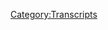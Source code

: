 {{Transcript
    | title         = [[468: August 11, 2020]]
    | caption       = [https://knowledgefight.libsyn.com/468-august-11-2020 Listen to this episode on Libsyn]
    | episodeNumber = [[468: August 11, 2020|468]]
    | length        = 01:15:58
}}

{{MessageBox
    | header     = Warning: Bot Generated Content
    | text       = This transcript was automatically generated by transcription software and likely contains many mistakes and misattributions. Please check the audio for definitive quotes, attribution, and context.
    | image      = N3yvass4myg91.webp
    | imagewidth = 50px
    | id         = warning
}}

{{TranscriptBlock
    | name      = Unknown Speaker
    | timestamp = 00:00:00.000
    | text      = N-N-N-N-N-N-N-Knowledge Fight
}}

{{TranscriptBlock
    | name      = Unknown Speaker
    | timestamp = 00:00:13.000
    | text      = Dan and Jordan, I am sweating.
}}

{{TranscriptBlock
    | name      = Unknown Speaker
    | timestamp = 00:00:18.000
    | text      = Knowledgefight.com, it's time to pray.
}}

{{TranscriptBlock
    | name      = Unknown Speaker
    | timestamp = 00:00:21.000
    | text      = I have great respect for Knowledgefight.
}}

{{TranscriptBlock
    | name      = Unknown Speaker
    | timestamp = 00:00:24.000
    | text      = Knowledgefight, I'm sick of them posing as if they're the good guys saying we are the bad guys.
}}

{{TranscriptBlock
    | name      = Unknown Speaker
    | timestamp = 00:00:29.000
    | text      = Knowledgefight, Dan and Jordan, Knowledgefight.
}}

{{TranscriptBlock
    | name      = Unknown Speaker
    | timestamp = 00:00:32.000
    | text      = Riddle her, riddle her, riddle her.
}}

{{TranscriptBlock
    | name      = Unknown Speaker
    | timestamp = 00:00:35.000
    | text      = Need, need money.
}}

{{TranscriptBlock
    | name      = Unknown Speaker
    | timestamp = 00:00:37.000
    | text      = Riddle her, riddle her, riddle her.
}}

{{TranscriptBlock
    | name      = Unknown Speaker
    | timestamp = 00:00:39.000
    | text      = Andy and Kansas, Andy and Kansas.
}}

{{TranscriptBlock
    | name      = Unknown Speaker
    | timestamp = 00:00:42.000
    | text      = Stop it, Andy and Kansas, Andy and Kansas.
}}

{{TranscriptBlock
    | name      = Unknown Speaker
    | timestamp = 00:00:46.000
    | text      = It's time to pray.
}}

{{TranscriptBlock
    | name      = Unknown Speaker
    | timestamp = 00:00:47.000
    | text      = Andy and Kansas, you're on the air, thanks for holding.
}}

{{TranscriptBlock
    | name      = Unknown Speaker
    | timestamp = 00:00:49.000
    | text      = Hello Alex, I'm a victim caller, I'm a huge fan.
}}

{{TranscriptBlock
    | name      = Unknown Speaker
    | timestamp = 00:00:52.000
    | text      = I love your work.
}}

{{TranscriptBlock
    | name      = Unknown Speaker
    | timestamp = 00:00:53.000
    | text      = Knowledgefight.com.
}}

{{TranscriptBlock
    | name      = Unknown Speaker
    | timestamp = 00:00:58.000
    | text      = I love you.
}}

{{TranscriptBlock
    | name      = Unknown Speaker
    | timestamp = 00:00:59.000
    | text      = Hey everybody, welcome back to Knowledgefight, I'm Dan.
}}

{{TranscriptBlock
    | name      = Unknown Speaker
    | timestamp = 00:01:01.000
    | text      = I'm Jordan.
}}

{{TranscriptBlock
    | name      = Unknown Speaker
    | timestamp = 00:01:02.000
    | text      = We're a couple dudes who like to sit around and take novelty beverages and talk a little bit about Alex Jones.
}}

{{TranscriptBlock
    | name      = Unknown Speaker
    | timestamp = 00:01:05.000
    | text      = Oh indeed we are, Dan.
}}

{{TranscriptBlock
    | name      = Unknown Speaker
    | timestamp = 00:01:06.000
    | text      = Jordan.
}}

{{TranscriptBlock
    | name      = Unknown Speaker
    | timestamp = 00:01:07.000
    | text      = Dan!
}}

{{TranscriptBlock
    | name      = Unknown Speaker
    | timestamp = 00:01:08.000
    | text      = Jordan.
}}

{{TranscriptBlock
    | name      = Unknown Speaker
    | timestamp = 00:01:09.000
    | text      = Quick question for you.
}}

{{TranscriptBlock
    | name      = Unknown Speaker
    | timestamp = 00:01:10.000
    | text      = What's up?
}}

{{TranscriptBlock
    | name      = Unknown Speaker
    | timestamp = 00:01:11.000
    | text      = What's your bright spot today?
}}

{{TranscriptBlock
    | name      = Unknown Speaker
    | timestamp = 00:01:12.000
    | text      = Well, interestingly Jordan, we had a wild storm yesterday, Monday, as we're recording this.
}}

{{TranscriptBlock
    | name      = Unknown Speaker
    | timestamp = 00:01:20.000
    | text      = You know, Chicago's a really interesting place.
}}

{{TranscriptBlock
    | name      = Unknown Speaker
    | timestamp = 00:01:23.000
    | text      = You're a little bit south of me and you were telling me almost nothing.
}}

{{TranscriptBlock
    | name      = Unknown Speaker
    | timestamp = 00:01:28.000
    | text      = Almost, almost.
}}

{{TranscriptBlock
    | name      = Unknown Speaker
    | timestamp = 00:01:29.000
    | text      = I mean, aside from the debris all over the place, our place did not get bothered at all.
}}

{{TranscriptBlock
    | name      = Unknown Speaker
    | timestamp = 00:01:35.000
    | text      = Well, you were also saying that you just saw a little bit of rain.
}}

{{TranscriptBlock
    | name      = Unknown Speaker
    | timestamp = 00:01:38.000
    | text      = Oh no, I saw the rain line.
}}

{{TranscriptBlock
    | name      = Unknown Speaker
    | timestamp = 00:01:41.000
    | text      = Yeah, but it was a little ways away from here.
}}

{{TranscriptBlock
    | name      = Unknown Speaker
    | timestamp = 00:01:43.000
    | text      = Yeah, yeah, no.
}}

{{TranscriptBlock
    | name      = Unknown Speaker
    | timestamp = 00:01:44.000
    | text      = Maybe 200 feet away I could see terrifying, pouring rain and I was completely dry.
}}

{{TranscriptBlock
    | name      = Unknown Speaker
    | timestamp = 00:01:50.000
    | text      = It was bananas.
}}

{{TranscriptBlock
    | name      = Unknown Speaker
    | timestamp = 00:01:51.000
    | text      = Meanwhile, up at my place.
}}

{{TranscriptBlock
    | name      = Unknown Speaker
    | timestamp = 00:01:53.000
    | text      = You got fucked up.
}}

{{TranscriptBlock
    | name      = Unknown Speaker
    | timestamp = 00:01:54.000
    | text      = Well, I'm very lucky compared to, you know, you see some pictures of like downed trees
}}

{{TranscriptBlock
    | name      = Unknown Speaker
    | timestamp = 00:01:59.000
    | text      = and what have you, but like my lights were flickering and the tree out in front of my
}}

{{TranscriptBlock
    | name      = Unknown Speaker
    | timestamp = 00:02:05.000
    | text      = place was definitely bending much more than you expect a tree to do.
}}

{{TranscriptBlock
    | name      = Unknown Speaker
    | timestamp = 00:02:10.000
    | text      = It was pretty scary and the only thing that really was going through my head was like,
}}

{{TranscriptBlock
    | name      = Unknown Speaker
    | timestamp = 00:02:14.000
    | text      = okay, I can prop, I'm from central Missouri.
}}

{{TranscriptBlock
    | name      = Unknown Speaker
    | timestamp = 00:02:17.000
    | text      = I've had a lot of tornado experience.
}}

{{TranscriptBlock
    | name      = Unknown Speaker
    | timestamp = 00:02:19.000
    | text      = I know what to do.
}}

{{TranscriptBlock
    | name      = Unknown Speaker
    | timestamp = 00:02:20.000
    | text      = I can find some place, even if I live on a top floor, I don't have a basement.
}}

{{TranscriptBlock
    | name      = Unknown Speaker
    | timestamp = 00:02:24.000
    | text      = No, we were raised rural in Tornado Alley.
}}

{{TranscriptBlock
    | name      = Unknown Speaker
    | timestamp = 00:02:26.000
    | text      = We got the game.
}}

{{TranscriptBlock
    | name      = Unknown Speaker
    | timestamp = 00:02:27.000
    | text      = You can still figure some stuff out, but I'm like, I don't know what to do with Celine.
}}

{{TranscriptBlock
    | name      = Unknown Speaker
    | timestamp = 00:02:31.000
    | text      = It really worried me what to do with her.
}}

{{TranscriptBlock
    | name      = Unknown Speaker
    | timestamp = 00:02:33.000
    | text      = Thankfully, nothing ended up happening and everything was all right here, but the bright
}}

{{TranscriptBlock
    | name      = Unknown Speaker
    | timestamp = 00:02:38.000
    | text      = spot is that as I was wandering around my house, I noticed that, I haven't even mentioned
}}

{{TranscriptBlock
    | name      = Unknown Speaker
    | timestamp = 00:02:48.000
    | text      = this, well to you I have, but not on the show, as part of my growing tons of plants, I have
}}

{{TranscriptBlock
    | name      = Unknown Speaker
    | timestamp = 00:02:54.000
    | text      = also embarked on trying to grow some bonsais from seeds, which is a ridiculously long process
}}

{{TranscriptBlock
    | name      = Unknown Speaker
    | timestamp = 00:03:01.000
    | text      = and I had kind of figured that I completely fucked it up because it's just like all it
}}

{{TranscriptBlock
    | name      = Unknown Speaker
    | timestamp = 00:03:06.000
    | text      = is is you see dirt there.
}}

{{TranscriptBlock
    | name      = Unknown Speaker
    | timestamp = 00:03:07.000
    | text      = You don't see anything.
}}

{{TranscriptBlock
    | name      = Unknown Speaker
    | timestamp = 00:03:08.000
    | text      = It's been weeks.
}}

{{TranscriptBlock
    | name      = Unknown Speaker
    | timestamp = 00:03:09.000
    | text      = No, I look forward to seeing your beauty in 20 years.
}}

{{TranscriptBlock
    | name      = Unknown Speaker
    | timestamp = 00:03:12.000
    | text      = Got a little bit of green poking up.
}}

{{TranscriptBlock
    | name      = Unknown Speaker
    | timestamp = 00:03:14.000
    | text      = Saw that after the storm.
}}

{{TranscriptBlock
    | name      = Unknown Speaker
    | timestamp = 00:03:16.000
    | text      = The new day has dawned.
}}

{{TranscriptBlock
    | name      = Unknown Speaker
    | timestamp = 00:03:18.000
    | text      = Yes.
}}

{{TranscriptBlock
    | name      = Unknown Speaker
    | timestamp = 00:03:19.000
    | text      = Like that Nelson song, after the rain washes away.
}}

{{TranscriptBlock
    | name      = Unknown Speaker
    | timestamp = 00:03:22.000
    | text      = Did God also show you a rainbow and promise never to break the covenant in the future?
}}

{{TranscriptBlock
    | name      = Unknown Speaker
    | timestamp = 00:03:29.000
    | text      = In the form of a tiny little thing of a bonsai popping out.
}}

{{TranscriptBlock
    | name      = Unknown Speaker
    | timestamp = 00:03:32.000
    | text      = I like it.
}}

{{TranscriptBlock
    | name      = Unknown Speaker
    | timestamp = 00:03:33.000
    | text      = I like it.
}}

{{TranscriptBlock
    | name      = Unknown Speaker
    | timestamp = 00:03:34.000
    | text      = So we got some bonsais coming.
}}

{{TranscriptBlock
    | name      = Unknown Speaker
    | timestamp = 00:03:35.000
    | text      = Yeah, yeah, yeah.
}}

{{TranscriptBlock
    | name      = Unknown Speaker
    | timestamp = 00:03:36.000
    | text      = Old Mantis house phone, bonsai, this place is going to be a mess.
}}

{{TranscriptBlock
    | name      = Unknown Speaker
    | timestamp = 00:03:40.000
    | text      = It's growing into something beautiful.
}}

{{TranscriptBlock
    | name      = Unknown Speaker
    | timestamp = 00:03:41.000
    | text      = How about you?
}}

{{TranscriptBlock
    | name      = Unknown Speaker
    | timestamp = 00:03:42.000
    | text      = You're going to make fun of me because-
}}

{{TranscriptBlock
    | name      = Unknown Speaker
    | timestamp = 00:03:44.000
    | text      = I probably will.
}}

{{TranscriptBlock
    | name      = Unknown Speaker
    | timestamp = 00:03:45.000
    | text      = This is commerce related, but newly minted raptor princess Emily has made us some new
}}

{{TranscriptBlock
    | name      = Unknown Speaker
    | timestamp = 00:03:52.000
    | text      = designs for the earth defense force that are now available and they are so fucking cool.
}}

{{TranscriptBlock
    | name      = Unknown Speaker
    | timestamp = 00:04:00.000
    | text      = It is really, really cool.
}}

{{TranscriptBlock
    | name      = Unknown Speaker
    | timestamp = 00:04:01.000
    | text      = Human hitting a robot with a stick.
}}

{{TranscriptBlock
    | name      = Unknown Speaker
    | timestamp = 00:04:03.000
    | text      = Yes, it's so cool.
}}

{{TranscriptBlock
    | name      = Unknown Speaker
    | timestamp = 00:04:04.000
    | text      = I hate that I got to be like, oh, it's a teacher.
}}

{{TranscriptBlock
    | name      = Unknown Speaker
    | timestamp = 00:04:07.000
    | text      = It's an awesome looking shirt.
}}

{{TranscriptBlock
    | name      = Unknown Speaker
    | timestamp = 00:04:08.000
    | text      = But it's so cool.
}}

{{TranscriptBlock
    | name      = Unknown Speaker
    | timestamp = 00:04:09.000
    | text      = It's such a cool design.
}}

{{TranscriptBlock
    | name      = Unknown Speaker
    | timestamp = 00:04:10.000
    | text      = I'm really excited about it.
}}

{{TranscriptBlock
    | name      = Unknown Speaker
    | timestamp = 00:04:11.000
    | text      = Thank you so much to Emily for designing that and allowing us to use it.
}}

{{TranscriptBlock
    | name      = Unknown Speaker
    | timestamp = 00:04:14.000
    | text      = Totally.
}}

{{TranscriptBlock
    | name      = Unknown Speaker
    | timestamp = 00:04:15.000
    | text      = Yeah, we hope to get it out closer to the episode where Alex announced the earth defense
}}

{{TranscriptBlock
    | name      = Unknown Speaker
    | timestamp = 00:04:22.000
    | text      = force.
}}

{{TranscriptBlock
    | name      = Unknown Speaker
    | timestamp = 00:04:23.000
    | text      = He has since forgotten about this announcement, but the shirt is really awesome.
}}

{{TranscriptBlock
    | name      = Unknown Speaker
    | timestamp = 00:04:27.000
    | text      = We will never forget about the earth defense force.
}}

{{TranscriptBlock
    | name      = Unknown Speaker
    | timestamp = 00:04:29.000
    | text      = Never.
}}

{{TranscriptBlock
    | name      = Unknown Speaker
    | timestamp = 00:04:30.000
    | text      = Never.
}}

{{TranscriptBlock
    | name      = Unknown Speaker
    | timestamp = 00:04:31.000
    | text      = And that's available on our-
}}

{{TranscriptBlock
    | name      = Unknown Speaker
    | timestamp = 00:04:32.000
    | text      = Yeah, yeah, yeah.
}}

{{TranscriptBlock
    | name      = Unknown Speaker
    | timestamp = 00:04:33.000
    | text      = Public.
}}

{{TranscriptBlock
    | name      = Unknown Speaker
    | timestamp = 00:04:34.000
    | text      = Go to the website and-
}}

{{TranscriptBlock
    | name      = Unknown Speaker
    | timestamp = 00:04:35.000
    | text      = Yeah, there's a button that says merch and you can get it on a mug or a shirt.
}}

{{TranscriptBlock
    | name      = Unknown Speaker
    | timestamp = 00:04:39.000
    | text      = It'll be great.
}}

{{TranscriptBlock
    | name      = Unknown Speaker
    | timestamp = 00:04:40.000
    | text      = Yeah.
}}

{{TranscriptBlock
    | name      = Unknown Speaker
    | timestamp = 00:04:41.000
    | text      = It's so good.
}}

{{TranscriptBlock
    | name      = Unknown Speaker
    | timestamp = 00:04:42.000
    | text      = Yeah, it is pretty cool.
}}

{{TranscriptBlock
    | name      = Unknown Speaker
    | timestamp = 00:04:43.000
    | text      = So Jordan, today we've got an episode to go over that'll be interesting-ish fun.
}}

{{TranscriptBlock
    | name      = Unknown Speaker
    | timestamp = 00:04:47.000
    | text      = Okay.
}}

{{TranscriptBlock
    | name      = Unknown Speaker
    | timestamp = 00:04:48.000
    | text      = No, it is.
}}

{{TranscriptBlock
    | name      = Unknown Speaker
    | timestamp = 00:04:50.000
    | text      = It'll be a good time.
}}

{{TranscriptBlock
    | name      = Unknown Speaker
    | timestamp = 00:04:52.000
    | text      = But it's going to be August 11th, 2020.
}}

{{TranscriptBlock
    | name      = Unknown Speaker
    | timestamp = 00:04:54.000
    | text      = I'm down.
}}

{{TranscriptBlock
    | name      = Unknown Speaker
    | timestamp = 00:04:55.000
    | text      = This is 2020.
}}

{{TranscriptBlock
    | name      = Unknown Speaker
    | timestamp = 00:04:56.000
    | text      = That is Tuesday.
}}

{{TranscriptBlock
    | name      = Unknown Speaker
    | timestamp = 00:04:57.000
    | text      = All right.
}}

{{TranscriptBlock
    | name      = Unknown Speaker
    | timestamp = 00:04:58.000
    | text      = I'll admit I had a little bit of the storm gave me some troubles in terms of my workflow.
}}

{{TranscriptBlock
    | name      = Unknown Speaker
    | timestamp = 00:05:05.000
    | text      = Okay.
}}

{{TranscriptBlock
    | name      = Unknown Speaker
    | timestamp = 00:05:06.000
    | text      = Because I have not been that scared by weather in Chicago in a long time.
}}

{{TranscriptBlock
    | name      = Unknown Speaker
    | timestamp = 00:05:12.000
    | text      = We're not used to tornadoes here.
}}

{{TranscriptBlock
    | name      = Unknown Speaker
    | timestamp = 00:05:14.000
    | text      = No, and granted, I wasn't as worried as I had been in my younger years in Missouri.
}}

{{TranscriptBlock
    | name      = Unknown Speaker
    | timestamp = 00:05:22.000
    | text      = Sure, sure, sure.
}}

{{TranscriptBlock
    | name      = Unknown Speaker
    | timestamp = 00:05:23.000
    | text      = Much more threatening weather sometimes there, but the uncertainty of it for a good part
}}

{{TranscriptBlock
    | name      = Unknown Speaker
    | timestamp = 00:05:28.000
    | text      = of the afternoon with just completely dark skies-
}}

{{TranscriptBlock
    | name      = Unknown Speaker
    | timestamp = 00:05:31.000
    | text      = Oh, man.
}}

{{TranscriptBlock
    | name      = Unknown Speaker
    | timestamp = 00:05:32.000
    | text      = And you're on the top floor.
}}

{{TranscriptBlock
    | name      = Unknown Speaker
    | timestamp = 00:05:33.000
    | text      = Yeah.
}}

{{TranscriptBlock
    | name      = Unknown Speaker
    | timestamp = 00:05:34.000
    | text      = That's the thing that got to me.
}}

{{TranscriptBlock
    | name      = Unknown Speaker
    | timestamp = 00:05:35.000
    | text      = I was texting you like, oh shit, he's on the top floor.
}}

{{TranscriptBlock
    | name      = Unknown Speaker
    | timestamp = 00:05:37.000
    | text      = And I think that your texts made me worry even more.
}}

{{TranscriptBlock
    | name      = Unknown Speaker
    | timestamp = 00:05:40.000
    | text      = I'm a helpful man.
}}

{{TranscriptBlock
    | name      = Unknown Speaker
    | timestamp = 00:05:42.000
    | text      = Yeah.
}}

{{TranscriptBlock
    | name      = Unknown Speaker
    | timestamp = 00:05:43.000
    | text      = So that kind of threw things off.
}}

{{TranscriptBlock
    | name      = Unknown Speaker
    | timestamp = 00:05:45.000
    | text      = All right.
}}

{{TranscriptBlock
    | name      = Unknown Speaker
    | timestamp = 00:05:46.000
    | text      = And then afterwards, I think I was so worked up about it that I had to take a nap.
}}

{{TranscriptBlock
    | name      = Unknown Speaker
    | timestamp = 00:05:50.000
    | text      = And so I think yesterday-
}}

{{TranscriptBlock
    | name      = Unknown Speaker
    | timestamp = 00:05:51.000
    | text      = Oh no, of course.
}}

{{TranscriptBlock
    | name      = Unknown Speaker
    | timestamp = 00:05:52.000
    | text      = Of course.
}}

{{TranscriptBlock
    | name      = Unknown Speaker
    | timestamp = 00:05:53.000
    | text      = Yesterday was a wash for me.
}}

{{TranscriptBlock
    | name      = Unknown Speaker
    | timestamp = 00:05:54.000
    | text      = Of course, of course.
}}

{{TranscriptBlock
    | name      = Unknown Speaker
    | timestamp = 00:05:55.000
    | text      = So anyway, here we are, August 11th, 2020.
}}

{{TranscriptBlock
    | name      = Unknown Speaker
    | timestamp = 00:05:57.000
    | text      = I'm down.
}}

{{TranscriptBlock
    | name      = Unknown Speaker
    | timestamp = 00:05:58.000
    | text      = This is 2020.
}}

{{TranscriptBlock
    | name      = Unknown Speaker
    | timestamp = 00:05:59.000
    | text      = All right.
}}

{{TranscriptBlock
    | name      = Unknown Speaker
    | timestamp = 00:06:00.000
    | text      = We're not doing it again.
}}

{{TranscriptBlock
    | name      = Unknown Speaker
    | timestamp = 00:06:01.000
    | text      = No.
}}

{{TranscriptBlock
    | name      = Unknown Speaker
    | timestamp = 00:06:02.000
    | text      = Did I do that already?
}}

{{TranscriptBlock
    | name      = Unknown Speaker
    | timestamp = 00:06:03.000
    | text      = Yes, you did.
}}

{{TranscriptBlock
    | name      = Unknown Speaker
    | timestamp = 00:06:04.000
    | text      = Oops.
}}

{{TranscriptBlock
    | name      = Unknown Speaker
    | timestamp = 00:06:05.000
    | text      = All right.
}}

{{TranscriptBlock
    | name      = Unknown Speaker
    | timestamp = 00:06:06.000
    | text      = Anyway, hey, let's take a moment to say thank you to the folks who signed up for the show
}}

{{TranscriptBlock
    | name      = Unknown Speaker
    | timestamp = 00:06:07.000
    | text      = and are supporting the show.
}}

{{TranscriptBlock
    | name      = Unknown Speaker
    | timestamp = 00:06:08.000
    | text      = I like it.
}}

{{TranscriptBlock
    | name      = Unknown Speaker
    | timestamp = 00:06:09.000
    | text      = So, Gary N. Thank you so much.
}}

{{TranscriptBlock
    | name      = Unknown Speaker
    | timestamp = 00:06:10.000
    | text      = You are now a policy wonk.
}}

{{TranscriptBlock
    | name      = Unknown Speaker
    | timestamp = 00:06:11.000
    | text      = I'm a policy wonk.
}}

{{TranscriptBlock
    | name      = Unknown Speaker
    | timestamp = 00:06:13.000
    | text      = Thanks Gary!
}}

{{TranscriptBlock
    | name      = Unknown Speaker
    | timestamp = 00:06:14.000
    | text      = Thank you so much.
}}

{{TranscriptBlock
    | name      = Unknown Speaker
    | timestamp = 00:06:15.000
    | text      = Next, Blavit Dane.
}}

{{TranscriptBlock
    | name      = Unknown Speaker
    | timestamp = 00:06:16.000
    | text      = Thank you so much.
}}

{{TranscriptBlock
    | name      = Unknown Speaker
    | timestamp = 00:06:17.000
    | text      = You are now a policy wonk.
}}

{{TranscriptBlock
    | name      = Unknown Speaker
    | timestamp = 00:06:18.000
    | text      = I'm a policy wonk.
}}

{{TranscriptBlock
    | name      = Unknown Speaker
    | timestamp = 00:06:19.000
    | text      = Thank you Blav- I want to make that name disappear, hey?
}}

{{TranscriptBlock
    | name      = Unknown Speaker
    | timestamp = 00:06:21.319
    | text      = All right, nice.
}}

{{TranscriptBlock
    | name      = Unknown Speaker
    | timestamp = 00:06:22.480
    | text      = Nice.
}}

{{TranscriptBlock
    | name      = Unknown Speaker
    | timestamp = 00:06:23.480
    | text      = Next Michael D. Thank you so much.
}}

{{TranscriptBlock
    | name      = Unknown Speaker
    | timestamp = 00:06:24.839
    | text      = You are now a policy wonk.
}}

{{TranscriptBlock
    | name      = Unknown Speaker
    | timestamp = 00:06:25.839
    | text      = I'm a policy wonk.
}}

{{TranscriptBlock
    | name      = Unknown Speaker
    | timestamp = 00:06:26.860
    | text      = Thanks Mike.
}}

{{TranscriptBlock
    | name      = Unknown Speaker
    | timestamp = 00:06:27.860
    | text      = Thank you.
}}

{{TranscriptBlock
    | name      = Unknown Speaker
    | timestamp = 00:06:28.860
    | text      = Next Ardo S. Thank you so much.
}}

{{TranscriptBlock
    | name      = Unknown Speaker
    | timestamp = 00:06:29.899
    | text      = You are now a policy wonk.
}}

{{TranscriptBlock
    | name      = Unknown Speaker
    | timestamp = 00:06:32.259
    | text      = I'm a policy wonk.
}}

{{TranscriptBlock
    | name      = Unknown Speaker
    | timestamp = 00:06:33.259
    | text      = Thank you, Ardo!
}}

{{TranscriptBlock
    | name      = Unknown Speaker
    | timestamp = 00:06:34.660
    | text      = That next Abner Doubleday.
}}

{{TranscriptBlock
    | name      = Unknown Speaker
    | timestamp = 00:06:35.439
    | text      = Thank you so much.
}}

{{TranscriptBlock
    | name      = Unknown Speaker
    | timestamp = 00:06:36.439
    | text      = You are now a policy wonk.
}}

{{TranscriptBlock
    | name      = Unknown Speaker
    | timestamp = 00:06:37.439
    | text      = I'm a policy wonk.
}}

{{TranscriptBlock
    | name      = Unknown Speaker
    | timestamp = 00:06:38.240
    | text      = Thank you Abner Doubleday.
}}

{{TranscriptBlock
    | name      = Unknown Speaker
    | timestamp = 00:06:40.139
    | text      = Thank you so much.
}}

{{TranscriptBlock
    | name      = Unknown Speaker
    | timestamp = 00:06:41.139
    | text      = Next, Ferkin Sturf.
}}

{{TranscriptBlock
    | name      = Unknown Speaker
    | timestamp = 00:06:42.680
    | text      = Thank you so much.
}}

{{TranscriptBlock
    | name      = Unknown Speaker
    | timestamp = 00:06:43.680
    | text      = You are now a policy wonk.
}}

{{TranscriptBlock
    | name      = Unknown Speaker
    | timestamp = 00:06:44.680
    | text      = I'm a policy wonk.
}}

{{TranscriptBlock
    | name      = Unknown Speaker
    | timestamp = 00:06:45.680
    | text      = Thank you.
}}

{{TranscriptBlock
    | name      = Unknown Speaker
    | timestamp = 00:06:46.680
    | text      = Ferkin Sturf.
}}

{{TranscriptBlock
    | name      = Unknown Speaker
    | timestamp = 00:06:47.680
    | text      = Thank you so much.
}}

{{TranscriptBlock
    | name      = Unknown Speaker
    | timestamp = 00:06:48.680
    | text      = Next, I'd like to say thank you to somebody who donated on elevated level and we appreciate
}}

{{TranscriptBlock
    | name      = Unknown Speaker
    | timestamp = 00:06:51.540
    | text      = that very much.
}}

{{TranscriptBlock
    | name      = Unknown Speaker
    | timestamp = 00:06:52.540
    | text      = So, Kevin R. Thank you so much.
}}

{{TranscriptBlock
    | name      = Unknown Speaker
    | timestamp = 00:06:54.060
    | text      = You are now a technocrat.
}}

{{TranscriptBlock
    | name      = Unknown Speaker
    | timestamp = 00:06:55.180
    | text      = I'm a policy wonk.
}}

{{TranscriptBlock
    | name      = Unknown Speaker
    | timestamp = 00:06:56.180
    | text      = Crikey, mate.
}}

{{TranscriptBlock
    | name      = Unknown Speaker
    | timestamp = 00:06:57.180
    | text      = That's fantastic.
}}

{{TranscriptBlock
    | name      = Unknown Speaker
    | timestamp = 00:06:58.180
    | text      = Have yourself a brew.
}}

{{TranscriptBlock
    | name      = Unknown Speaker
    | timestamp = 00:06:59.180
    | text      = How's your 401k doing, bro?
}}

{{TranscriptBlock
    | name      = Unknown Speaker
    | timestamp = 00:07:00.180
    | text      = All right.
}}

{{TranscriptBlock
    | name      = Unknown Speaker
    | timestamp = 00:07:01.180
    | text      = We got to go full tilt boogie on this Watson, all right?
}}

{{TranscriptBlock
    | name      = Unknown Speaker
    | timestamp = 00:07:03.540
    | text      = Let's just get down to business.
}}

{{TranscriptBlock
    | name      = Unknown Speaker
    | timestamp = 00:07:05.060
    | text      = We ain't making that money off that heroin.
}}

{{TranscriptBlock
    | name      = Unknown Speaker
    | timestamp = 00:07:07.120
    | text      = Why you pimps so good?
}}

{{TranscriptBlock
    | name      = Unknown Speaker
    | timestamp = 00:07:09.040
    | text      = My neck is freakishly large.
}}

{{TranscriptBlock
    | name      = Unknown Speaker
    | timestamp = 00:07:10.699
    | text      = I declare info war on you.
}}

{{TranscriptBlock
    | name      = Unknown Speaker
    | timestamp = 00:07:13.120
    | text      = Thank you so much, Kevin.
}}

{{TranscriptBlock
    | name      = Unknown Speaker
    | timestamp = 00:07:14.120
    | text      = Yes.
}}

{{TranscriptBlock
    | name      = Unknown Speaker
    | timestamp = 00:07:15.120
    | text      = Thank you very much, Kev.
}}

{{TranscriptBlock
    | name      = Unknown Speaker
    | timestamp = 00:07:16.120
    | text      = Do you think he goes by Kev?
}}

{{TranscriptBlock
    | name      = Unknown Speaker
    | timestamp = 00:07:17.120
    | text      = He might.
}}

{{TranscriptBlock
    | name      = Unknown Speaker
    | timestamp = 00:07:18.120
    | text      = All right.
}}

{{TranscriptBlock
    | name      = Unknown Speaker
    | timestamp = 00:07:19.120
    | text      = Maybe we could talk him into it.
}}

{{TranscriptBlock
    | name      = Unknown Speaker
    | timestamp = 00:07:20.120
    | text      = I think so.
}}

{{TranscriptBlock
    | name      = Unknown Speaker
    | timestamp = 00:07:21.120
    | text      = And then finally, thank you to somebody, a very special thank you to someone who will
}}

{{TranscriptBlock
    | name      = Unknown Speaker
    | timestamp = 00:07:24.899
    | text      = be henceforth a raptor princess.
}}

{{TranscriptBlock
    | name      = Unknown Speaker
    | timestamp = 00:07:26.879
    | text      = This is a fake name.
}}

{{TranscriptBlock
    | name      = Unknown Speaker
    | timestamp = 00:07:28.319
    | text      = Fair enough.
}}

{{TranscriptBlock
    | name      = Unknown Speaker
    | timestamp = 00:07:29.319
    | text      = New Dan Mychill.
}}

{{TranscriptBlock
    | name      = Unknown Speaker
    | timestamp = 00:07:31.439
    | text      = Thank you so much for a raptor princess.
}}

{{TranscriptBlock
    | name      = Unknown Speaker
    | timestamp = 00:07:33.560
    | text      = I'm a policy wonk.
}}

{{TranscriptBlock
    | name      = Unknown Speaker
    | timestamp = 00:07:34.560
    | text      = Four stars.
}}

{{TranscriptBlock
    | name      = Unknown Speaker
    | timestamp = 00:07:35.560
    | text      = Go home to your mother and tell her you're brilliant.
}}

{{TranscriptBlock
    | name      = Unknown Speaker
    | timestamp = 00:07:37.639
    | text      = I'll barbecue your ass.
}}

{{TranscriptBlock
    | name      = Unknown Speaker
    | timestamp = 00:07:39.240
    | text      = It's over for humanity.
}}

{{TranscriptBlock
    | name      = Unknown Speaker
    | timestamp = 00:07:40.240
    | text      = You're a beautiful soul.
}}

{{TranscriptBlock
    | name      = Unknown Speaker
    | timestamp = 00:07:41.240
    | text      = They're coming for your balls.
}}

{{TranscriptBlock
    | name      = Unknown Speaker
    | timestamp = 00:07:42.240
    | text      = Well, I piss all over your God.
}}

{{TranscriptBlock
    | name      = Unknown Speaker
    | timestamp = 00:07:46.680
    | text      = Very few people crap in the pool unless they're babies.
}}

{{TranscriptBlock
    | name      = Unknown Speaker
    | timestamp = 00:07:49.000
    | text      = I piss all over the state.
}}

{{TranscriptBlock
    | name      = Unknown Speaker
    | timestamp = 00:07:50.639
    | text      = Make it a practice of calling people pieces of garbage.
}}

{{TranscriptBlock
    | name      = Unknown Speaker
    | timestamp = 00:07:53.240
    | text      = When they are.
}}

{{TranscriptBlock
    | name      = Unknown Speaker
    | timestamp = 00:07:54.240
    | text      = Come on.
}}

{{TranscriptBlock
    | name      = Unknown Speaker
    | timestamp = 00:07:55.240
    | text      = As you see fit.
}}

{{TranscriptBlock
    | name      = Unknown Speaker
    | timestamp = 00:07:56.240
    | text      = Thank you so much.
}}

{{TranscriptBlock
    | name      = Unknown Speaker
    | timestamp = 00:07:57.240
    | text      = New Dan Mychill.
}}

{{TranscriptBlock
    | name      = Unknown Speaker
    | timestamp = 00:07:58.240
    | text      = Yes.
}}

{{TranscriptBlock
    | name      = Unknown Speaker
    | timestamp = 00:07:59.240
    | text      = If that's a real name, you're going to feel really embarrassed about that.
}}

{{TranscriptBlock
    | name      = Unknown Speaker
    | timestamp = 00:08:01.680
    | text      = I feel like I'm pretty certain it's an alias.
}}

{{TranscriptBlock
    | name      = Unknown Speaker
    | timestamp = 00:08:03.680
    | text      = All right.
}}

{{TranscriptBlock
    | name      = Unknown Speaker
    | timestamp = 00:08:04.680
    | text      = If you're out there listening and thinking, hey, I enjoy the show, I'd like to support
}}

{{TranscriptBlock
    | name      = Unknown Speaker
    | timestamp = 00:08:06.639
    | text      = these gents too, you can do that by going to our website, knowledgefate.com, clicking
}}

{{TranscriptBlock
    | name      = Unknown Speaker
    | timestamp = 00:08:09.279
    | text      = the button that says support the show, we would appreciate it.
}}

{{TranscriptBlock
    | name      = Unknown Speaker
    | timestamp = 00:08:11.199
    | text      = Or you can take that generosity, fold it up into a paper airplane, throw it, have it do
}}

{{TranscriptBlock
    | name      = Unknown Speaker
    | timestamp = 00:08:15.480
    | text      = some loop-de-loops in the air, and then land at a charity in your area to help people in
}}

{{TranscriptBlock
    | name      = Unknown Speaker
    | timestamp = 00:08:19.639
    | text      = need.
}}

{{TranscriptBlock
    | name      = Unknown Speaker
    | timestamp = 00:08:20.639
    | text      = I think that's the best one you've executed so far.
}}

{{TranscriptBlock
    | name      = Unknown Speaker
    | timestamp = 00:08:21.639
    | text      = It's pretty smooth.
}}

{{TranscriptBlock
    | name      = Unknown Speaker
    | timestamp = 00:08:22.639
    | text      = That was smooth as shit.
}}

{{TranscriptBlock
    | name      = Unknown Speaker
    | timestamp = 00:08:23.639
    | text      = Yep.
}}

{{TranscriptBlock
    | name      = Unknown Speaker
    | timestamp = 00:08:24.639
    | text      = I love it.
}}

{{TranscriptBlock
    | name      = Unknown Speaker
    | timestamp = 00:08:25.639
    | text      = So Jordan, before we get to today's episode, we got a little bit of business to go over.
}}

{{TranscriptBlock
    | name      = Unknown Speaker
    | timestamp = 00:08:28.160
    | text      = The first matter in front of us is a little trip into the mail bag.
}}

{{TranscriptBlock
    | name      = Unknown Speaker
    | timestamp = 00:08:31.920
    | text      = Okay.
}}

{{TranscriptBlock
    | name      = Unknown Speaker
    | timestamp = 00:08:32.919
    | text      = Yep.
}}

{{TranscriptBlock
    | name      = Unknown Speaker
    | timestamp = 00:08:33.919
    | text      = Jordan, I have here in front of me a book.
}}

{{TranscriptBlock
    | name      = Unknown Speaker
    | timestamp = 00:08:37.120
    | text      = It is a book.
}}

{{TranscriptBlock
    | name      = Unknown Speaker
    | timestamp = 00:08:38.120
    | text      = It's a big book.
}}

{{TranscriptBlock
    | name      = Unknown Speaker
    | timestamp = 00:08:39.120
    | text      = Confessions of an Illuminati.
}}

{{TranscriptBlock
    | name      = Unknown Speaker
    | timestamp = 00:08:40.120
    | text      = Oh shit.
}}

{{TranscriptBlock
    | name      = Unknown Speaker
    | timestamp = 00:08:41.120
    | text      = It's from zigami.
}}

{{TranscriptBlock
    | name      = Unknown Speaker
    | timestamp = 00:08:42.120
    | text      = That took you a while.
}}

{{TranscriptBlock
    | name      = Unknown Speaker
    | timestamp = 00:08:43.120
    | text      = Get the fuck out of here.
}}

{{TranscriptBlock
    | name      = Unknown Speaker
    | timestamp = 00:08:44.120
    | text      = Well, the title, the name is the same color as the fucking...
}}

{{TranscriptBlock
    | name      = Unknown Speaker
    | timestamp = 00:08:52.379
    | text      = It's not good graphic design.
}}

{{TranscriptBlock
    | name      = Unknown Speaker
    | timestamp = 00:08:53.840
    | text      = This is really bad.
}}

{{TranscriptBlock
    | name      = Unknown Speaker
    | timestamp = 00:08:54.840
    | text      = The second edition of Confessions of an Illuminati, the whole truth about the Illuminati and the
}}

{{TranscriptBlock
    | name      = Unknown Speaker
    | timestamp = 00:08:59.960
    | text      = New World Order by Leo Lyon Zagami.
}}

{{TranscriptBlock
    | name      = Unknown Speaker
    | timestamp = 00:09:02.159
    | text      = God damn it.
}}

{{TranscriptBlock
    | name      = Unknown Speaker
    | timestamp = 00:09:03.159
    | text      = This guy does not realize that his days as a fucking DJ are worthy of a memoir and this
}}

{{TranscriptBlock
    | name      = Unknown Speaker
    | timestamp = 00:09:08.480
    | text      = bullshit is not.
}}

{{TranscriptBlock
    | name      = Unknown Speaker
    | timestamp = 00:09:09.480
    | text      = Hey.
}}

{{TranscriptBlock
    | name      = Unknown Speaker
    | timestamp = 00:09:10.480
    | text      = Maybe that's in there.
}}

{{TranscriptBlock
    | name      = Unknown Speaker
    | timestamp = 00:09:11.480
    | text      = I'm really excited.
}}

{{TranscriptBlock
    | name      = Unknown Speaker
    | timestamp = 00:09:12.480
    | text      = Oh, that'd be cool.
}}

{{TranscriptBlock
    | name      = Unknown Speaker
    | timestamp = 00:09:13.480
    | text      = I am going to be reading this as soon as I can.
}}

{{TranscriptBlock
    | name      = Unknown Speaker
    | timestamp = 00:09:15.159
    | text      = Oh, of course.
}}

{{TranscriptBlock
    | name      = Unknown Speaker
    | timestamp = 00:09:16.159
    | text      = As soon as we hit end on the record, I'm going to be diving in and we're definitely going
}}

{{TranscriptBlock
    | name      = Unknown Speaker
    | timestamp = 00:09:21.120
    | text      = to be talking about it.
}}

{{TranscriptBlock
    | name      = Unknown Speaker
    | timestamp = 00:09:22.120
    | text      = Oh, no, no.
}}

{{TranscriptBlock
    | name      = Unknown Speaker
    | timestamp = 00:09:23.120
    | text      = We can't not.
}}

{{TranscriptBlock
    | name      = Unknown Speaker
    | timestamp = 00:09:24.120
    | text      = So this came with a little note.
}}

{{TranscriptBlock
    | name      = Unknown Speaker
    | timestamp = 00:09:25.679
    | text      = All right.
}}

{{TranscriptBlock
    | name      = Unknown Speaker
    | timestamp = 00:09:26.679
    | text      = Dan and Jordan.
}}

{{TranscriptBlock
    | name      = Unknown Speaker
    | timestamp = 00:09:27.679
    | text      = Yes, sir.
}}

{{TranscriptBlock
    | name      = Unknown Speaker
    | timestamp = 00:09:28.679
    | text      = I wanted to send you this novel of complete madness as a way of thanking you for all the
}}

{{TranscriptBlock
    | name      = Unknown Speaker
    | timestamp = 00:09:32.500
    | text      = great content you've put out over the years.
}}

{{TranscriptBlock
    | name      = Unknown Speaker
    | timestamp = 00:09:34.279
    | text      = I've been a fan since 2018 and can't thank both of you enough for consistently excellent
}}

{{TranscriptBlock
    | name      = Unknown Speaker
    | timestamp = 00:09:39.039
    | text      = content that's entertained and educated me during multiple moves and learning how to
}}

{{TranscriptBlock
    | name      = Unknown Speaker
    | timestamp = 00:09:43.139
    | text      = paint miniatures.
}}

{{TranscriptBlock
    | name      = Unknown Speaker
    | timestamp = 00:09:44.700
    | text      = I think it's so important for people to be introduced to right wing talking points with
}}

{{TranscriptBlock
    | name      = Unknown Speaker
    | timestamp = 00:09:48.179
    | text      = critical and well thought out rebuttals.
}}

{{TranscriptBlock
    | name      = Unknown Speaker
    | timestamp = 00:09:50.399
    | text      = You're essentially inoculating people against these toxic ideologies and I think that the
}}

{{TranscriptBlock
    | name      = Unknown Speaker
    | timestamp = 00:09:54.840
    | text      = impact you both have had on fighting the far right is immeasurable.
}}

{{TranscriptBlock
    | name      = Unknown Speaker
    | timestamp = 00:09:58.759
    | text      = Thank you very much.
}}

{{TranscriptBlock
    | name      = Unknown Speaker
    | timestamp = 00:09:59.759
    | text      = I disagree.
}}

{{TranscriptBlock
    | name      = Unknown Speaker
    | timestamp = 00:10:00.759
    | text      = It's totally measurable.
}}

{{TranscriptBlock
    | name      = Unknown Speaker
    | timestamp = 00:10:02.639
    | text      = I'm not saying that it's bad.
}}

{{TranscriptBlock
    | name      = Unknown Speaker
    | timestamp = 00:10:04.279
    | text      = I'm not saying we're not doing a good job.
}}

{{TranscriptBlock
    | name      = Unknown Speaker
    | timestamp = 00:10:06.120
    | text      = I'm just saying that you can absolutely measure.
}}

{{TranscriptBlock
    | name      = Unknown Speaker
    | timestamp = 00:10:08.639
    | text      = Anyway, thanks to both of you for an excellent podcast and I owe you both a novelty beverage
}}

{{TranscriptBlock
    | name      = Unknown Speaker
    | timestamp = 00:10:12.720
    | text      = one day.
}}

{{TranscriptBlock
    | name      = Unknown Speaker
    | timestamp = 00:10:13.720
    | text      = Sincerely, Policy Wonk, Brent C. Thank you so much, Brent.
}}

{{TranscriptBlock
    | name      = Unknown Speaker
    | timestamp = 00:10:16.620
    | text      = Thank you so much, Brent.
}}

{{TranscriptBlock
    | name      = Unknown Speaker
    | timestamp = 00:10:17.620
    | text      = Also, there's a postscript here.
}}

{{TranscriptBlock
    | name      = Unknown Speaker
    | timestamp = 00:10:19.799
    | text      = I'd love to make each of you a Warhammer mini as a way of thanks.
}}

{{TranscriptBlock
    | name      = Unknown Speaker
    | timestamp = 00:10:23.879
    | text      = If there's anything you know about the setting, do you have any preferences?
}}

{{TranscriptBlock
    | name      = Unknown Speaker
    | timestamp = 00:10:27.320
    | text      = Thanks.
}}

{{TranscriptBlock
    | name      = Unknown Speaker
    | timestamp = 00:10:28.320
    | text      = Oh.
}}

{{TranscriptBlock
    | name      = Unknown Speaker
    | timestamp = 00:10:29.320
    | text      = I don't know anything about it.
}}

{{TranscriptBlock
    | name      = Unknown Speaker
    | timestamp = 00:10:30.320
    | text      = Me either.
}}

{{TranscriptBlock
    | name      = Unknown Speaker
    | timestamp = 00:10:31.320
    | text      = I'm not somebody who has any experience in that arena, although I think it's some sort
}}

{{TranscriptBlock
    | name      = Unknown Speaker
    | timestamp = 00:10:36.399
    | text      = of Dungeons and Dragons-esque role-playing thing, right, but with miniature figurines.
}}

{{TranscriptBlock
    | name      = Unknown Speaker
    | timestamp = 00:10:41.120
    | text      = I think there's a role-playing, but there's a miniature figurine aspect to it.
}}

{{TranscriptBlock
    | name      = Unknown Speaker
    | timestamp = 00:10:43.279
    | text      = You create your own character.
}}

{{TranscriptBlock
    | name      = Unknown Speaker
    | timestamp = 00:10:44.279
    | text      = Yeah.
}}

{{TranscriptBlock
    | name      = Unknown Speaker
    | timestamp = 00:10:45.279
    | text      = Yeah.
}}

{{TranscriptBlock
    | name      = Unknown Speaker
    | timestamp = 00:10:46.279
    | text      = I would assume that I would have to be a bard or some kind of a scholar.
}}

{{TranscriptBlock
    | name      = Unknown Speaker
    | timestamp = 00:10:48.879
    | text      = You could be a bard.
}}

{{TranscriptBlock
    | name      = Unknown Speaker
    | timestamp = 00:10:49.879
    | text      = Yeah.
}}

{{TranscriptBlock
    | name      = Unknown Speaker
    | timestamp = 00:10:50.879
    | text      = A cleric of some sort.
}}

{{TranscriptBlock
    | name      = Unknown Speaker
    | timestamp = 00:10:51.879
    | text      = No.
}}

{{TranscriptBlock
    | name      = Unknown Speaker
    | timestamp = 00:10:52.879
    | text      = A cleric is great.
}}

{{TranscriptBlock
    | name      = Unknown Speaker
    | timestamp = 00:10:53.879
    | text      = Then you would be a berserker type.
}}

{{TranscriptBlock
    | name      = Unknown Speaker
    | timestamp = 00:10:54.879
    | text      = I would even give you fucking Lawful Good.
}}

{{TranscriptBlock
    | name      = Unknown Speaker
    | timestamp = 00:10:56.559
    | text      = I would give you Lawful Good, Dan.
}}

{{TranscriptBlock
    | name      = Unknown Speaker
    | timestamp = 00:10:58.360
    | text      = Your alignment is great.
}}

{{TranscriptBlock
    | name      = Unknown Speaker
    | timestamp = 00:11:01.639
    | text      = Some sort of a lore where it used to be chaotic or something.
}}

{{TranscriptBlock
    | name      = Unknown Speaker
    | timestamp = 00:11:05.080
    | text      = Yeah.
}}

{{TranscriptBlock
    | name      = Unknown Speaker
    | timestamp = 00:11:06.080
    | text      = Yeah.
}}

{{TranscriptBlock
    | name      = Unknown Speaker
    | timestamp = 00:11:07.080
    | text      = Yeah.
}}

{{TranscriptBlock
    | name      = Unknown Speaker
    | timestamp = 00:11:08.080
    | text      = You've advanced beyond that and grown as a person.
}}

{{TranscriptBlock
    | name      = Unknown Speaker
    | timestamp = 00:11:10.440
    | text      = Brent, I don't know.
}}

{{TranscriptBlock
    | name      = Unknown Speaker
    | timestamp = 00:11:11.440
    | text      = I don't know anything about this, but I think that's an awesome... I would love to have
}}

{{TranscriptBlock
    | name      = Unknown Speaker
    | timestamp = 00:11:15.399
    | text      = miniatures.
}}

{{TranscriptBlock
    | name      = Unknown Speaker
    | timestamp = 00:11:16.399
    | text      = Totally.
}}

{{TranscriptBlock
    | name      = Unknown Speaker
    | timestamp = 00:11:17.399
    | text      = Because there's so much nonsense in terms of the show that we've talked about, whether
}}

{{TranscriptBlock
    | name      = Unknown Speaker
    | timestamp = 00:11:22.000
    | text      = it be the Project Camelot stuff.
}}

{{TranscriptBlock
    | name      = Unknown Speaker
    | timestamp = 00:11:26.120
    | text      = There's so much potential for weird lore things that I think you could let your mind go crazy
}}

{{TranscriptBlock
    | name      = Unknown Speaker
    | timestamp = 00:11:31.440
    | text      = and come up with something fun.
}}

{{TranscriptBlock
    | name      = Unknown Speaker
    | timestamp = 00:11:33.399
    | text      = Yeah, totally.
}}

{{TranscriptBlock
    | name      = Unknown Speaker
    | timestamp = 00:11:34.399
    | text      = You know, I want some kind of... Look, I'm a nerd.
}}

{{TranscriptBlock
    | name      = Unknown Speaker
    | timestamp = 00:11:38.720
    | text      = I get it.
}}

{{TranscriptBlock
    | name      = Unknown Speaker
    | timestamp = 00:11:39.720
    | text      = I want some sort of magician character.
}}

{{TranscriptBlock
    | name      = Unknown Speaker
    | timestamp = 00:11:41.200
    | text      = You know, when I was really, really young, I was athletic and my friend was very much
}}

{{TranscriptBlock
    | name      = Unknown Speaker
    | timestamp = 00:11:46.840
    | text      = not athletic.
}}

{{TranscriptBlock
    | name      = Unknown Speaker
    | timestamp = 00:11:48.700
    | text      = In a reverse kind of role play situation, he would always play as the barbarian strongman.
}}

{{TranscriptBlock
    | name      = Unknown Speaker
    | timestamp = 00:11:54.080
    | text      = And I would always play as the wizard type.
}}

{{TranscriptBlock
    | name      = Unknown Speaker
    | timestamp = 00:11:57.960
    | text      = And I've always enjoyed that.
}}

{{TranscriptBlock
    | name      = Unknown Speaker
    | timestamp = 00:11:58.960
    | text      = That's what the realm of fantasy is for.
}}

{{TranscriptBlock
    | name      = Unknown Speaker
    | timestamp = 00:12:00.399
    | text      = That's what I'm all about.
}}

{{TranscriptBlock
    | name      = Unknown Speaker
    | timestamp = 00:12:01.399
    | text      = So if there's a magic user, preferably one with a violent temper and an awful past...
}}

{{TranscriptBlock
    | name      = Unknown Speaker
    | timestamp = 00:12:07.120
    | text      = That works.
}}

{{TranscriptBlock
    | name      = Unknown Speaker
    | timestamp = 00:12:08.120
    | text      = Give it to me.
}}

{{TranscriptBlock
    | name      = Unknown Speaker
    | timestamp = 00:12:09.120
    | text      = Yeah.
}}

{{TranscriptBlock
    | name      = Unknown Speaker
    | timestamp = 00:12:10.120
    | text      = Now, Jordan, last little thing before we get to the episode.
}}

{{TranscriptBlock
    | name      = Unknown Speaker
    | timestamp = 00:12:11.120
    | text      = Sure.
}}

{{TranscriptBlock
    | name      = Unknown Speaker
    | timestamp = 00:12:12.120
    | text      = I mentioned on our last episode that we have a phone number.
}}

{{TranscriptBlock
    | name      = Unknown Speaker
    | timestamp = 00:12:14.399
    | text      = Oh, yes, me too.
}}

{{TranscriptBlock
    | name      = Unknown Speaker
    | timestamp = 00:12:15.399
    | text      = And that, of course, is 773-TAT-GUYS.
}}

{{TranscriptBlock
    | name      = Unknown Speaker
    | timestamp = 00:12:19.840
    | text      = And you'll be happy to know that we did receive some messages out of the bunch.
}}

{{TranscriptBlock
    | name      = Unknown Speaker
    | timestamp = 00:12:27.320
    | text      = So we are not going to be able to get to all of them today.
}}

{{TranscriptBlock
    | name      = Unknown Speaker
    | timestamp = 00:12:29.759
    | text      = I knew we'd get there.
}}

{{TranscriptBlock
    | name      = Unknown Speaker
    | timestamp = 00:12:31.600
    | text      = But here are some of the messages.
}}

{{TranscriptBlock
    | name      = Unknown Speaker
    | timestamp = 00:12:35.080
    | text      = First caller, and I have no idea what the fuck to say.
}}

{{TranscriptBlock
    | name      = Unknown Speaker
    | timestamp = 00:12:39.840
    | text      = Shit.
}}

{{TranscriptBlock
    | name      = Unknown Speaker
    | timestamp = 00:12:40.840
    | text      = First caller, doesn't know what to say.
}}

{{TranscriptBlock
    | name      = Unknown Speaker
    | timestamp = 00:12:42.039
    | text      = That's the call.
}}

{{TranscriptBlock
    | name      = Unknown Speaker
    | timestamp = 00:12:43.039
    | text      = I think first is a great thing to say if you're the first caller.
}}

{{TranscriptBlock
    | name      = Unknown Speaker
    | timestamp = 00:12:45.840
    | text      = But unfortunately-
}}

{{TranscriptBlock
    | name      = Unknown Speaker
    | timestamp = 00:12:46.840
    | text      = This is classic internet shit.
}}

{{TranscriptBlock
    | name      = Unknown Speaker
    | timestamp = 00:12:47.840
    | text      = Unfortunately, this person was ten minutes late.
}}

{{TranscriptBlock
    | name      = Unknown Speaker
    | timestamp = 00:12:49.919
    | text      = They were the second caller.
}}

{{TranscriptBlock
    | name      = Unknown Speaker
    | timestamp = 00:12:51.679
    | text      = Oh, no!
}}

{{TranscriptBlock
    | name      = Unknown Speaker
    | timestamp = 00:12:52.679
    | text      = Here's the actual first caller.
}}

{{TranscriptBlock
    | name      = Unknown Speaker
    | timestamp = 00:12:54.399
    | text      = Hello, Dan.
}}

{{TranscriptBlock
    | name      = Unknown Speaker
    | timestamp = 00:12:55.399
    | text      = Jordan.
}}

{{TranscriptBlock
    | name      = Unknown Speaker
    | timestamp = 00:12:56.399
    | text      = This is Motoko from Seattle.
}}

{{TranscriptBlock
    | name      = Unknown Speaker
    | timestamp = 00:12:58.279
    | text      = I'm a long-time listener.
}}

{{TranscriptBlock
    | name      = Unknown Speaker
    | timestamp = 00:13:00.759
    | text      = Second time caller.
}}

{{TranscriptBlock
    | name      = Unknown Speaker
    | timestamp = 00:13:01.759
    | text      = I actually called him a guy called Skype, but message got deleted after a month.
}}

{{TranscriptBlock
    | name      = Unknown Speaker
    | timestamp = 00:13:06.919
    | text      = It has nothing to do with Alex.
}}

{{TranscriptBlock
    | name      = Unknown Speaker
    | timestamp = 00:13:09.080
    | text      = I just wanted to know if you have any advice on Horizon Zero Dawn.
}}

{{TranscriptBlock
    | name      = Unknown Speaker
    | timestamp = 00:13:14.159
    | text      = I know Dan loved it.
}}

{{TranscriptBlock
    | name      = Unknown Speaker
    | timestamp = 00:13:15.559
    | text      = I'm just starting it.
}}

{{TranscriptBlock
    | name      = Unknown Speaker
    | timestamp = 00:13:17.399
    | text      = What should I do?
}}

{{TranscriptBlock
    | name      = Unknown Speaker
    | timestamp = 00:13:18.960
    | text      = Thank you, and have a great show.
}}

{{TranscriptBlock
    | name      = Unknown Speaker
    | timestamp = 00:13:22.840
    | text      = Advice about Horizon Zero Dawn, I would say enjoy your journey.
}}

{{TranscriptBlock
    | name      = Unknown Speaker
    | timestamp = 00:13:27.000
    | text      = My advice?
}}

{{TranscriptBlock
    | name      = Unknown Speaker
    | timestamp = 00:13:28.000
    | text      = Take some time.
}}

{{TranscriptBlock
    | name      = Unknown Speaker
    | timestamp = 00:13:29.000
    | text      = Enjoy the scenery.
}}

{{TranscriptBlock
    | name      = Unknown Speaker
    | timestamp = 00:13:30.279
    | text      = That's great advice.
}}

{{TranscriptBlock
    | name      = Unknown Speaker
    | timestamp = 00:13:31.279
    | text      = Yeah, it's great visually.
}}

{{TranscriptBlock
    | name      = Unknown Speaker
    | timestamp = 00:13:33.480
    | text      = From a gameplay perspective, my advice, get to the cauldrons early.
}}

{{TranscriptBlock
    | name      = Unknown Speaker
    | timestamp = 00:13:37.720
    | text      = You want to be able to turn all of those machines to your side.
}}

{{TranscriptBlock
    | name      = Unknown Speaker
    | timestamp = 00:13:40.320
    | text      = Yes, that is true.
}}

{{TranscriptBlock
    | name      = Unknown Speaker
    | timestamp = 00:13:41.320
    | text      = That's a huge concern.
}}

{{TranscriptBlock
    | name      = Unknown Speaker
    | timestamp = 00:13:42.320
    | text      = And the cauldrons are a lot of fun.
}}

{{TranscriptBlock
    | name      = Unknown Speaker
    | timestamp = 00:13:43.320
    | text      = Oh, there's so much fun.
}}

{{TranscriptBlock
    | name      = Unknown Speaker
    | timestamp = 00:13:44.320
    | text      = Yeah, they're like little mini dungeons, basically.
}}

{{TranscriptBlock
    | name      = Unknown Speaker
    | timestamp = 00:13:46.320
    | text      = Puzzles.
}}

{{TranscriptBlock
    | name      = Unknown Speaker
    | timestamp = 00:13:47.320
    | text      = Platforming.
}}

{{TranscriptBlock
    | name      = Unknown Speaker
    | timestamp = 00:13:48.320
    | text      = It's great.
}}

{{TranscriptBlock
    | name      = Unknown Speaker
    | timestamp = 00:13:49.320
    | text      = The cauldrons are a lot of fun.
}}

{{TranscriptBlock
    | name      = Unknown Speaker
    | timestamp = 00:13:51.519
    | text      = I found the place that has the special armor behind the big locked thing.
}}

{{TranscriptBlock
    | name      = Unknown Speaker
    | timestamp = 00:13:58.720
    | text      = You know what?
}}

{{TranscriptBlock
    | name      = Unknown Speaker
    | timestamp = 00:13:59.720
    | text      = I never got that.
}}

{{TranscriptBlock
    | name      = Unknown Speaker
    | timestamp = 00:14:00.720
    | text      = I found that almost immediately, and became obsessed with it as a quest.
}}

{{TranscriptBlock
    | name      = Unknown Speaker
    | timestamp = 00:14:06.759
    | text      = And I think that that kind of hurt my...
}}

{{TranscriptBlock
    | name      = Unknown Speaker
    | timestamp = 00:14:10.600
    | text      = Did you find it?
}}

{{TranscriptBlock
    | name      = Unknown Speaker
    | timestamp = 00:14:11.600
    | text      = Yeah, I did.
}}

{{TranscriptBlock
    | name      = Unknown Speaker
    | timestamp = 00:14:12.600
    | text      = Oh, I never did.
}}

{{TranscriptBlock
    | name      = Unknown Speaker
    | timestamp = 00:14:13.679
    | text      = It took me forever, but I did.
}}

{{TranscriptBlock
    | name      = Unknown Speaker
    | timestamp = 00:14:15.519
    | text      = But it also is gated.
}}

{{TranscriptBlock
    | name      = Unknown Speaker
    | timestamp = 00:14:18.320
    | text      = There's things you need in order to solve that that you can't do at various parts in
}}

{{TranscriptBlock
    | name      = Unknown Speaker
    | timestamp = 00:14:23.120
    | text      = the game.
}}

{{TranscriptBlock
    | name      = Unknown Speaker
    | timestamp = 00:14:24.120
    | text      = And that led to me getting really frustrated.
}}

{{TranscriptBlock
    | name      = Unknown Speaker
    | timestamp = 00:14:26.759
    | text      = So my advice would be, don't get too bogged down in specific things.
}}

{{TranscriptBlock
    | name      = Unknown Speaker
    | timestamp = 00:14:32.240
    | text      = And just enjoy and have a good time.
}}

{{TranscriptBlock
    | name      = Unknown Speaker
    | timestamp = 00:14:36.159
    | text      = It is a little bit like Assassin's Creed when it tantalizes you with that first aspect that
}}

{{TranscriptBlock
    | name      = Unknown Speaker
    | timestamp = 00:14:41.559
    | text      = you need to get the super armor, but then you have to wait like ten full chapters before
}}

{{TranscriptBlock
    | name      = Unknown Speaker
    | timestamp = 00:14:45.639
    | text      = you can get to the last one.
}}

{{TranscriptBlock
    | name      = Unknown Speaker
    | timestamp = 00:14:46.639
    | text      = So you're like, motherfucker, when am I going to get this armor?
}}

{{TranscriptBlock
    | name      = Unknown Speaker
    | timestamp = 00:14:49.159
    | text      = Yeah, yeah.
}}

{{TranscriptBlock
    | name      = Unknown Speaker
    | timestamp = 00:14:50.159
    | text      = I get you.
}}

{{TranscriptBlock
    | name      = Unknown Speaker
    | timestamp = 00:14:51.159
    | text      = But yeah, the cauldrons, that's a great tip.
}}

{{TranscriptBlock
    | name      = Unknown Speaker
    | timestamp = 00:14:52.159
    | text      = I think so.
}}

{{TranscriptBlock
    | name      = Unknown Speaker
    | timestamp = 00:14:53.159
    | text      = Because then you can override things.
}}

{{TranscriptBlock
    | name      = Unknown Speaker
    | timestamp = 00:14:55.159
    | text      = Overriding things is so much fun.
}}

{{TranscriptBlock
    | name      = Unknown Speaker
    | timestamp = 00:14:56.799
    | text      = It opens up interesting mechanics.
}}

{{TranscriptBlock
    | name      = Unknown Speaker
    | timestamp = 00:14:58.799
    | text      = Totally.
}}

{{TranscriptBlock
    | name      = Unknown Speaker
    | timestamp = 00:14:59.799
    | text      = I also think that taking your time with the hunting grounds is worth it, even though it's
}}

{{TranscriptBlock
    | name      = Unknown Speaker
    | timestamp = 00:15:03.039
    | text      = completely side to the main quest.
}}

{{TranscriptBlock
    | name      = Unknown Speaker
    | timestamp = 00:15:06.320
    | text      = That's fair.
}}

{{TranscriptBlock
    | name      = Unknown Speaker
    | timestamp = 00:15:07.320
    | text      = But that's a fun thing.
}}

{{TranscriptBlock
    | name      = Unknown Speaker
    | timestamp = 00:15:08.600
    | text      = I enjoyed those, yeah.
}}

{{TranscriptBlock
    | name      = Unknown Speaker
    | timestamp = 00:15:09.600
    | text      = All right, here's the last message for today.
}}

{{TranscriptBlock
    | name      = Unknown Speaker
    | timestamp = 00:15:12.879
    | text      = Hey, this is Pat, guys.
}}

{{TranscriptBlock
    | name      = Unknown Speaker
    | timestamp = 00:15:14.879
    | text      = I'm just calling, so I was wondering if I could order some Pat, I know during COVID
}}

{{TranscriptBlock
    | name      = Unknown Speaker
    | timestamp = 00:15:22.039
    | text      = that might be a bit difficult, but you know, I'm a man in need, as it was.
}}

{{TranscriptBlock
    | name      = Unknown Speaker
    | timestamp = 00:15:29.080
    | text      = Anyway, call me back.
}}

{{TranscriptBlock
    | name      = Unknown Speaker
    | timestamp = 00:15:31.080
    | text      = I think this introduces a problem with our phone number, and that is that people might
}}

{{TranscriptBlock
    | name      = Unknown Speaker
    | timestamp = 00:15:36.600
    | text      = be trying to order tattoos, and I think we could run into problems there.
}}

{{TranscriptBlock
    | name      = Unknown Speaker
    | timestamp = 00:15:43.399
    | text      = I did not think that through.
}}

{{TranscriptBlock
    | name      = Unknown Speaker
    | timestamp = 00:15:45.320
    | text      = I would like to know if anybody called Tat Bros.
}}

{{TranscriptBlock
    | name      = Unknown Speaker
    | timestamp = 00:15:47.840
    | text      = I can't tell you, because it's not our phone number.
}}

{{TranscriptBlock
    | name      = Unknown Speaker
    | timestamp = 00:15:51.480
    | text      = But yeah, thanks for the calls, everybody.
}}

{{TranscriptBlock
    | name      = Unknown Speaker
    | timestamp = 00:15:54.440
    | text      = We'll get to some more of them on future episodes.
}}

{{TranscriptBlock
    | name      = Unknown Speaker
    | timestamp = 00:15:56.559
    | text      = Also, we'll figure out some distribution for Tat's supplies, I guess.
}}

{{TranscriptBlock
    | name      = Unknown Speaker
    | timestamp = 00:15:59.840
    | text      = Yeah, why not?
}}

{{TranscriptBlock
    | name      = Unknown Speaker
    | timestamp = 00:16:00.840
    | text      = Yeah, why don't we do it?
}}

{{TranscriptBlock
    | name      = Unknown Speaker
    | timestamp = 00:16:01.840
    | text      = We got the phone number.
}}

{{TranscriptBlock
    | name      = Unknown Speaker
    | timestamp = 00:16:02.840
    | text      = Sure.
}}

{{TranscriptBlock
    | name      = Unknown Speaker
    | timestamp = 00:16:03.840
    | text      = So let's jump in here, Jordan.
}}

{{TranscriptBlock
    | name      = Unknown Speaker
    | timestamp = 00:16:05.200
    | text      = After far too long of an intro, here is starting up on August 11th, Alex is getting pretty
}}

{{TranscriptBlock
    | name      = Unknown Speaker
    | timestamp = 00:16:11.879
    | text      = extreme about the coming election.
}}

{{TranscriptBlock
    | name      = Unknown Speaker
    | timestamp = 00:16:13.639
    | text      = Sure.
}}

{{TranscriptBlock
    | name      = Unknown Speaker
    | timestamp = 00:16:14.639
    | text      = They are now officially announcing a plan that when Joe Biden loses in a landslide despite
}}

{{TranscriptBlock
    | name      = Unknown Speaker
    | timestamp = 00:16:21.759
    | text      = their election fraud, that they are going to have every blue state secede and have their
}}

{{TranscriptBlock
    | name      = Unknown Speaker
    | timestamp = 00:16:28.600
    | text      = own inauguration.
}}

{{TranscriptBlock
    | name      = Unknown Speaker
    | timestamp = 00:16:29.600
    | text      = Ooh.
}}

{{TranscriptBlock
    | name      = Unknown Speaker
    | timestamp = 00:16:30.600
    | text      = Ooh, I like this idea.
}}

{{TranscriptBlock
    | name      = Unknown Speaker
    | timestamp = 00:16:31.600
    | text      = I'm a president and completely dividing this country.
}}

{{TranscriptBlock
    | name      = Unknown Speaker
    | timestamp = 00:16:35.120
    | text      = This is how foreign enemies can take down the United States, not with an outward military
}}

{{TranscriptBlock
    | name      = Unknown Speaker
    | timestamp = 00:16:40.240
    | text      = attack, but with a collapse from within.
}}

{{TranscriptBlock
    | name      = Unknown Speaker
    | timestamp = 00:16:44.240
    | text      = And that is our top story continuing, we'll be covering it.
}}

{{TranscriptBlock
    | name      = Unknown Speaker
    | timestamp = 00:16:47.200
    | text      = So that's the top story.
}}

{{TranscriptBlock
    | name      = Unknown Speaker
    | timestamp = 00:16:48.620
    | text      = So is he against secession now?
}}

{{TranscriptBlock
    | name      = Unknown Speaker
    | timestamp = 00:16:52.240
    | text      = He was for 10th Amendment assertions of seceding back in 2009.
}}

{{TranscriptBlock
    | name      = Unknown Speaker
    | timestamp = 00:17:00.000
    | text      = He was in favor of that when there was talk of gun laws.
}}

{{TranscriptBlock
    | name      = Unknown Speaker
    | timestamp = 00:17:03.799
    | text      = And he also believes that Texas is its own country, and so therefore it just could do
}}

{{TranscriptBlock
    | name      = Unknown Speaker
    | timestamp = 00:17:09.839
    | text      = whatever the fuck it wants.
}}

{{TranscriptBlock
    | name      = Unknown Speaker
    | timestamp = 00:17:10.839
    | text      = It is beholden to no laws.
}}

{{TranscriptBlock
    | name      = Unknown Speaker
    | timestamp = 00:17:11.839
    | text      = Right, right, right.
}}

{{TranscriptBlock
    | name      = Unknown Speaker
    | timestamp = 00:17:12.839
    | text      = I think this is, actually, honestly, if this plan was true, I think this is a win for Alex,
}}

{{TranscriptBlock
    | name      = Unknown Speaker
    | timestamp = 00:17:18.680
    | text      = right?
}}

{{TranscriptBlock
    | name      = Unknown Speaker
    | timestamp = 00:17:19.680
    | text      = No.
}}

{{TranscriptBlock
    | name      = Unknown Speaker
    | timestamp = 00:17:20.680
    | text      = It's a reverse secession for them.
}}

{{TranscriptBlock
    | name      = Unknown Speaker
    | timestamp = 00:17:23.400
    | text      = What are you going to be mad that you guys aren't the ones who get to secede?
}}

{{TranscriptBlock
    | name      = Unknown Speaker
    | timestamp = 00:17:26.880
    | text      = We're seceding from you.
}}

{{TranscriptBlock
    | name      = Unknown Speaker
    | timestamp = 00:17:28.319
    | text      = That's essentially the same as you seceding from us.
}}

{{TranscriptBlock
    | name      = Unknown Speaker
    | timestamp = 00:17:30.319
    | text      = I think he would be very mad about that.
}}

{{TranscriptBlock
    | name      = Unknown Speaker
    | timestamp = 00:17:32.160
    | text      = I think that he would be like, no.
}}

{{TranscriptBlock
    | name      = Unknown Speaker
    | timestamp = 00:17:34.440
    | text      = That's fair.
}}

{{TranscriptBlock
    | name      = Unknown Speaker
    | timestamp = 00:17:35.440
    | text      = You're right.
}}

{{TranscriptBlock
    | name      = Unknown Speaker
    | timestamp = 00:17:36.440
    | text      = You don't fire me, I quit.
}}

{{TranscriptBlock
    | name      = Unknown Speaker
    | timestamp = 00:17:39.240
    | text      = I don't want to play with you, but I don't want you to not want to play with me.
}}

{{TranscriptBlock
    | name      = Unknown Speaker
    | timestamp = 00:17:43.839
    | text      = That's probably totally true.
}}

{{TranscriptBlock
    | name      = Unknown Speaker
    | timestamp = 00:17:45.119
    | text      = It's all petulance and narcissism.
}}

{{TranscriptBlock
    | name      = Unknown Speaker
    | timestamp = 00:17:46.119
    | text      = Oh my God.
}}

{{TranscriptBlock
    | name      = Unknown Speaker
    | timestamp = 00:17:47.119
    | text      = That's so sad.
}}

{{TranscriptBlock
    | name      = Unknown Speaker
    | timestamp = 00:17:48.119
    | text      = But this is just about what we talked about on the last episode, that war game session
}}

{{TranscriptBlock
    | name      = Unknown Speaker
    | timestamp = 00:17:51.839
    | text      = that one of the scenarios that they explored was the possibility of Biden not conceding
}}

{{TranscriptBlock
    | name      = Unknown Speaker
    | timestamp = 00:17:59.200
    | text      = the election in basically the 2000 election, but with a fight or whatever.
}}

{{TranscriptBlock
    | name      = Unknown Speaker
    | timestamp = 00:18:08.960
    | text      = That's what Alex is pretending is the official plan that they've announced.
}}

{{TranscriptBlock
    | name      = Unknown Speaker
    | timestamp = 00:18:13.680
    | text      = That's where we're at.
}}

{{TranscriptBlock
    | name      = Unknown Speaker
    | timestamp = 00:18:14.680
    | text      = I think it's a great idea, but we're just going to have to move Atlanta somewhere.
}}

{{TranscriptBlock
    | name      = Unknown Speaker
    | timestamp = 00:18:19.079
    | text      = The red state, blue state thing, Atlanta's still trapped in the red state.
}}

{{TranscriptBlock
    | name      = Unknown Speaker
    | timestamp = 00:18:22.720
    | text      = What about purple states, my friend?
}}

{{TranscriptBlock
    | name      = Unknown Speaker
    | timestamp = 00:18:24.559
    | text      = Purple states, two-fifths, what about purple stuff?
}}

{{TranscriptBlock
    | name      = Unknown Speaker
    | timestamp = 00:18:28.680
    | text      = That song.
}}

{{TranscriptBlock
    | name      = Unknown Speaker
    | timestamp = 00:18:29.680
    | text      = Purple stuff.
}}

{{TranscriptBlock
    | name      = Unknown Speaker
    | timestamp = 00:18:30.680
    | text      = I thought you were talking about the Sonny D commercial.
}}

{{TranscriptBlock
    | name      = Unknown Speaker
    | timestamp = 00:18:32.559
    | text      = No, I'm talking about Big Mo.
}}

{{TranscriptBlock
    | name      = Unknown Speaker
    | timestamp = 00:18:34.319
    | text      = I want that purple stuff.
}}

{{TranscriptBlock
    | name      = Unknown Speaker
    | timestamp = 00:18:35.720
    | text      = Have you ever seen that music video, Purple Stuff?
}}

{{TranscriptBlock
    | name      = Unknown Speaker
    | timestamp = 00:18:37.559
    | text      = No, I've never seen that music video.
}}

{{TranscriptBlock
    | name      = Unknown Speaker
    | timestamp = 00:18:39.440
    | text      = For Big Mo?
}}

{{TranscriptBlock
    | name      = Unknown Speaker
    | timestamp = 00:18:40.440
    | text      = Yeah.
}}

{{TranscriptBlock
    | name      = Unknown Speaker
    | timestamp = 00:18:41.440
    | text      = It's a great, rest in peace Big Mo, by the way, he died from codeine, which is what purple
}}

{{TranscriptBlock
    | name      = Unknown Speaker
    | timestamp = 00:18:46.599
    | text      = stuff is.
}}

{{TranscriptBlock
    | name      = Unknown Speaker
    | timestamp = 00:18:47.599
    | text      = Very sad.
}}

{{TranscriptBlock
    | name      = Unknown Speaker
    | timestamp = 00:18:48.599
    | text      = This is a whole Siverta situation all over again.
}}

{{TranscriptBlock
    | name      = Unknown Speaker
    | timestamp = 00:18:52.920
    | text      = That video is amazing.
}}

{{TranscriptBlock
    | name      = Unknown Speaker
    | timestamp = 00:18:55.200
    | text      = It's a pretty good song.
}}

{{TranscriptBlock
    | name      = Unknown Speaker
    | timestamp = 00:18:56.200
    | text      = I enjoy it.
}}

{{TranscriptBlock
    | name      = Unknown Speaker
    | timestamp = 00:18:57.200
    | text      = Then it also has this very weird, unnecessary Willy Wonka kind of thing going on.
}}

{{TranscriptBlock
    | name      = Unknown Speaker
    | timestamp = 00:19:04.200
    | text      = All right.
}}

{{TranscriptBlock
    | name      = Unknown Speaker
    | timestamp = 00:19:05.200
    | text      = I like it.
}}

{{TranscriptBlock
    | name      = Unknown Speaker
    | timestamp = 00:19:06.200
    | text      = Anyway.
}}

{{TranscriptBlock
    | name      = Unknown Speaker
    | timestamp = 00:19:07.200
    | text      = Yes.
}}

{{TranscriptBlock
    | name      = Unknown Speaker
    | timestamp = 00:19:08.200
    | text      = This next clip, Alex said something that really got me excited because it's one of the indications
}}

{{TranscriptBlock
    | name      = Unknown Speaker
    | timestamp = 00:19:12.279
    | text      = to me that maybe he's going to try.
}}

{{TranscriptBlock
    | name      = Unknown Speaker
    | timestamp = 00:19:15.880
    | text      = We always know that I get very pumped when Alex is like, I'm going to prove something.
}}

{{TranscriptBlock
    | name      = Unknown Speaker
    | timestamp = 00:19:20.519
    | text      = And I thought that's what was coming here, but I'm not sure if you followed through with
}}

{{TranscriptBlock
    | name      = Unknown Speaker
    | timestamp = 00:19:24.839
    | text      = this.
}}

{{TranscriptBlock
    | name      = Unknown Speaker
    | timestamp = 00:19:25.839
    | text      = I have three huge stories here.
}}

{{TranscriptBlock
    | name      = Unknown Speaker
    | timestamp = 00:19:29.079
    | text      = All of which we have broken, all of which Info Wars is discovered, all of which no one
}}

{{TranscriptBlock
    | name      = Unknown Speaker
    | timestamp = 00:19:38.400
    | text      = even knows about.
}}

{{TranscriptBlock
    | name      = Unknown Speaker
    | timestamp = 00:19:39.400
    | text      = Now it isn't about the credit, but I want listeners to understand one of these stories
}}

{{TranscriptBlock
    | name      = Unknown Speaker
    | timestamp = 00:19:45.220
    | text      = would devastate the COVID hoax.
}}

{{TranscriptBlock
    | name      = Unknown Speaker
    | timestamp = 00:19:48.720
    | text      = We have three of them.
}}

{{TranscriptBlock
    | name      = Unknown Speaker
    | timestamp = 00:19:49.720
    | text      = I got so pumped because it's like, all right, we got three strikes coming.
}}

{{TranscriptBlock
    | name      = Unknown Speaker
    | timestamp = 00:19:54.559
    | text      = Somebody's going to devastate the COVID hoax.
}}

{{TranscriptBlock
    | name      = Unknown Speaker
    | timestamp = 00:19:56.200
    | text      = Well, I mean, like Alex is going to be like, here's story number one, and then I can take
}}

{{TranscriptBlock
    | name      = Unknown Speaker
    | timestamp = 00:19:59.460
    | text      = care of that.
}}

{{TranscriptBlock
    | name      = Unknown Speaker
    | timestamp = 00:20:00.460
    | text      = Here's story number two.
}}

{{TranscriptBlock
    | name      = Unknown Speaker
    | timestamp = 00:20:01.460
    | text      = I'm going to take care of that.
}}

{{TranscriptBlock
    | name      = Unknown Speaker
    | timestamp = 00:20:03.000
    | text      = Of course.
}}

{{TranscriptBlock
    | name      = Unknown Speaker
    | timestamp = 00:20:04.000
    | text      = He doesn't really specify what the three stories are.
}}

{{TranscriptBlock
    | name      = Unknown Speaker
    | timestamp = 00:20:05.640
    | text      = I'm not sure he got to all three of them.
}}

{{TranscriptBlock
    | name      = Unknown Speaker
    | timestamp = 00:20:07.680
    | text      = I honestly don't know.
}}

{{TranscriptBlock
    | name      = Unknown Speaker
    | timestamp = 00:20:09.200
    | text      = We could guess if the three are various things that are covered along the way, but he doesn't
}}

{{TranscriptBlock
    | name      = Unknown Speaker
    | timestamp = 00:20:14.480
    | text      = make it explicit.
}}

{{TranscriptBlock
    | name      = Unknown Speaker
    | timestamp = 00:20:15.559
    | text      = Is Bill Gates one of the three?
}}

{{TranscriptBlock
    | name      = Unknown Speaker
    | timestamp = 00:20:17.119
    | text      = No.
}}

{{TranscriptBlock
    | name      = Unknown Speaker
    | timestamp = 00:20:18.119
    | text      = He's still one of the 12.
}}

{{TranscriptBlock
    | name      = Unknown Speaker
    | timestamp = 00:20:19.119
    | text      = He's one of the 12.
}}

{{TranscriptBlock
    | name      = Unknown Speaker
    | timestamp = 00:20:20.119
    | text      = Yes, for sure.
}}

{{TranscriptBlock
    | name      = Unknown Speaker
    | timestamp = 00:20:21.119
    | text      = All right.
}}

{{TranscriptBlock
    | name      = Unknown Speaker
    | timestamp = 00:20:22.119
    | text      = I don't think that this is one of the three giant stories, but Alex rambles about something.
}}

{{TranscriptBlock
    | name      = Unknown Speaker
    | timestamp = 00:20:24.960
    | text      = It actually allows me to put into context something he talked about on a previous episode.
}}

{{TranscriptBlock
    | name      = Unknown Speaker
    | timestamp = 00:20:30.920
    | text      = Okay.
}}

{{TranscriptBlock
    | name      = Unknown Speaker
    | timestamp = 00:20:31.920
    | text      = And then you learn there's hundreds of stories, one every day about, oh, this LGBT professor,
}}

{{TranscriptBlock
    | name      = Unknown Speaker
    | timestamp = 00:20:36.960
    | text      = she died of COVID, doesn't exist, being put out by psyops.
}}

{{TranscriptBlock
    | name      = Unknown Speaker
    | timestamp = 00:20:42.900
    | text      = So on our last episode, I mentioned that Alex was vaguely accusing fake people of being
}}

{{TranscriptBlock
    | name      = Unknown Speaker
    | timestamp = 00:20:48.039
    | text      = included in COVID death numbers, and we discussed how dangerous an evolution that is in terms
}}

{{TranscriptBlock
    | name      = Unknown Speaker
    | timestamp = 00:20:53.140
    | text      = of his rhetoric.
}}

{{TranscriptBlock
    | name      = Unknown Speaker
    | timestamp = 00:20:54.440
    | text      = One of the things that I took the most issue with was the lack of any specific details
}}

{{TranscriptBlock
    | name      = Unknown Speaker
    | timestamp = 00:20:58.079
    | text      = that would tell people what he was talking about.
}}

{{TranscriptBlock
    | name      = Unknown Speaker
    | timestamp = 00:20:59.799
    | text      = And at least this time he's being a little bit less vague.
}}

{{TranscriptBlock
    | name      = Unknown Speaker
    | timestamp = 00:21:03.480
    | text      = This story is about a Twitter hoax.
}}

{{TranscriptBlock
    | name      = Unknown Speaker
    | timestamp = 00:21:04.880
    | text      = Yeah, I remember this one.
}}

{{TranscriptBlock
    | name      = Unknown Speaker
    | timestamp = 00:21:06.680
    | text      = It was run by an account called sciencing underscore bi.
}}

{{TranscriptBlock
    | name      = Unknown Speaker
    | timestamp = 00:21:10.599
    | text      = The account purported to be an LGBTQ indigenous professor at the Arizona state university
}}

{{TranscriptBlock
    | name      = Unknown Speaker
    | timestamp = 00:21:15.980
    | text      = who had caught COVID-19 and then apparently passed away from it.
}}

{{TranscriptBlock
    | name      = Unknown Speaker
    | timestamp = 00:21:20.140
    | text      = People who've looked into the details of the story have found that many elements of that
}}

{{TranscriptBlock
    | name      = Unknown Speaker
    | timestamp = 00:21:23.140
    | text      = person's story don't match up with reality, including claims of teaching, uh, uh, when
}}

{{TranscriptBlock
    | name      = Unknown Speaker
    | timestamp = 00:21:28.059
    | text      = at a point no classes were in session.
}}

{{TranscriptBlock
    | name      = Unknown Speaker
    | timestamp = 00:21:30.599
    | text      = And the fact that ASU had no faculty members die of COVID-19 in the time period when this
}}

{{TranscriptBlock
    | name      = Unknown Speaker
    | timestamp = 00:21:35.339
    | text      = person was said to have died.
}}

{{TranscriptBlock
    | name      = Unknown Speaker
    | timestamp = 00:21:37.039
    | text      = And she was dating Monte teo.
}}

{{TranscriptBlock
    | name      = Unknown Speaker
    | timestamp = 00:21:38.759
    | text      = Is that right?
}}

{{TranscriptBlock
    | name      = Unknown Speaker
    | timestamp = 00:21:40.759
    | text      = Yeah.
}}

{{TranscriptBlock
    | name      = Unknown Speaker
    | timestamp = 00:21:41.759
    | text      = Wow.
}}

{{TranscriptBlock
    | name      = Unknown Speaker
    | timestamp = 00:21:42.759
    | text      = That's an old, okay.
}}

{{TranscriptBlock
    | name      = Unknown Speaker
    | timestamp = 00:21:43.759
    | text      = That was a little bit.
}}

{{TranscriptBlock
    | name      = Unknown Speaker
    | timestamp = 00:21:44.759
    | text      = Fine.
}}

{{TranscriptBlock
    | name      = Unknown Speaker
    | timestamp = 00:21:45.759
    | text      = Fine.
}}

{{TranscriptBlock
    | name      = Unknown Speaker
    | timestamp = 00:21:46.759
    | text      = It's dated.
}}

{{TranscriptBlock
    | name      = Unknown Speaker
    | timestamp = 00:21:47.759
    | text      = What do you want from me?
}}

{{TranscriptBlock
    | name      = Unknown Speaker
    | timestamp = 00:21:48.759
    | text      = It's not a bad joke.
}}

{{TranscriptBlock
    | name      = Unknown Speaker
    | timestamp = 00:21:49.759
    | text      = It's just a ways back.
}}

{{TranscriptBlock
    | name      = Unknown Speaker
    | timestamp = 00:21:50.759
    | text      = It's just maybe.
}}

{{TranscriptBlock
    | name      = Unknown Speaker
    | timestamp = 00:21:51.759
    | text      = When do we have a, what's the most recent catfishing story?
}}

{{TranscriptBlock
    | name      = Unknown Speaker
    | timestamp = 00:21:53.759
    | text      = Maybe.
}}

{{TranscriptBlock
    | name      = Unknown Speaker
    | timestamp = 00:21:54.759
    | text      = Is that like seven years ago?
}}

{{TranscriptBlock
    | name      = Unknown Speaker
    | timestamp = 00:21:56.200
    | text      = That was a long time ago.
}}

{{TranscriptBlock
    | name      = Unknown Speaker
    | timestamp = 00:21:57.720
    | text      = I know.
}}

{{TranscriptBlock
    | name      = Unknown Speaker
    | timestamp = 00:21:58.720
    | text      = I'm sorry.
}}

{{TranscriptBlock
    | name      = Unknown Speaker
    | timestamp = 00:21:59.720
    | text      = Anyways.
}}

{{TranscriptBlock
    | name      = Unknown Speaker
    | timestamp = 00:22:00.720
    | text      = How's that Monica Lewinsky stuff go?
}}

{{TranscriptBlock
    | name      = Unknown Speaker
    | timestamp = 00:22:01.720
    | text      = Not bad.
}}

{{TranscriptBlock
    | name      = Unknown Speaker
    | timestamp = 00:22:02.720
    | text      = As far as the joke goes, the construction was there.
}}

{{TranscriptBlock
    | name      = Unknown Speaker
    | timestamp = 00:22:05.519
    | text      = It wasn't appropriate reference.
}}

{{TranscriptBlock
    | name      = Unknown Speaker
    | timestamp = 00:22:07.319
    | text      = It was just, I don't know how many people remember.
}}

{{TranscriptBlock
    | name      = Unknown Speaker
    | timestamp = 00:22:10.799
    | text      = You know what?
}}

{{TranscriptBlock
    | name      = Unknown Speaker
    | timestamp = 00:22:11.799
    | text      = It's fine.
}}

{{TranscriptBlock
    | name      = Unknown Speaker
    | timestamp = 00:22:12.799
    | text      = It's fine.
}}

{{TranscriptBlock
    | name      = Unknown Speaker
    | timestamp = 00:22:13.799
    | text      = My references are great, Dan.
}}

{{TranscriptBlock
    | name      = Unknown Speaker
    | timestamp = 00:22:14.940
    | text      = So this person's death was reported by a Twitter account run by a woman named Beth Ann McLaughlin.
}}

{{TranscriptBlock
    | name      = Unknown Speaker
    | timestamp = 00:22:20.039
    | text      = According to an article in Heavy, McLaughlin's lawyer gave the New York Times a statement
}}

{{TranscriptBlock
    | name      = Unknown Speaker
    | timestamp = 00:22:24.279
    | text      = that said, quote, I take full responsibility for my involvement in creating the at sciencing
}}

{{TranscriptBlock
    | name      = Unknown Speaker
    | timestamp = 00:22:28.920
    | text      = underscore by Twitter account.
}}

{{TranscriptBlock
    | name      = Unknown Speaker
    | timestamp = 00:22:30.839
    | text      = My actions are inexcusable.
}}

{{TranscriptBlock
    | name      = Unknown Speaker
    | timestamp = 00:22:32.279
    | text      = I apologize without reservation to all the people I hurt.
}}

{{TranscriptBlock
    | name      = Unknown Speaker
    | timestamp = 00:22:35.859
    | text      = It's really hard to say exactly what's going on with the situation or what people's motivations
}}

{{TranscriptBlock
    | name      = Unknown Speaker
    | timestamp = 00:22:40.319
    | text      = were, but from what I can gather, it looks like McLaughlin had been running a fake Twitter
}}

{{TranscriptBlock
    | name      = Unknown Speaker
    | timestamp = 00:22:44.319
    | text      = account purporting to be an indigenous anthropology professor at ASU for a few years.
}}

{{TranscriptBlock
    | name      = Unknown Speaker
    | timestamp = 00:22:49.480
    | text      = In that time period, she had tricked a number of folks into thinking the professor was a
}}

{{TranscriptBlock
    | name      = Unknown Speaker
    | timestamp = 00:22:52.799
    | text      = real person, and then she decided to pretend that she died of COVID-19.
}}

{{TranscriptBlock
    | name      = Unknown Speaker
    | timestamp = 00:22:57.619
    | text      = This is what it looks like from the information that I can find.
}}

{{TranscriptBlock
    | name      = Unknown Speaker
    | timestamp = 00:23:00.819
    | text      = This is why specifics are important.
}}

{{TranscriptBlock
    | name      = Unknown Speaker
    | timestamp = 00:23:03.000
    | text      = If you're alleging that there are fake people claiming to have died of COVID-19 and this
}}

{{TranscriptBlock
    | name      = Unknown Speaker
    | timestamp = 00:23:06.579
    | text      = is the story you're talking about, we can engage with that responsibly and look at the
}}

{{TranscriptBlock
    | name      = Unknown Speaker
    | timestamp = 00:23:10.900
    | text      = details of the story and conclude that most likely what's going on here is a Twitter hoax.
}}

{{TranscriptBlock
    | name      = Unknown Speaker
    | timestamp = 00:23:16.559
    | text      = People do stuff like this all the time, and it's one of the reasons why you have to be
}}

{{TranscriptBlock
    | name      = Unknown Speaker
    | timestamp = 00:23:19.440
    | text      = pretty careful with social media.
}}

{{TranscriptBlock
    | name      = Unknown Speaker
    | timestamp = 00:23:21.200
    | text      = However, there's absolutely no reason to pretend that this story involves any of the elements
}}

{{TranscriptBlock
    | name      = Unknown Speaker
    | timestamp = 00:23:25.619
    | text      = that Alex is claiming it does.
}}

{{TranscriptBlock
    | name      = Unknown Speaker
    | timestamp = 00:23:27.720
    | text      = For one, there's no reason to think that this Twitter persona's alleged death is being included
}}

{{TranscriptBlock
    | name      = Unknown Speaker
    | timestamp = 00:23:31.859
    | text      = in anyone's statistics.
}}

{{TranscriptBlock
    | name      = Unknown Speaker
    | timestamp = 00:23:33.839
    | text      = That's a complete fabrication of Alex's mind.
}}

{{TranscriptBlock
    | name      = Unknown Speaker
    | timestamp = 00:23:36.440
    | text      = The second thing is that there's no reason for Alex to suggest that this was a work of
}}

{{TranscriptBlock
    | name      = Unknown Speaker
    | timestamp = 00:23:39.960
    | text      = psy-op specialists.
}}

{{TranscriptBlock
    | name      = Unknown Speaker
    | timestamp = 00:23:42.460
    | text      = That's a claim that he's making that he's obligated to support.
}}

{{TranscriptBlock
    | name      = Unknown Speaker
    | timestamp = 00:23:45.480
    | text      = He needs to defend that assertion, which he can't do beyond just saying it and then asserting
}}

{{TranscriptBlock
    | name      = Unknown Speaker
    | timestamp = 00:23:49.539
    | text      = and insisting that it's a fact.
}}

{{TranscriptBlock
    | name      = Unknown Speaker
    | timestamp = 00:23:51.880
    | text      = What you end up doing when you act this way is that you really end up muddying the waters.
}}

{{TranscriptBlock
    | name      = Unknown Speaker
    | timestamp = 00:23:56.440
    | text      = The baseline story is about a really interesting and bizarre case of someone apparently running
}}

{{TranscriptBlock
    | name      = Unknown Speaker
    | timestamp = 00:24:01.420
    | text      = a fake Twitter account that they decided to kill off with COVID-19, but because of how
}}

{{TranscriptBlock
    | name      = Unknown Speaker
    | timestamp = 00:24:05.380
    | text      = Alex is speaking so vaguely about it and making up details to suit his purposes, it's easy
}}

{{TranscriptBlock
    | name      = Unknown Speaker
    | timestamp = 00:24:10.140
    | text      = for the audience to come away with the impression that things are very different.
}}

{{TranscriptBlock
    | name      = Unknown Speaker
    | timestamp = 00:24:14.200
    | text      = If you didn't look into it, you might think that the underlying story in the mainstream
}}

{{TranscriptBlock
    | name      = Unknown Speaker
    | timestamp = 00:24:18.200
    | text      = media is that a professor at ASU had officially died of COVID-19, but Alex and his crack staff
}}

{{TranscriptBlock
    | name      = Unknown Speaker
    | timestamp = 00:24:24.039
    | text      = had uncovered that she didn't actually exist.
}}

{{TranscriptBlock
    | name      = Unknown Speaker
    | timestamp = 00:24:26.519
    | text      = Yeah, any one of these three stories will do it.
}}

{{TranscriptBlock
    | name      = Unknown Speaker
    | timestamp = 00:24:28.900
    | text      = You can easily see how the conclusion you'd be left with would be different based on the
}}

{{TranscriptBlock
    | name      = Unknown Speaker
    | timestamp = 00:24:32.880
    | text      = two different versions of the story, and that confusion is Alex's goal.
}}

{{TranscriptBlock
    | name      = Unknown Speaker
    | timestamp = 00:24:37.880
    | text      = It's a twisting of reality that leads people to a desired conclusion.
}}

{{TranscriptBlock
    | name      = Unknown Speaker
    | timestamp = 00:24:41.660
    | text      = That's the game he's playing, and that's why specifics are so dangerous for him.
}}

{{TranscriptBlock
    | name      = Unknown Speaker
    | timestamp = 00:24:46.799
    | text      = When he first talked about it, it was just, hey, there's fake people dying of COVID, and
}}

{{TranscriptBlock
    | name      = Unknown Speaker
    | timestamp = 00:24:50.839
    | text      = it's like, well, that's a really dangerous idea to suggest, but you're not giving me
}}

{{TranscriptBlock
    | name      = Unknown Speaker
    | timestamp = 00:24:54.779
    | text      = anything to go on, so I have no idea what you're talking about.
}}

{{TranscriptBlock
    | name      = Unknown Speaker
    | timestamp = 00:24:57.720
    | text      = Now that you bring in that it's an LGBTQ professor who's fake, I can find out what this is, and
}}

{{TranscriptBlock
    | name      = Unknown Speaker
    | timestamp = 00:25:03.720
    | text      = I can say, oh, this is a completely different story, has nothing to do with what you're
}}

{{TranscriptBlock
    | name      = Unknown Speaker
    | timestamp = 00:25:07.440
    | text      = talking about.
}}

{{TranscriptBlock
    | name      = Unknown Speaker
    | timestamp = 00:25:08.440
    | text      = No, it's very much a situation where specifics hurts him, but vagueness hurts us, where it's
}}

{{TranscriptBlock
    | name      = Unknown Speaker
    | timestamp = 00:25:14.279
    | text      = like-
}}

{{TranscriptBlock
    | name      = Unknown Speaker
    | timestamp = 00:25:15.279
    | text      = Vagueness hurts everyone.
}}

{{TranscriptBlock
    | name      = Unknown Speaker
    | timestamp = 00:25:16.819
    | text      = Vagueness hurts everyone.
}}

{{TranscriptBlock
    | name      = Unknown Speaker
    | timestamp = 00:25:17.819
    | text      = I just...
}}

{{TranscriptBlock
    | name      = Unknown Speaker
    | timestamp = 00:25:18.819
    | text      = Hold on.
}}

{{TranscriptBlock
    | name      = Unknown Speaker
    | timestamp = 00:25:19.819
    | text      = One second.
}}

{{TranscriptBlock
    | name      = Unknown Speaker
    | timestamp = 00:25:20.819
    | text      = I need you to confirm this for me.
}}

{{TranscriptBlock
    | name      = Unknown Speaker
    | timestamp = 00:25:22.200
    | text      = Please.
}}

{{TranscriptBlock
    | name      = Unknown Speaker
    | timestamp = 00:25:23.200
    | text      = She pretended to be an LGBTQ indigenous professor.
}}

{{TranscriptBlock
    | name      = Unknown Speaker
    | timestamp = 00:25:26.759
    | text      = I think so.
}}

{{TranscriptBlock
    | name      = Unknown Speaker
    | timestamp = 00:25:27.980
    | text      = That's the information I can find.
}}

{{TranscriptBlock
    | name      = Unknown Speaker
    | timestamp = 00:25:29.720
    | text      = I can't say that with certainty, but it appears that that is the case, and that article in
}}

{{TranscriptBlock
    | name      = Unknown Speaker
    | timestamp = 00:25:34.619
    | text      = Heavy does seem to indicate that she has confessed to such.
}}

{{TranscriptBlock
    | name      = Unknown Speaker
    | timestamp = 00:25:39.420
    | text      = And in her apology, she wrote, I apologize without reservation.
}}

{{TranscriptBlock
    | name      = Unknown Speaker
    | timestamp = 00:25:45.680
    | text      = Oh.
}}

{{TranscriptBlock
    | name      = Unknown Speaker
    | timestamp = 00:25:46.680
    | text      = Now, did she parenthesize pun intended or unintended?
}}

{{TranscriptBlock
    | name      = Unknown Speaker
    | timestamp = 00:25:51.799
    | text      = Because if you don't parenthesize that, man, you're fucking with my head.
}}

{{TranscriptBlock
    | name      = Unknown Speaker
    | timestamp = 00:25:56.119
    | text      = That's right.
}}

{{TranscriptBlock
    | name      = Unknown Speaker
    | timestamp = 00:25:57.119
    | text      = That's-
}}

{{TranscriptBlock
    | name      = Unknown Speaker
    | timestamp = 00:25:58.119
    | text      = That's really fucking with my head, Dan.
}}

{{TranscriptBlock
    | name      = Unknown Speaker
    | timestamp = 00:25:59.119
    | text      = That's a pretty good point.
}}

{{TranscriptBlock
    | name      = Unknown Speaker
    | timestamp = 00:26:00.119
    | text      = Are you fucking with me?
}}

{{TranscriptBlock
    | name      = Unknown Speaker
    | timestamp = 00:26:01.119
    | text      = And apparently, that was a quote from her lawyer, so maybe we can't attribute that to
}}

{{TranscriptBlock
    | name      = Unknown Speaker
    | timestamp = 00:26:04.160
    | text      = her.
}}

{{TranscriptBlock
    | name      = Unknown Speaker
    | timestamp = 00:26:05.160
    | text      = I'm not entirely sure.
}}

{{TranscriptBlock
    | name      = Unknown Speaker
    | timestamp = 00:26:06.160
    | text      = That's fair.
}}

{{TranscriptBlock
    | name      = Unknown Speaker
    | timestamp = 00:26:07.160
    | text      = Okay.
}}

{{TranscriptBlock
    | name      = Unknown Speaker
    | timestamp = 00:26:08.160
    | text      = All right.
}}

{{TranscriptBlock
    | name      = Unknown Speaker
    | timestamp = 00:26:09.160
    | text      = Yeah, that is-
}}

{{TranscriptBlock
    | name      = Unknown Speaker
    | timestamp = 00:26:10.160
    | text      = Damn, that's...
}}

{{TranscriptBlock
    | name      = Unknown Speaker
    | timestamp = 00:26:11.160
    | text      = Are you fucking with me?
}}

{{TranscriptBlock
    | name      = Unknown Speaker
    | timestamp = 00:26:12.160
    | text      = Maybe.
}}

{{TranscriptBlock
    | name      = Unknown Speaker
    | timestamp = 00:26:13.160
    | text      = All right.
}}

{{TranscriptBlock
    | name      = Unknown Speaker
    | timestamp = 00:26:14.160
    | text      = I mean, I'm not.
}}

{{TranscriptBlock
    | name      = Unknown Speaker
    | timestamp = 00:26:15.160
    | text      = Okay.
}}

{{TranscriptBlock
    | name      = Unknown Speaker
    | timestamp = 00:26:16.160
    | text      = So this, I think, is one of Alex's three stories.
}}

{{TranscriptBlock
    | name      = Unknown Speaker
    | timestamp = 00:26:17.160
    | text      = Okay.
}}

{{TranscriptBlock
    | name      = Unknown Speaker
    | timestamp = 00:26:18.160
    | text      = I think not that one.
}}

{{TranscriptBlock
    | name      = Unknown Speaker
    | timestamp = 00:26:19.160
    | text      = No, no, no.
}}

{{TranscriptBlock
    | name      = Unknown Speaker
    | timestamp = 00:26:20.160
    | text      = This next one-
}}

{{TranscriptBlock
    | name      = Unknown Speaker
    | timestamp = 00:26:21.160
    | text      = Oh, okay.
}}

{{TranscriptBlock
    | name      = Unknown Speaker
    | timestamp = 00:26:22.160
    | text      = Okay, okay.
}}

{{TranscriptBlock
    | name      = Unknown Speaker
    | timestamp = 00:26:23.160
    | text      = I think is one of Alex's three stories.
}}

{{TranscriptBlock
    | name      = Unknown Speaker
    | timestamp = 00:26:24.160
    | text      = Gotcha.
}}

{{TranscriptBlock
    | name      = Unknown Speaker
    | timestamp = 00:26:25.160
    | text      = This is an interesting story in Axios, and he's pretending that he's gotten to the bottom
}}

{{TranscriptBlock
    | name      = Unknown Speaker
    | timestamp = 00:26:30.079
    | text      = of a deeper reality.
}}

{{TranscriptBlock
    | name      = Unknown Speaker
    | timestamp = 00:26:31.640
    | text      = Okay.
}}

{{TranscriptBlock
    | name      = Unknown Speaker
    | timestamp = 00:26:32.640
    | text      = And then he just dives off the deep end to do some gross Islamophobia.
}}

{{TranscriptBlock
    | name      = Unknown Speaker
    | timestamp = 00:26:35.240
    | text      = All right.
}}

{{TranscriptBlock
    | name      = Unknown Speaker
    | timestamp = 00:26:36.240
    | text      = From Axios, 97,000 children test positive for COVID-19, a school's eye reopening.
}}

{{TranscriptBlock
    | name      = Unknown Speaker
    | timestamp = 00:26:40.619
    | text      = He thought he might actually go to the report they're using from the National Hospital Association.
}}

{{TranscriptBlock
    | name      = Unknown Speaker
    | timestamp = 00:26:44.759
    | text      = They get these numbers from the CDC, Children's Hospital Association.
}}

{{TranscriptBlock
    | name      = Unknown Speaker
    | timestamp = 00:26:49.180
    | text      = They're counting people, and almost all of them are 24 years old or 19.
}}

{{TranscriptBlock
    | name      = Unknown Speaker
    | timestamp = 00:26:58.400
    | text      = Got them.
}}

{{TranscriptBlock
    | name      = Unknown Speaker
    | timestamp = 00:26:59.400
    | text      = They're now counting, just like they count 30-year-old migrants, invaders, Islamist men
}}

{{TranscriptBlock
    | name      = Unknown Speaker
    | timestamp = 00:27:03.279
    | text      = as children, and put them in school, in middle school with your daughters.
}}

{{TranscriptBlock
    | name      = Unknown Speaker
    | timestamp = 00:27:07.000
    | text      = And German TV says in actual shows, oh, this is Inga.
}}

{{TranscriptBlock
    | name      = Unknown Speaker
    | timestamp = 00:27:11.019
    | text      = She's 14.
}}

{{TranscriptBlock
    | name      = Unknown Speaker
    | timestamp = 00:27:12.019
    | text      = She has her 18-year-old boyfriend now.
}}

{{TranscriptBlock
    | name      = Unknown Speaker
    | timestamp = 00:27:14.759
    | text      = They're getting married.
}}

{{TranscriptBlock
    | name      = Unknown Speaker
    | timestamp = 00:27:15.759
    | text      = He's from Syria.
}}

{{TranscriptBlock
    | name      = Unknown Speaker
    | timestamp = 00:27:16.759
    | text      = He's like a 30-year-old dude.
}}

{{TranscriptBlock
    | name      = Unknown Speaker
    | timestamp = 00:27:20.519
    | text      = They're literally matchmaking your daughters with Islamicists.
}}

{{TranscriptBlock
    | name      = Unknown Speaker
    | timestamp = 00:27:23.519
    | text      = Wow.
}}

{{TranscriptBlock
    | name      = Unknown Speaker
    | timestamp = 00:27:24.519
    | text      = Because they promise them in the ads, come to Germany, you get women.
}}

{{TranscriptBlock
    | name      = Unknown Speaker
    | timestamp = 00:27:27.480
    | text      = Come to Sweden, you get women.
}}

{{TranscriptBlock
    | name      = Unknown Speaker
    | timestamp = 00:27:28.799
    | text      = And they're like the women, the grown-up women are like, I don't want this deadbeat Islamicist
}}

{{TranscriptBlock
    | name      = Unknown Speaker
    | timestamp = 00:27:32.680
    | text      = chop my head off, but they can give them a dumb 14-year-old.
}}

{{TranscriptBlock
    | name      = Unknown Speaker
    | timestamp = 00:27:35.319
    | text      = A lot of them get tortured and killed.
}}

{{TranscriptBlock
    | name      = Unknown Speaker
    | timestamp = 00:27:38.640
    | text      = My point is, is that this is the age of total deception, ladies and gentlemen.
}}

{{TranscriptBlock
    | name      = Unknown Speaker
    | timestamp = 00:27:44.559
    | text      = I thought your point was about an Axios story.
}}

{{TranscriptBlock
    | name      = Unknown Speaker
    | timestamp = 00:27:47.000
    | text      = No, no, no.
}}

{{TranscriptBlock
    | name      = Unknown Speaker
    | timestamp = 00:27:48.000
    | text      = Is that the, this is the age of total deception.
}}

{{TranscriptBlock
    | name      = Unknown Speaker
    | timestamp = 00:27:50.240
    | text      = Ayyy.
}}

{{TranscriptBlock
    | name      = Unknown Speaker
    | timestamp = 00:27:51.240
    | text      = No, no, no.
}}

{{TranscriptBlock
    | name      = Unknown Speaker
    | timestamp = 00:27:52.279
    | text      = It's okay.
}}

{{TranscriptBlock
    | name      = Unknown Speaker
    | timestamp = 00:27:53.279
    | text      = So let's refer to the details of the story.
}}

{{TranscriptBlock
    | name      = Unknown Speaker
    | timestamp = 00:27:55.599
    | text      = Right.
}}

{{TranscriptBlock
    | name      = Unknown Speaker
    | timestamp = 00:27:56.599
    | text      = So this is about coronavirus, COVID-19, Axios, youths being diagnosed with COVID-19.
}}

{{TranscriptBlock
    | name      = Unknown Speaker
    | timestamp = 00:28:05.200
    | text      = Right.
}}

{{TranscriptBlock
    | name      = Unknown Speaker
    | timestamp = 00:28:06.200
    | text      = Right, right, right.
}}

{{TranscriptBlock
    | name      = Unknown Speaker
    | timestamp = 00:28:07.200
    | text      = And that's because young women in Sweden are marrying.
}}

{{TranscriptBlock
    | name      = Unknown Speaker
    | timestamp = 00:28:11.640
    | text      = They're being matchmade.
}}

{{TranscriptBlock
    | name      = Unknown Speaker
    | timestamp = 00:28:12.640
    | text      = They're being matchmade.
}}

{{TranscriptBlock
    | name      = Unknown Speaker
    | timestamp = 00:28:13.640
    | text      = By the U.N.
}}

{{TranscriptBlock
    | name      = Unknown Speaker
    | timestamp = 00:28:14.640
    | text      = By the matchmaker from Mulan?
}}

{{TranscriptBlock
    | name      = Unknown Speaker
    | timestamp = 00:28:15.640
    | text      = No, the U.N.
}}

{{TranscriptBlock
    | name      = Unknown Speaker
    | timestamp = 00:28:16.920
    | text      = We are meeting our matchmaker.
}}

{{TranscriptBlock
    | name      = Unknown Speaker
    | timestamp = 00:28:20.480
    | text      = I mean, that's just disgusting xenophobic trash.
}}

{{TranscriptBlock
    | name      = Unknown Speaker
    | timestamp = 00:28:24.559
    | text      = Just say everyone non-white is coming for your daughters.
}}

{{TranscriptBlock
    | name      = Unknown Speaker
    | timestamp = 00:28:27.160
    | text      = That's all you want to say.
}}

{{TranscriptBlock
    | name      = Unknown Speaker
    | timestamp = 00:28:28.880
    | text      = We're going all the way back.
}}

{{TranscriptBlock
    | name      = Unknown Speaker
    | timestamp = 00:28:30.359
    | text      = Let's just start in the Jim Crow area.
}}

{{TranscriptBlock
    | name      = Unknown Speaker
    | timestamp = 00:28:32.400
    | text      = That's the underpinning of things.
}}

{{TranscriptBlock
    | name      = Unknown Speaker
    | timestamp = 00:28:34.039
    | text      = Let's just do it.
}}

{{TranscriptBlock
    | name      = Unknown Speaker
    | timestamp = 00:28:35.039
    | text      = Leaving that disgustingness aside, Alex is lying about that Axios thing.
}}

{{TranscriptBlock
    | name      = Unknown Speaker
    | timestamp = 00:28:39.119
    | text      = The reason there's some age confusion about the data in that report that is what Axios
}}

{{TranscriptBlock
    | name      = Unknown Speaker
    | timestamp = 00:28:43.640
    | text      = is reporting on, which is from the American Academy of Pediatrics, is that the only thing
}}

{{TranscriptBlock
    | name      = Unknown Speaker
    | timestamp = 00:28:47.700
    | text      = that they can go on is state-level data, and each state has a different way of classifying
}}

{{TranscriptBlock
    | name      = Unknown Speaker
    | timestamp = 00:28:52.279
    | text      = age cohorts.
}}

{{TranscriptBlock
    | name      = Unknown Speaker
    | timestamp = 00:28:53.400
    | text      = That's smart.
}}

{{TranscriptBlock
    | name      = Unknown Speaker
    | timestamp = 00:28:54.559
    | text      = If you do go look at the data, you can see this very clearly called out on page three
}}

{{TranscriptBlock
    | name      = Unknown Speaker
    | timestamp = 00:28:59.000
    | text      = as one of the limitations of the data set.
}}

{{TranscriptBlock
    | name      = Unknown Speaker
    | timestamp = 00:29:01.920
    | text      = But yet, Alex is still lying.
}}

{{TranscriptBlock
    | name      = Unknown Speaker
    | timestamp = 00:29:04.420
    | text      = There's only one state that lists people up to age 24, and that's Alabama.
}}

{{TranscriptBlock
    | name      = Unknown Speaker
    | timestamp = 00:29:08.900
    | text      = From the page about data limitations, quote, Alabama reported children as ages 0 to 24
}}

{{TranscriptBlock
    | name      = Unknown Speaker
    | timestamp = 00:29:14.519
    | text      = and is excluded from some figures.
}}

{{TranscriptBlock
    | name      = Unknown Speaker
    | timestamp = 00:29:17.319
    | text      = The people compiling the report recognize that this was outside the range of what they
}}

{{TranscriptBlock
    | name      = Unknown Speaker
    | timestamp = 00:29:20.839
    | text      = were talking about, and thus had to exclude the state's data lest it throw things off
}}

{{TranscriptBlock
    | name      = Unknown Speaker
    | timestamp = 00:29:25.279
    | text      = too much.
}}

{{TranscriptBlock
    | name      = Unknown Speaker
    | timestamp = 00:29:26.279
    | text      = Sure.
}}

{{TranscriptBlock
    | name      = Unknown Speaker
    | timestamp = 00:29:27.279
    | text      = Tennessee and South Carolina included people from ages 0 to 20, but most states had a cut
}}

{{TranscriptBlock
    | name      = Unknown Speaker
    | timestamp = 00:29:31.279
    | text      = off of 17, 18, or 19.
}}

{{TranscriptBlock
    | name      = Unknown Speaker
    | timestamp = 00:29:34.380
    | text      = If you actually go and look at the charts where the statistics that are being reported
}}

{{TranscriptBlock
    | name      = Unknown Speaker
    | timestamp = 00:29:38.000
    | text      = are taken from, you'll see a little disclaimer saying, quote, Alabama and Texas excluded
}}

{{TranscriptBlock
    | name      = Unknown Speaker
    | timestamp = 00:29:42.640
    | text      = from figure.
}}

{{TranscriptBlock
    | name      = Unknown Speaker
    | timestamp = 00:29:44.099
    | text      = This is because the state-level data from Alabama was unreliable given the age range,
}}

{{TranscriptBlock
    | name      = Unknown Speaker
    | timestamp = 00:29:49.460
    | text      = and Texas was excluded because, quote, Texas reported age distribution for only 8% of all
}}

{{TranscriptBlock
    | name      = Unknown Speaker
    | timestamp = 00:29:54.799
    | text      = cases.
}}

{{TranscriptBlock
    | name      = Unknown Speaker
    | timestamp = 00:29:55.799
    | text      = Neither of these states could be reliably sorted into this data set, so they were excluded.
}}

{{TranscriptBlock
    | name      = Unknown Speaker
    | timestamp = 00:30:00.359
    | text      = What this actually means is that the real number of child cases of COVID-19 is higher
}}

{{TranscriptBlock
    | name      = Unknown Speaker
    | timestamp = 00:30:05.000
    | text      = than what's being reported, because there are obviously some children in Alabama and
}}

{{TranscriptBlock
    | name      = Unknown Speaker
    | timestamp = 00:30:08.680
    | text      = Texas who have gotten sick.
}}

{{TranscriptBlock
    | name      = Unknown Speaker
    | timestamp = 00:30:10.200
    | text      = Did you say that the age range was only reported for 8% in Texas?
}}

{{TranscriptBlock
    | name      = Unknown Speaker
    | timestamp = 00:30:16.599
    | text      = Yeah, but that's the state decision of some sort.
}}

{{TranscriptBlock
    | name      = Unknown Speaker
    | timestamp = 00:30:21.160
    | text      = I understand that's the state decision.
}}

{{TranscriptBlock
    | name      = Unknown Speaker
    | timestamp = 00:30:23.759
    | text      = Someone has that data, but it's just not reported to the...
}}

{{TranscriptBlock
    | name      = Unknown Speaker
    | timestamp = 00:30:26.480
    | text      = Wow.
}}

{{TranscriptBlock
    | name      = Unknown Speaker
    | timestamp = 00:30:27.480
    | text      = I don't know.
}}

{{TranscriptBlock
    | name      = Unknown Speaker
    | timestamp = 00:30:28.480
    | text      = Oh, man, it is over for humanity.
}}

{{TranscriptBlock
    | name      = Unknown Speaker
    | timestamp = 00:30:30.279
    | text      = There will only be lone survivors, Dan.
}}

{{TranscriptBlock
    | name      = Unknown Speaker
    | timestamp = 00:30:32.359
    | text      = Essentially, what's going on is that Alex is misrepresenting something he doesn't understand
}}

{{TranscriptBlock
    | name      = Unknown Speaker
    | timestamp = 00:30:36.400
    | text      = about this report, and he's relying on that misunderstanding to report the exact opposite
}}

{{TranscriptBlock
    | name      = Unknown Speaker
    | timestamp = 00:30:40.519
    | text      = of the truth.
}}

{{TranscriptBlock
    | name      = Unknown Speaker
    | timestamp = 00:30:41.700
    | text      = He's saying that these numbers are exaggerating, and that they're counting 24-year-olds when
}}

{{TranscriptBlock
    | name      = Unknown Speaker
    | timestamp = 00:30:46.119
    | text      = in reality the only state that goes up that high is excluded from the data set, thereby
}}

{{TranscriptBlock
    | name      = Unknown Speaker
    | timestamp = 00:30:50.980
    | text      = excluding also the gross number of people who are under 15, 16 years of age who have
}}

{{TranscriptBlock
    | name      = Unknown Speaker
    | timestamp = 00:30:57.799
    | text      = tested positive in Alabama and Texas.
}}

{{TranscriptBlock
    | name      = Unknown Speaker
    | timestamp = 00:31:00.400
    | text      = The study raised and addressed his concerns well before he even thought about it.
}}

{{TranscriptBlock
    | name      = Unknown Speaker
    | timestamp = 00:31:05.400
    | text      = That's almost always the case with these things.
}}

{{TranscriptBlock
    | name      = Unknown Speaker
    | timestamp = 00:31:08.500
    | text      = They tend to think about stuff in advance, Dan.
}}

{{TranscriptBlock
    | name      = Unknown Speaker
    | timestamp = 00:31:10.640
    | text      = Have you ever heard of that?
}}

{{TranscriptBlock
    | name      = Unknown Speaker
    | timestamp = 00:31:12.200
    | text      = Yeah.
}}

{{TranscriptBlock
    | name      = Unknown Speaker
    | timestamp = 00:31:13.200
    | text      = That's a large part of what going to higher education is about.
}}

{{TranscriptBlock
    | name      = Unknown Speaker
    | timestamp = 00:31:16.000
    | text      = Oh, yeah, no, that's a great idea.
}}

{{TranscriptBlock
    | name      = Unknown Speaker
    | timestamp = 00:31:17.000
    | text      = It's about instilling methodology.
}}

{{TranscriptBlock
    | name      = Unknown Speaker
    | timestamp = 00:31:18.000
    | text      = Oh, no, no, that's a good idea.
}}

{{TranscriptBlock
    | name      = Unknown Speaker
    | timestamp = 00:31:20.559
    | text      = Now, also, Alex is a racist, xenophobic, Islamophobic piece of shit who can't even be bothered to
}}

{{TranscriptBlock
    | name      = Unknown Speaker
    | timestamp = 00:31:25.119
    | text      = do his job with any degree of competence, and it's maybe more important.
}}

{{TranscriptBlock
    | name      = Unknown Speaker
    | timestamp = 00:31:28.960
    | text      = Yeah, that's fair.
}}

{{TranscriptBlock
    | name      = Unknown Speaker
    | timestamp = 00:31:29.960
    | text      = Now, it's been a while since I've gotten to hear Alex and his natural element.
}}

{{TranscriptBlock
    | name      = Unknown Speaker
    | timestamp = 00:31:34.279
    | text      = You know, sometimes-
}}

{{TranscriptBlock
    | name      = Unknown Speaker
    | timestamp = 00:31:35.559
    | text      = Singing along to the highwaymen?
}}

{{TranscriptBlock
    | name      = Unknown Speaker
    | timestamp = 00:31:40.000
    | text      = Well, that's certainly one of the places that he feels most at home.
}}

{{TranscriptBlock
    | name      = Unknown Speaker
    | timestamp = 00:31:44.359
    | text      = You know, I mean, you could go to a zoo and you could see an animal and it's kind of depressing
}}

{{TranscriptBlock
    | name      = Unknown Speaker
    | timestamp = 00:31:47.799
    | text      = because they're in a cage.
}}

{{TranscriptBlock
    | name      = Unknown Speaker
    | timestamp = 00:31:50.279
    | text      = But if you go in nature and you see a deer, it's kind of like, ah, that's where it belongs.
}}

{{TranscriptBlock
    | name      = Unknown Speaker
    | timestamp = 00:31:57.019
    | text      = This is Alex, kind of where he belongs.
}}

{{TranscriptBlock
    | name      = Unknown Speaker
    | timestamp = 00:32:08.400
    | text      = Saxophone is where he belongs.
}}

{{TranscriptBlock
    | name      = Unknown Speaker
    | timestamp = 00:32:10.400
    | text      = Yeah, we're under U.N. control.
}}

{{TranscriptBlock
    | name      = Unknown Speaker
    | timestamp = 00:32:13.400
    | text      = I can face it.
}}

{{TranscriptBlock
    | name      = Unknown Speaker
    | timestamp = 00:32:15.400
    | text      = I know you can too.
}}

{{TranscriptBlock
    | name      = Unknown Speaker
    | timestamp = 00:32:17.559
    | text      = So basically, yes, the highwaymen.
}}

{{TranscriptBlock
    | name      = Unknown Speaker
    | timestamp = 00:32:18.559
    | text      = You can hear it.
}}

{{TranscriptBlock
    | name      = Unknown Speaker
    | timestamp = 00:32:19.559
    | text      = Oh, yeah.
}}

{{TranscriptBlock
    | name      = Unknown Speaker
    | timestamp = 00:32:20.559
    | text      = We're getting near it.
}}

{{TranscriptBlock
    | name      = Unknown Speaker
    | timestamp = 00:32:21.559
    | text      = Oh, we're getting near it.
}}

{{TranscriptBlock
    | name      = Unknown Speaker
    | timestamp = 00:32:27.400
    | text      = You son of a bitch.
}}

{{TranscriptBlock
    | name      = Unknown Speaker
    | timestamp = 00:32:28.400
    | text      = You don't have any choice.
}}

{{TranscriptBlock
    | name      = Unknown Speaker
    | timestamp = 00:32:29.400
    | text      = He pulls me back in.
}}

{{TranscriptBlock
    | name      = Unknown Speaker
    | timestamp = 00:32:30.400
    | text      = My ancestors did.
}}

{{TranscriptBlock
    | name      = Unknown Speaker
    | timestamp = 00:32:31.400
    | text      = We've defeated swim masters before.
}}

{{TranscriptBlock
    | name      = Unknown Speaker
    | timestamp = 00:32:32.400
    | text      = We'll beat them again.
}}

{{TranscriptBlock
    | name      = Unknown Speaker
    | timestamp = 00:32:33.400
    | text      = Make no mistake.
}}

{{TranscriptBlock
    | name      = Unknown Speaker
    | timestamp = 00:32:34.400
    | text      = We're going into bondage right now.
}}

{{TranscriptBlock
    | name      = Unknown Speaker
    | timestamp = 00:32:35.400
    | text      = If it doesn't make every cell in your body surge with energy to resist it, there's something
}}

{{TranscriptBlock
    | name      = Unknown Speaker
    | timestamp = 00:32:46.400
    | text      = wrong.
}}

{{TranscriptBlock
    | name      = Unknown Speaker
    | timestamp = 00:32:47.400
    | text      = It's time to wake up, it's time to decide that you're not going to adapt to being a
}}

{{TranscriptBlock
    | name      = Unknown Speaker
    | timestamp = 00:33:01.960
    | text      = slave.
}}

{{TranscriptBlock
    | name      = Unknown Speaker
    | timestamp = 00:33:02.960
    | text      = But we're going to throw this thing off together.
}}

{{TranscriptBlock
    | name      = Unknown Speaker
    | timestamp = 00:33:04.279
    | text      = You're great.
}}

{{TranscriptBlock
    | name      = Unknown Speaker
    | timestamp = 00:33:05.279
    | text      = You know, to the future, we're not going to let these tyrants steal the future from us.
}}

{{TranscriptBlock
    | name      = Unknown Speaker
    | timestamp = 00:33:12.039
    | text      = We're going to let this attack energize us to rise to the occasion.
}}

{{TranscriptBlock
    | name      = Unknown Speaker
    | timestamp = 00:33:18.200
    | text      = Yeah, Alex's natural environment is giving vapid pump up speeches that are pretty aggressive
}}

{{TranscriptBlock
    | name      = Unknown Speaker
    | timestamp = 00:33:25.640
    | text      = and maybe a little bit of insinuating of violence over you belong to the city.
}}

{{TranscriptBlock
    | name      = Unknown Speaker
    | timestamp = 00:33:30.200
    | text      = Clear eyes belong to the city, can't lose.
}}

{{TranscriptBlock
    | name      = Unknown Speaker
    | timestamp = 00:33:32.519
    | text      = I can't believe that there were years of his show that he didn't have that as bumper music.
}}

{{TranscriptBlock
    | name      = Unknown Speaker
    | timestamp = 00:33:36.359
    | text      = I don't understand.
}}

{{TranscriptBlock
    | name      = Unknown Speaker
    | timestamp = 00:33:37.440
    | text      = It's just such a-
}}

{{TranscriptBlock
    | name      = Unknown Speaker
    | timestamp = 00:33:38.440
    | text      = It's where he belongs.
}}

{{TranscriptBlock
    | name      = Unknown Speaker
    | timestamp = 00:33:39.440
    | text      = It's such a perfect juxtaposition of his, like, we will take out the globalists over
}}

{{TranscriptBlock
    | name      = Unknown Speaker
    | timestamp = 00:33:45.279
    | text      = this goddamn eagle's ass saxophone Glenn Frey nonsense.
}}

{{TranscriptBlock
    | name      = Unknown Speaker
    | timestamp = 00:33:52.160
    | text      = It's so good.
}}

{{TranscriptBlock
    | name      = Unknown Speaker
    | timestamp = 00:33:53.160
    | text      = Oh, man.
}}

{{TranscriptBlock
    | name      = Unknown Speaker
    | timestamp = 00:33:54.160
    | text      = Just start playing Dave Matthews Band and let's move on with our lives.
}}

{{TranscriptBlock
    | name      = Unknown Speaker
    | timestamp = 00:33:57.039
    | text      = I swear to God, if he could do that for three hours-
}}

{{TranscriptBlock
    | name      = Unknown Speaker
    | timestamp = 00:34:00.000
    | text      = It'd be great.
}}

{{TranscriptBlock
    | name      = Unknown Speaker
    | timestamp = 00:34:01.000
    | text      = I mean-
}}

{{TranscriptBlock
    | name      = Unknown Speaker
    | timestamp = 00:34:02.000
    | text      = It would be great.
}}

{{TranscriptBlock
    | name      = Unknown Speaker
    | timestamp = 00:34:03.000
    | text      = I don't understand why he wouldn't do that.
}}

{{TranscriptBlock
    | name      = Unknown Speaker
    | timestamp = 00:34:04.480
    | text      = I don't know.
}}

{{TranscriptBlock
    | name      = Unknown Speaker
    | timestamp = 00:34:05.480
    | text      = I don't know.
}}

{{TranscriptBlock
    | name      = Unknown Speaker
    | timestamp = 00:34:06.480
    | text      = Which is where he imagines himself as, like, General Patton.
}}

{{TranscriptBlock
    | name      = Unknown Speaker
    | timestamp = 00:34:09.679
    | text      = Seriously.
}}

{{TranscriptBlock
    | name      = Unknown Speaker
    | timestamp = 00:34:10.679
    | text      = Like, no, if he went full Joe Frank on us and just gave us small, like, little mini
}}

{{TranscriptBlock
    | name      = Unknown Speaker
    | timestamp = 00:34:16.639
    | text      = pieces of just, like, pure distillation of insanity, that'd be great.
}}

{{TranscriptBlock
    | name      = Unknown Speaker
    | timestamp = 00:34:21.880
    | text      = It'd be awesome.
}}

{{TranscriptBlock
    | name      = Unknown Speaker
    | timestamp = 00:34:22.960
    | text      = You could put him as bumper music on all shows.
}}

{{TranscriptBlock
    | name      = Unknown Speaker
    | timestamp = 00:34:25.260
    | text      = There was that nice stretch where he was, like, almost every day doing a speech over
}}

{{TranscriptBlock
    | name      = Unknown Speaker
    | timestamp = 00:34:28.679
    | text      = you belong to the city.
}}

{{TranscriptBlock
    | name      = Unknown Speaker
    | timestamp = 00:34:29.679
    | text      = It's great.
}}

{{TranscriptBlock
    | name      = Unknown Speaker
    | timestamp = 00:34:30.679
    | text      = And I hadn't heard it in a while and I missed it.
}}

{{TranscriptBlock
    | name      = Unknown Speaker
    | timestamp = 00:34:32.000
    | text      = Yeah.
}}

{{TranscriptBlock
    | name      = Unknown Speaker
    | timestamp = 00:34:33.000
    | text      = So I'm glad that came back.
}}

{{TranscriptBlock
    | name      = Unknown Speaker
    | timestamp = 00:34:34.000
    | text      = That is good stuff.
}}

{{TranscriptBlock
    | name      = Unknown Speaker
    | timestamp = 00:34:35.559
    | text      = Yep.
}}

{{TranscriptBlock
    | name      = Unknown Speaker
    | timestamp = 00:34:36.559
    | text      = So there's a lot of censorship going on about conservatives, you know?
}}

{{TranscriptBlock
    | name      = Unknown Speaker
    | timestamp = 00:34:38.760
    | text      = That doesn't sound right.
}}

{{TranscriptBlock
    | name      = Unknown Speaker
    | timestamp = 00:34:40.159
    | text      = They're not allowed on anything anymore.
}}

{{TranscriptBlock
    | name      = Unknown Speaker
    | timestamp = 00:34:42.460
    | text      = They're allowed a lot of places.
}}

{{TranscriptBlock
    | name      = Unknown Speaker
    | timestamp = 00:34:43.800
    | text      = An astonishing number of places.
}}

{{TranscriptBlock
    | name      = Unknown Speaker
    | timestamp = 00:34:45.480
    | text      = It turns out that now they can't use phones.
}}

{{TranscriptBlock
    | name      = Unknown Speaker
    | timestamp = 00:34:49.480
    | text      = There's not much further to go other than not letting us use text messages or phones,
}}

{{TranscriptBlock
    | name      = Unknown Speaker
    | timestamp = 00:34:54.519
    | text      = and now Laura Loomer's in the lead to win the Republican primary and to beat the Democrat
}}

{{TranscriptBlock
    | name      = Unknown Speaker
    | timestamp = 00:34:59.280
    | text      = in the general election.
}}

{{TranscriptBlock
    | name      = Unknown Speaker
    | timestamp = 00:35:00.280
    | text      = So now she's not allowed to use a telephone.
}}

{{TranscriptBlock
    | name      = Unknown Speaker
    | timestamp = 00:35:04.559
    | text      = They've turned her telephone service off.
}}

{{TranscriptBlock
    | name      = Unknown Speaker
    | timestamp = 00:35:06.519
    | text      = She's joining us today.
}}

{{TranscriptBlock
    | name      = Unknown Speaker
    | timestamp = 00:35:09.400
    | text      = To pay her bill.
}}

{{TranscriptBlock
    | name      = Unknown Speaker
    | timestamp = 00:35:10.400
    | text      = We don't allow hate.
}}

{{TranscriptBlock
    | name      = Unknown Speaker
    | timestamp = 00:35:11.400
    | text      = Sorry.
}}

{{TranscriptBlock
    | name      = Unknown Speaker
    | timestamp = 00:35:12.400
    | text      = Your campaign system can't send text messages to people.
}}

{{TranscriptBlock
    | name      = Unknown Speaker
    | timestamp = 00:35:15.079
    | text      = Oh, that's a little different.
}}

{{TranscriptBlock
    | name      = Unknown Speaker
    | timestamp = 00:35:18.920
    | text      = Stories on Infowars.com.
}}

{{TranscriptBlock
    | name      = Unknown Speaker
    | timestamp = 00:35:19.920
    | text      = That's the plan.
}}

{{TranscriptBlock
    | name      = Unknown Speaker
    | timestamp = 00:35:21.480
    | text      = It's here.
}}

{{TranscriptBlock
    | name      = Unknown Speaker
    | timestamp = 00:35:22.480
    | text      = I got a lot of red flags on this story.
}}

{{TranscriptBlock
    | name      = Unknown Speaker
    | timestamp = 00:35:25.199
    | text      = The article on Infowars relies entirely on a video that Laura Loomer recorded of herself
}}

{{TranscriptBlock
    | name      = Unknown Speaker
    | timestamp = 00:35:30.039
    | text      = claiming that Xfinity and Comcast have banned her from sending texts and emails to her supporters.
}}

{{TranscriptBlock
    | name      = Unknown Speaker
    | timestamp = 00:35:34.320
    | text      = Sounds trustworthy to me.
}}

{{TranscriptBlock
    | name      = Unknown Speaker
    | timestamp = 00:35:35.840
    | text      = It's unclear how this mechanism would even work, considering that they're just utility
}}

{{TranscriptBlock
    | name      = Unknown Speaker
    | timestamp = 00:35:39.840
    | text      = providers and her messages would most likely be delivered through third-party platforms
}}

{{TranscriptBlock
    | name      = Unknown Speaker
    | timestamp = 00:35:43.519
    | text      = like MailChimp for emails or... Anyway, Loomer provides literally no evidence for her claims
}}

{{TranscriptBlock
    | name      = Unknown Speaker
    | timestamp = 00:35:49.280
    | text      = in the video, and based on her incredibly embarrassing and deceitful history, I'm not
}}

{{TranscriptBlock
    | name      = Unknown Speaker
    | timestamp = 00:35:53.280
    | text      = going to take her word on anything.
}}

{{TranscriptBlock
    | name      = Unknown Speaker
    | timestamp = 00:35:55.159
    | text      = If, you know, if a utility is blocking somebody from using their service like a phone or internet
}}

{{TranscriptBlock
    | name      = Unknown Speaker
    | timestamp = 00:36:00.360
    | text      = based on political beliefs, then I do oppose that.
}}

{{TranscriptBlock
    | name      = Unknown Speaker
    | timestamp = 00:36:03.480
    | text      = Yes, agreed.
}}

{{TranscriptBlock
    | name      = Unknown Speaker
    | timestamp = 00:36:04.480
    | text      = I just don't believe Laura Loomer that that's what's happening in this case.
}}

{{TranscriptBlock
    | name      = Unknown Speaker
    | timestamp = 00:36:07.400
    | text      = Not for a second.
}}

{{TranscriptBlock
    | name      = Unknown Speaker
    | timestamp = 00:36:08.400
    | text      = So I looked into this a little further and take what I'm about to say with a grain of
}}

{{TranscriptBlock
    | name      = Unknown Speaker
    | timestamp = 00:36:11.599
    | text      = salt because I found this article on Breitbart.
}}

{{TranscriptBlock
    | name      = Unknown Speaker
    | timestamp = 00:36:14.880
    | text      = The article claimed that they had a statement from a Comcast spokesperson who said, quote,
}}

{{TranscriptBlock
    | name      = Unknown Speaker
    | timestamp = 00:36:20.119
    | text      = we're reaching out to the campaign and have made a technical fix that will resolve this
}}

{{TranscriptBlock
    | name      = Unknown Speaker
    | timestamp = 00:36:24.159
    | text      = issue within 24 hours.
}}

{{TranscriptBlock
    | name      = Unknown Speaker
    | timestamp = 00:36:26.320
    | text      = We're continuously working to protect our customers from potential security threats.
}}

{{TranscriptBlock
    | name      = Unknown Speaker
    | timestamp = 00:36:30.440
    | text      = In this case, our security platform, which leverages widely used third-party threat intelligence
}}

{{TranscriptBlock
    | name      = Unknown Speaker
    | timestamp = 00:36:35.360
    | text      = services, flagged the texting provider used by Laura Loomer's campaign as a potential
}}

{{TranscriptBlock
    | name      = Unknown Speaker
    | timestamp = 00:36:40.599
    | text      = threat.
}}

{{TranscriptBlock
    | name      = Unknown Speaker
    | timestamp = 00:36:41.599
    | text      = Anyone using this texting provider would have had the same experience, not only with our
}}

{{TranscriptBlock
    | name      = Unknown Speaker
    | timestamp = 00:36:46.400
    | text      = service, but with any security service using similar threat intelligence lists.
}}

{{TranscriptBlock
    | name      = Unknown Speaker
    | timestamp = 00:36:50.440
    | text      = The security alert had nothing to do with the content sender of any communication, content
}}

{{TranscriptBlock
    | name      = Unknown Speaker
    | timestamp = 00:36:55.519
    | text      = or sender.
}}

{{TranscriptBlock
    | name      = Unknown Speaker
    | timestamp = 00:36:56.519
    | text      = Yeah, I mean, when you work with a texting company called Nazi.great, you're not going
}}

{{TranscriptBlock
    | name      = Unknown Speaker
    | timestamp = 00:37:02.360
    | text      = to do great.
}}

{{TranscriptBlock
    | name      = Unknown Speaker
    | timestamp = 00:37:03.360
    | text      = Yeah.
}}

{{TranscriptBlock
    | name      = Unknown Speaker
    | timestamp = 00:37:04.360
    | text      = Yeah.
}}

{{TranscriptBlock
    | name      = Unknown Speaker
    | timestamp = 00:37:05.360
    | text      = If this Breitbart article is to believe, then the issue is not related to Loomer's campaign
}}

{{TranscriptBlock
    | name      = Unknown Speaker
    | timestamp = 00:37:07.800
    | text      = as much as it is that she was working with a mass texting company that might not be very
}}

{{TranscriptBlock
    | name      = Unknown Speaker
    | timestamp = 00:37:12.000
    | text      = legit.
}}

{{TranscriptBlock
    | name      = Unknown Speaker
    | timestamp = 00:37:13.000
    | text      = Putin's free texting company.
}}

{{TranscriptBlock
    | name      = Unknown Speaker
    | timestamp = 00:37:14.800
    | text      = It kind of makes sense.
}}

{{TranscriptBlock
    | name      = Unknown Speaker
    | timestamp = 00:37:15.800
    | text      = I mean, she has bad instincts and associates with absolutely shady people, so I could see
}}

{{TranscriptBlock
    | name      = Unknown Speaker
    | timestamp = 00:37:20.800
    | text      = her using a disreputable company to handle her campaign correspondence.
}}

{{TranscriptBlock
    | name      = Unknown Speaker
    | timestamp = 00:37:25.039
    | text      = Even if this is the case, apparently Comcast's been responsive to the issue and is working
}}

{{TranscriptBlock
    | name      = Unknown Speaker
    | timestamp = 00:37:28.739
    | text      = to resolve it.
}}

{{TranscriptBlock
    | name      = Unknown Speaker
    | timestamp = 00:37:30.300
    | text      = This is, at worst, a normal inconvenience someone might run into in their lives, but
}}

{{TranscriptBlock
    | name      = Unknown Speaker
    | timestamp = 00:37:35.719
    | text      = because people like Laura Loomer are so invested in their identity as a victim, the whole thing
}}

{{TranscriptBlock
    | name      = Unknown Speaker
    | timestamp = 00:37:40.079
    | text      = becomes a grand plot against them because everyone's so scared of their ideas.
}}

{{TranscriptBlock
    | name      = Unknown Speaker
    | timestamp = 00:37:44.840
    | text      = Loomer releases a video playing the aggrieved, noble but censored conservative, and then
}}

{{TranscriptBlock
    | name      = Unknown Speaker
    | timestamp = 00:37:49.920
    | text      = people like Alex can report on that video, unquestioningly accepting her framing because
}}

{{TranscriptBlock
    | name      = Unknown Speaker
    | timestamp = 00:37:54.579
    | text      = it also serves their purposes and fits their narratives.
}}

{{TranscriptBlock
    | name      = Unknown Speaker
    | timestamp = 00:37:58.099
    | text      = As is the case with so much of the stuff we see on Infowars, this is an instance of someone
}}

{{TranscriptBlock
    | name      = Unknown Speaker
    | timestamp = 00:38:02.539
    | text      = taking their own personal inconveniences and extrapolating them into being broad conspiracies
}}

{{TranscriptBlock
    | name      = Unknown Speaker
    | timestamp = 00:38:07.699
    | text      = against them.
}}

{{TranscriptBlock
    | name      = Unknown Speaker
    | timestamp = 00:38:09.320
    | text      = Laura's texting company is shady, so this ends up being reported as conservatives will
}}

{{TranscriptBlock
    | name      = Unknown Speaker
    | timestamp = 00:38:12.860
    | text      = soon have no phones.
}}

{{TranscriptBlock
    | name      = Unknown Speaker
    | timestamp = 00:38:14.880
    | text      = Alex's wife has to make a reservation at a park, and this ends up being reported as an
}}

{{TranscriptBlock
    | name      = Unknown Speaker
    | timestamp = 00:38:18.380
    | text      = Agenda 21 takeover of state parks.
}}

{{TranscriptBlock
    | name      = Unknown Speaker
    | timestamp = 00:38:21.440
    | text      = It's all just narcissism run amok, that's all that's going on.
}}

{{TranscriptBlock
    | name      = Unknown Speaker
    | timestamp = 00:38:24.280
    | text      = A representative from Comcast also said that we immediately flagged the texting company
}}

{{TranscriptBlock
    | name      = Unknown Speaker
    | timestamp = 00:38:30.099
    | text      = called Nikolai Ciao text you.
}}

{{TranscriptBlock
    | name      = Unknown Speaker
    | timestamp = 00:38:32.860
    | text      = That's all right.
}}

{{TranscriptBlock
    | name      = Unknown Speaker
    | timestamp = 00:38:33.860
    | text      = That's all right?
}}

{{TranscriptBlock
    | name      = Unknown Speaker
    | timestamp = 00:38:34.860
    | text      = Yeah.
}}

{{TranscriptBlock
    | name      = Unknown Speaker
    | timestamp = 00:38:35.860
    | text      = That wasn't bad.
}}

{{TranscriptBlock
    | name      = Unknown Speaker
    | timestamp = 00:38:36.860
    | text      = Well, Ceausescu's certainly more relevant than Manti Teo, so even though it's an older
}}

{{TranscriptBlock
    | name      = Unknown Speaker
    | timestamp = 00:38:40.320
    | text      = reference-
}}

{{TranscriptBlock
    | name      = Unknown Speaker
    | timestamp = 00:38:41.320
    | text      = You're shitting on me today, damn!
}}

{{TranscriptBlock
    | name      = Unknown Speaker
    | timestamp = 00:38:43.119
    | text      = It's not shitting, it's being analytical.
}}

{{TranscriptBlock
    | name      = Unknown Speaker
    | timestamp = 00:38:45.239
    | text      = Okay, all right, all right, look, they can't all be home runs, sometimes you hit a single.
}}

{{TranscriptBlock
    | name      = Unknown Speaker
    | timestamp = 00:38:52.199
    | text      = Sometimes you hit a bloop single over the third baseman, it's still good.
}}

{{TranscriptBlock
    | name      = Unknown Speaker
    | timestamp = 00:38:55.420
    | text      = I think one of the problems is that, and I think this is the difference between how you
}}

{{TranscriptBlock
    | name      = Unknown Speaker
    | timestamp = 00:39:00.159
    | text      = and I engage with things, is that I'm not always a laugher.
}}

{{TranscriptBlock
    | name      = Unknown Speaker
    | timestamp = 00:39:04.400
    | text      = No, I accept that, that's the challenge.
}}

{{TranscriptBlock
    | name      = Unknown Speaker
    | timestamp = 00:39:08.119
    | text      = You laugh at things.
}}

{{TranscriptBlock
    | name      = Unknown Speaker
    | timestamp = 00:39:09.119
    | text      = That's the challenge.
}}

{{TranscriptBlock
    | name      = Unknown Speaker
    | timestamp = 00:39:10.119
    | text      = And I can appreciate a Nikolai Ciao text you.
}}

{{TranscriptBlock
    | name      = Unknown Speaker
    | timestamp = 00:39:14.440
    | text      = I can appreciate that.
}}

{{TranscriptBlock
    | name      = Unknown Speaker
    | timestamp = 00:39:15.440
    | text      = It's not bad.
}}

{{TranscriptBlock
    | name      = Unknown Speaker
    | timestamp = 00:39:16.440
    | text      = But I might not laugh at it.
}}

{{TranscriptBlock
    | name      = Unknown Speaker
    | timestamp = 00:39:17.920
    | text      = Fair, no, no, no, it's fair.
}}

{{TranscriptBlock
    | name      = Unknown Speaker
    | timestamp = 00:39:18.920
    | text      = The Manti Teo thing I think was funny.
}}

{{TranscriptBlock
    | name      = Unknown Speaker
    | timestamp = 00:39:20.840
    | text      = I'm just probably not going to laugh at it the same way that you might anywhere.
}}

{{TranscriptBlock
    | name      = Unknown Speaker
    | timestamp = 00:39:24.639
    | text      = I know, it's that denial of approval that makes this show work, Dan.
}}

{{TranscriptBlock
    | name      = Unknown Speaker
    | timestamp = 00:39:30.920
    | text      = You're my dad, all right?
}}

{{TranscriptBlock
    | name      = Unknown Speaker
    | timestamp = 00:39:32.920
    | text      = That's what's happening.
}}

{{TranscriptBlock
    | name      = Unknown Speaker
    | timestamp = 00:39:33.920
    | text      = It's not a lack of approval.
}}

{{TranscriptBlock
    | name      = Unknown Speaker
    | timestamp = 00:39:34.920
    | text      = I approve and I appreciate.
}}

{{TranscriptBlock
    | name      = Unknown Speaker
    | timestamp = 00:39:35.920
    | text      = I just might not laugh.
}}

{{TranscriptBlock
    | name      = Unknown Speaker
    | timestamp = 00:39:37.300
    | text      = When I get a smirk or a little laugh out of you, I feel like it's an accomplishment.
}}

{{TranscriptBlock
    | name      = Unknown Speaker
    | timestamp = 00:39:41.400
    | text      = That's why you can't-
}}

{{TranscriptBlock
    | name      = Unknown Speaker
    | timestamp = 00:39:42.760
    | text      = I feel like you should-
}}

{{TranscriptBlock
    | name      = Unknown Speaker
    | timestamp = 00:39:43.760
    | text      = You can't give it to me on Ciao text you.
}}

{{TranscriptBlock
    | name      = Unknown Speaker
    | timestamp = 00:39:45.559
    | text      = You can't.
}}

{{TranscriptBlock
    | name      = Unknown Speaker
    | timestamp = 00:39:46.559
    | text      = I gotta work harder.
}}

{{TranscriptBlock
    | name      = Unknown Speaker
    | timestamp = 00:39:47.559
    | text      = Still pretty good.
}}

{{TranscriptBlock
    | name      = Unknown Speaker
    | timestamp = 00:39:48.559
    | text      = You should translate me saying, ah, all right.
}}

{{TranscriptBlock
    | name      = Unknown Speaker
    | timestamp = 00:39:51.539
    | text      = That's the equivalent of like a belly laugh.
}}

{{TranscriptBlock
    | name      = Unknown Speaker
    | timestamp = 00:39:53.599
    | text      = Okay, all right.
}}

{{TranscriptBlock
    | name      = Unknown Speaker
    | timestamp = 00:39:54.599
    | text      = All right.
}}

{{TranscriptBlock
    | name      = Unknown Speaker
    | timestamp = 00:39:55.599
    | text      = I buy it.
}}

{{TranscriptBlock
    | name      = Unknown Speaker
    | timestamp = 00:39:57.519
    | text      = So anyway, Alex gets to some headlines here.
}}

{{TranscriptBlock
    | name      = Unknown Speaker
    | timestamp = 00:40:01.239
    | text      = Maybe this is another one of his three stories.
}}

{{TranscriptBlock
    | name      = Unknown Speaker
    | timestamp = 00:40:03.880
    | text      = I don't know.
}}

{{TranscriptBlock
    | name      = Unknown Speaker
    | timestamp = 00:40:04.880
    | text      = Sure.
}}

{{TranscriptBlock
    | name      = Unknown Speaker
    | timestamp = 00:40:05.880
    | text      = Maybe.
}}

{{TranscriptBlock
    | name      = Unknown Speaker
    | timestamp = 00:40:06.880
    | text      = So let's go over some of these articles.
}}

{{TranscriptBlock
    | name      = Unknown Speaker
    | timestamp = 00:40:11.380
    | text      = Why the WHO faked a pandemic.
}}

{{TranscriptBlock
    | name      = Unknown Speaker
    | timestamp = 00:40:15.320
    | text      = Forbes magazine 10 years ago, Michael Fimento, and it goes all over how they staged a whole
}}

{{TranscriptBlock
    | name      = Unknown Speaker
    | timestamp = 00:40:21.239
    | text      = fake deal in the Rockefeller Foundation and the CDC and Fauci to see how the public will
}}

{{TranscriptBlock
    | name      = Unknown Speaker
    | timestamp = 00:40:28.480
    | text      = respond.
}}

{{TranscriptBlock
    | name      = Unknown Speaker
    | timestamp = 00:40:29.480
    | text      = And what did Gates say three months ago on Colbert?
}}

{{TranscriptBlock
    | name      = Unknown Speaker
    | timestamp = 00:40:30.480
    | text      = He said, this is really just a drill.
}}

{{TranscriptBlock
    | name      = Unknown Speaker
    | timestamp = 00:40:32.280
    | text      = The real attacks coming from terrorists, it'll be much worse.
}}

{{TranscriptBlock
    | name      = Unknown Speaker
    | timestamp = 00:40:35.079
    | text      = This is a drill.
}}

{{TranscriptBlock
    | name      = Unknown Speaker
    | timestamp = 00:40:36.079
    | text      = This is a lockdown drill to see how you'll behave.
}}

{{TranscriptBlock
    | name      = Unknown Speaker
    | timestamp = 00:40:39.159
    | text      = And if you grovel and behave, they're going to release something far worse.
}}

{{TranscriptBlock
    | name      = Unknown Speaker
    | timestamp = 00:40:42.039
    | text      = I mean, go watch it for yourself.
}}

{{TranscriptBlock
    | name      = Unknown Speaker
    | timestamp = 00:40:43.719
    | text      = Michael Gates didn't say those things in that interview.
}}

{{TranscriptBlock
    | name      = Unknown Speaker
    | timestamp = 00:40:45.480
    | text      = That was just Alex's imagination interpreting comments to mean those things.
}}

{{TranscriptBlock
    | name      = Unknown Speaker
    | timestamp = 00:40:48.880
    | text      = No, I'm pretty sure Obama said that too in Africa in 2010.
}}

{{TranscriptBlock
    | name      = Unknown Speaker
    | timestamp = 00:40:52.960
    | text      = So there are a couple of important points about that article in Forbes, even though
}}

{{TranscriptBlock
    | name      = Unknown Speaker
    | timestamp = 00:40:56.480
    | text      = Alex is accurately reading the headline.
}}

{{TranscriptBlock
    | name      = Unknown Speaker
    | timestamp = 00:41:01.000
    | text      = The first thing is that this article is from February 2010 and it has to do with complaints
}}

{{TranscriptBlock
    | name      = Unknown Speaker
    | timestamp = 00:41:06.280
    | text      = about swine flu.
}}

{{TranscriptBlock
    | name      = Unknown Speaker
    | timestamp = 00:41:08.119
    | text      = The second thing is that Michael Fimento, the author, has a pretty suspicious credit
}}

{{TranscriptBlock
    | name      = Unknown Speaker
    | timestamp = 00:41:12.860
    | text      = on his byline.
}}

{{TranscriptBlock
    | name      = Unknown Speaker
    | timestamp = 00:41:14.360
    | text      = He's not listed as a scientist or a researcher or even a journalist.
}}

{{TranscriptBlock
    | name      = Unknown Speaker
    | timestamp = 00:41:18.159
    | text      = He's identified as a, quote, subscriber.
}}

{{TranscriptBlock
    | name      = Unknown Speaker
    | timestamp = 00:41:21.000
    | text      = Oh, no.
}}

{{TranscriptBlock
    | name      = Unknown Speaker
    | timestamp = 00:41:23.000
    | text      = This is an audience-submitted op-ed that Forbes published, which doesn't quite reach the platinum
}}

{{TranscriptBlock
    | name      = Unknown Speaker
    | timestamp = 00:41:27.079
    | text      = level of evidence that Alex is holding it up to be.
}}

{{TranscriptBlock
    | name      = Unknown Speaker
    | timestamp = 00:41:30.199
    | text      = As a columnist, Fimento has a dodgy history.
}}

{{TranscriptBlock
    | name      = Unknown Speaker
    | timestamp = 00:41:33.559
    | text      = He seems to have made a brand out of telling people to calm down about things.
}}

{{TranscriptBlock
    | name      = Unknown Speaker
    | timestamp = 00:41:37.760
    | text      = All right.
}}

{{TranscriptBlock
    | name      = Unknown Speaker
    | timestamp = 00:41:38.760
    | text      = Like in the late 80s, HIV-AIDS.
}}

{{TranscriptBlock
    | name      = Unknown Speaker
    | timestamp = 00:41:41.519
    | text      = Hold on.
}}

{{TranscriptBlock
    | name      = Unknown Speaker
    | timestamp = 00:41:42.519
    | text      = Michael Fimento has been submitting comment or bullshit for...
}}

{{TranscriptBlock
    | name      = Unknown Speaker
    | timestamp = 00:41:45.199
    | text      = He's also been a published columnist throughout some period of time.
}}

{{TranscriptBlock
    | name      = Unknown Speaker
    | timestamp = 00:41:48.880
    | text      = And he wrote a book called The Myth of Heterosexual AIDS.
}}

{{TranscriptBlock
    | name      = Unknown Speaker
    | timestamp = 00:41:52.960
    | text      = Oh, boy.
}}

{{TranscriptBlock
    | name      = Unknown Speaker
    | timestamp = 00:41:54.699
    | text      = So we've got a hero on our hands.
}}

{{TranscriptBlock
    | name      = Unknown Speaker
    | timestamp = 00:41:57.039
    | text      = Also, he's told people to calm down about climate change and Monsanto.
}}

{{TranscriptBlock
    | name      = Unknown Speaker
    | timestamp = 00:42:00.599
    | text      = Does he think that Magic Johnson actually means magic?
}}

{{TranscriptBlock
    | name      = Unknown Speaker
    | timestamp = 00:42:03.639
    | text      = I don't know.
}}

{{TranscriptBlock
    | name      = Unknown Speaker
    | timestamp = 00:42:04.639
    | text      = But with Monsanto, he got in a little bit of trouble back in 2006 when it was revealed
}}

{{TranscriptBlock
    | name      = Unknown Speaker
    | timestamp = 00:42:08.400
    | text      = that he'd failed to report that he'd profited financially from a Monsanto grant for the
}}

{{TranscriptBlock
    | name      = Unknown Speaker
    | timestamp = 00:42:12.519
    | text      = Hudson Institute, where he was employed.
}}

{{TranscriptBlock
    | name      = Unknown Speaker
    | timestamp = 00:42:15.360
    | text      = And he'd written positive things about Monsanto.
}}

{{TranscriptBlock
    | name      = Unknown Speaker
    | timestamp = 00:42:17.559
    | text      = It's so wild when the justice system has been bought and paid for by a large multinational
}}

{{TranscriptBlock
    | name      = Unknown Speaker
    | timestamp = 00:42:21.920
    | text      = corporation like Chevron or Monsanto.
}}

{{TranscriptBlock
    | name      = Unknown Speaker
    | timestamp = 00:42:24.719
    | text      = I'm sure it was a sincere slip-up and not an instance of someone writing positive articles
}}

{{TranscriptBlock
    | name      = Unknown Speaker
    | timestamp = 00:42:28.440
    | text      = about an entity that indirectly funded them.
}}

{{TranscriptBlock
    | name      = Unknown Speaker
    | timestamp = 00:42:30.280
    | text      = I'm sure it was totally about that.
}}

{{TranscriptBlock
    | name      = Unknown Speaker
    | timestamp = 00:42:31.280
    | text      = That sounds right.
}}

{{TranscriptBlock
    | name      = Unknown Speaker
    | timestamp = 00:42:32.280
    | text      = That sounds right.
}}

{{TranscriptBlock
    | name      = Unknown Speaker
    | timestamp = 00:42:33.280
    | text      = Anyway, another target of Fimento's calm-down scolding was the swine flu outbreak of 2009.
}}

{{TranscriptBlock
    | name      = Unknown Speaker
    | timestamp = 00:42:38.360
    | text      = This op-ed in Forbes is in no way conclusive and has nothing to do with the topics that
}}

{{TranscriptBlock
    | name      = Unknown Speaker
    | timestamp = 00:42:42.679
    | text      = Alex is pretending that it does.
}}

{{TranscriptBlock
    | name      = Unknown Speaker
    | timestamp = 00:42:44.780
    | text      = There's no mention of the Rockefeller Foundation or of Dr. Fauci.
}}

{{TranscriptBlock
    | name      = Unknown Speaker
    | timestamp = 00:42:47.679
    | text      = This is just another example of Alex taking a headline that works for him and making up
}}

{{TranscriptBlock
    | name      = Unknown Speaker
    | timestamp = 00:42:51.780
    | text      = a story about what the article actually says.
}}

{{TranscriptBlock
    | name      = Unknown Speaker
    | timestamp = 00:42:54.679
    | text      = Articles and headlines are props for Alex.
}}

{{TranscriptBlock
    | name      = Unknown Speaker
    | timestamp = 00:42:57.199
    | text      = All of the details are just things he's pulling out of thin air.
}}

{{TranscriptBlock
    | name      = Unknown Speaker
    | timestamp = 00:43:00.320
    | text      = Also, just because it's funny, Michael Fimento, another article that he wrote with his vein
}}

{{TranscriptBlock
    | name      = Unknown Speaker
    | timestamp = 00:43:06.440
    | text      = of calm-down scolding was about anti-vaxxers and telling them to calm down, vaccines are
}}

{{TranscriptBlock
    | name      = Unknown Speaker
    | timestamp = 00:43:13.679
    | text      = great.
}}

{{TranscriptBlock
    | name      = Unknown Speaker
    | timestamp = 00:43:14.679
    | text      = No big deal.
}}

{{TranscriptBlock
    | name      = Unknown Speaker
    | timestamp = 00:43:15.679
    | text      = Come on, vaccines are great.
}}

{{TranscriptBlock
    | name      = Unknown Speaker
    | timestamp = 00:43:16.679
    | text      = I'm sure Alex would love to engage with that article at some point.
}}

{{TranscriptBlock
    | name      = Unknown Speaker
    | timestamp = 00:43:19.000
    | text      = It seems like pretty much almost everything that I can find of him is accusing everyone
}}

{{TranscriptBlock
    | name      = Unknown Speaker
    | timestamp = 00:43:23.480
    | text      = of being hysterical about topics all across the board.
}}

{{TranscriptBlock
    | name      = Unknown Speaker
    | timestamp = 00:43:26.960
    | text      = Sure, sure, sure, sure.
}}

{{TranscriptBlock
    | name      = Unknown Speaker
    | timestamp = 00:43:28.079
    | text      = I don't know.
}}

{{TranscriptBlock
    | name      = Unknown Speaker
    | timestamp = 00:43:29.079
    | text      = All right.
}}

{{TranscriptBlock
    | name      = Unknown Speaker
    | timestamp = 00:43:30.079
    | text      = I don't know.
}}

{{TranscriptBlock
    | name      = Unknown Speaker
    | timestamp = 00:43:31.079
    | text      = Plague, bubonic, calm down.
}}

{{TranscriptBlock
    | name      = Unknown Speaker
    | timestamp = 00:43:33.280
    | text      = No big deal.
}}

{{TranscriptBlock
    | name      = Unknown Speaker
    | timestamp = 00:43:34.280
    | text      = What are we talking about here?
}}

{{TranscriptBlock
    | name      = Unknown Speaker
    | timestamp = 00:43:36.519
    | text      = Vandals coming to our home.
}}

{{TranscriptBlock
    | name      = Unknown Speaker
    | timestamp = 00:43:38.599
    | text      = No big deal.
}}

{{TranscriptBlock
    | name      = Unknown Speaker
    | timestamp = 00:43:39.599
    | text      = The important thing is that it does have a headline that is saying that the World Health
}}

{{TranscriptBlock
    | name      = Unknown Speaker
    | timestamp = 00:43:43.960
    | text      = Organization faked a pandemic when the article doesn't prove that.
}}

{{TranscriptBlock
    | name      = Unknown Speaker
    | timestamp = 00:43:48.320
    | text      = It's a user-submitted op-ed that got published on Forbes, and this guy has a decades-long
}}

{{TranscriptBlock
    | name      = Unknown Speaker
    | timestamp = 00:43:54.159
    | text      = track record of basically all of his work just being telling people to shut up.
}}

{{TranscriptBlock
    | name      = Unknown Speaker
    | timestamp = 00:43:59.840
    | text      = This medium post by Dick Bag McGee means that we're all going to die.
}}

{{TranscriptBlock
    | name      = Unknown Speaker
    | timestamp = 00:44:03.920
    | text      = You're worried about this thing?
}}

{{TranscriptBlock
    | name      = Unknown Speaker
    | timestamp = 00:44:05.519
    | text      = Yeah.
}}

{{TranscriptBlock
    | name      = Unknown Speaker
    | timestamp = 00:44:06.519
    | text      = You're crazy.
}}

{{TranscriptBlock
    | name      = Unknown Speaker
    | timestamp = 00:44:07.519
    | text      = Calm it down.
}}

{{TranscriptBlock
    | name      = Unknown Speaker
    | timestamp = 00:44:08.519
    | text      = You're hysterical.
}}

{{TranscriptBlock
    | name      = Unknown Speaker
    | timestamp = 00:44:09.519
    | text      = Calm it down.
}}

{{TranscriptBlock
    | name      = Unknown Speaker
    | timestamp = 00:44:10.840
    | text      = What are you talking about?
}}

{{TranscriptBlock
    | name      = Unknown Speaker
    | timestamp = 00:44:11.840
    | text      = What are we, bothered about slavery?
}}

{{TranscriptBlock
    | name      = Unknown Speaker
    | timestamp = 00:44:13.880
    | text      = It's the economy.
}}

{{TranscriptBlock
    | name      = Unknown Speaker
    | timestamp = 00:44:14.880
    | text      = What are you doing?
}}

{{TranscriptBlock
    | name      = Unknown Speaker
    | timestamp = 00:44:16.719
    | text      = It'll take care of itself, Dan.
}}

{{TranscriptBlock
    | name      = Unknown Speaker
    | timestamp = 00:44:18.920
    | text      = Yeah.
}}

{{TranscriptBlock
    | name      = Unknown Speaker
    | timestamp = 00:44:19.920
    | text      = For a long time, Alex has been making the claim that on the CDC's own materials that
}}

{{TranscriptBlock
    | name      = Unknown Speaker
    | timestamp = 00:44:27.280
    | text      = they say that all the tests are false positives, basically.
}}

{{TranscriptBlock
    | name      = Unknown Speaker
    | timestamp = 00:44:32.400
    | text      = Sure.
}}

{{TranscriptBlock
    | name      = Unknown Speaker
    | timestamp = 00:44:33.400
    | text      = And he never really gives any specifics about it, so I've never really been able to engage
}}

{{TranscriptBlock
    | name      = Unknown Speaker
    | timestamp = 00:44:36.400
    | text      = with it.
}}

{{TranscriptBlock
    | name      = Unknown Speaker
    | timestamp = 00:44:37.519
    | text      = In this next clip, Alex gives an indication of where he's pulling that information from.
}}

{{TranscriptBlock
    | name      = Unknown Speaker
    | timestamp = 00:44:44.239
    | text      = And again, he has to not be specific, because when he does, it reveals this stuff.
}}

{{TranscriptBlock
    | name      = Unknown Speaker
    | timestamp = 00:44:50.480
    | text      = CDC, 2019 novel coronavirus, real-time RTPRC diagnostic panel.
}}

{{TranscriptBlock
    | name      = Unknown Speaker
    | timestamp = 00:44:58.119
    | text      = PCR.
}}

{{TranscriptBlock
    | name      = Unknown Speaker
    | timestamp = 00:44:59.119
    | text      = This is the official CDC, and it says on page three, do not rule out bacterial infection
}}

{{TranscriptBlock
    | name      = Unknown Speaker
    | timestamp = 00:45:06.760
    | text      = or co-infection with other viruses, false positives.
}}

{{TranscriptBlock
    | name      = Unknown Speaker
    | timestamp = 00:45:11.000
    | text      = They admit most of the tests are false.
}}

{{TranscriptBlock
    | name      = Unknown Speaker
    | timestamp = 00:45:12.679
    | text      = And Gates just had to admit, okay, yeah, most of the tests are false.
}}

{{TranscriptBlock
    | name      = Unknown Speaker
    | timestamp = 00:45:15.079
    | text      = Yeah, because they put them out.
}}

{{TranscriptBlock
    | name      = Unknown Speaker
    | timestamp = 00:45:16.920
    | text      = This is one of the most damning instances of Alex playing games.
}}

{{TranscriptBlock
    | name      = Unknown Speaker
    | timestamp = 00:45:22.599
    | text      = So this is just a stray line that he found in this document.
}}

{{TranscriptBlock
    | name      = Unknown Speaker
    | timestamp = 00:45:26.039
    | text      = He hasn't read this thing.
}}

{{TranscriptBlock
    | name      = Unknown Speaker
    | timestamp = 00:45:27.360
    | text      = The full sentence he's reading is, quote, the 2019 novel coronavirus RNA is genetically
}}

{{TranscriptBlock
    | name      = Unknown Speaker
    | timestamp = 00:45:33.400
    | text      = detectable in upper and lower respiratory specimens during infection.
}}

{{TranscriptBlock
    | name      = Unknown Speaker
    | timestamp = 00:45:37.559
    | text      = Positive results are indicative of active infection with 2019 novel coronavirus, but
}}

{{TranscriptBlock
    | name      = Unknown Speaker
    | timestamp = 00:45:42.679
    | text      = do not rule out bacterial infection or co-infection with other viruses.
}}

{{TranscriptBlock
    | name      = Unknown Speaker
    | timestamp = 00:45:47.239
    | text      = The agent detected may not be the definite cause of disease.
}}

{{TranscriptBlock
    | name      = Unknown Speaker
    | timestamp = 00:45:50.940
    | text      = You can easily see the trick Alex is playing here.
}}

{{TranscriptBlock
    | name      = Unknown Speaker
    | timestamp = 00:45:53.400
    | text      = He starts the sentence at, quote, do not rule out, which changes the grammar of the sentence.
}}

{{TranscriptBlock
    | name      = Unknown Speaker
    | timestamp = 00:45:59.099
    | text      = When you start the sentence that way, it appears to be a command telling people to do something.
}}

{{TranscriptBlock
    | name      = Unknown Speaker
    | timestamp = 00:46:03.420
    | text      = When in reality, the sentence starts with, quote, positive results are indicative of
}}

{{TranscriptBlock
    | name      = Unknown Speaker
    | timestamp = 00:46:06.860
    | text      = active infection, but do not rule out, which is saying that a positive result would show
}}

{{TranscriptBlock
    | name      = Unknown Speaker
    | timestamp = 00:46:11.679
    | text      = COVID-19, but also that doesn't mean the patient may not be suffering from another condition
}}

{{TranscriptBlock
    | name      = Unknown Speaker
    | timestamp = 00:46:16.559
    | text      = also.
}}

{{TranscriptBlock
    | name      = Unknown Speaker
    | timestamp = 00:46:17.679
    | text      = It's a warning, not a command.
}}

{{TranscriptBlock
    | name      = Unknown Speaker
    | timestamp = 00:46:19.360
    | text      = Exactly.
}}

{{TranscriptBlock
    | name      = Unknown Speaker
    | timestamp = 00:46:20.360
    | text      = In the proper context, all this line is saying is that if you find someone tests positive
}}

{{TranscriptBlock
    | name      = Unknown Speaker
    | timestamp = 00:46:24.400
    | text      = for COVID-19, that doesn't rule out, that there's a possibility that their diagnosis
}}

{{TranscriptBlock
    | name      = Unknown Speaker
    | timestamp = 00:46:28.920
    | text      = will ultimately be more complicated.
}}

{{TranscriptBlock
    | name      = Unknown Speaker
    | timestamp = 00:46:31.320
    | text      = Headline, CDC says, be thorough.
}}

{{TranscriptBlock
    | name      = Unknown Speaker
    | timestamp = 00:46:35.639
    | text      = Alex could not make this misrepresentation without omitting the beginning of that sentence.
}}

{{TranscriptBlock
    | name      = Unknown Speaker
    | timestamp = 00:46:41.079
    | text      = So this is absolutely a case of him consciously lying about what the document says or him
}}

{{TranscriptBlock
    | name      = Unknown Speaker
    | timestamp = 00:46:46.400
    | text      = repeating a report that someone else who's consciously lying created without confirming
}}

{{TranscriptBlock
    | name      = Unknown Speaker
    | timestamp = 00:46:51.400
    | text      = it in any way for himself.
}}

{{TranscriptBlock
    | name      = Unknown Speaker
    | timestamp = 00:46:53.800
    | text      = There's no way around this because it's so specific, the way the sentence has been changed,
}}

{{TranscriptBlock
    | name      = Unknown Speaker
    | timestamp = 00:46:58.199
    | text      = to start mid-sentence to appear to be a command.
}}

{{TranscriptBlock
    | name      = Unknown Speaker
    | timestamp = 00:47:01.519
    | text      = It's so fucking manipulative.
}}

{{TranscriptBlock
    | name      = Unknown Speaker
    | timestamp = 00:47:04.079
    | text      = I'm going to give this one to a lower level researcher on that kind of a lie right there.
}}

{{TranscriptBlock
    | name      = Unknown Speaker
    | timestamp = 00:47:10.880
    | text      = Dramatically, I wouldn't give Alex the strength, I know I would assume that it's secondhand
}}

{{TranscriptBlock
    | name      = Unknown Speaker
    | timestamp = 00:47:16.880
    | text      = and Alex just hasn't confirmed it in any way.
}}

{{TranscriptBlock
    | name      = Unknown Speaker
    | timestamp = 00:47:18.980
    | text      = But the thing that's important to recognize is that wherever it's starting from, it's
}}

{{TranscriptBlock
    | name      = Unknown Speaker
    | timestamp = 00:47:22.880
    | text      = absolutely conscious.
}}

{{TranscriptBlock
    | name      = Unknown Speaker
    | timestamp = 00:47:24.480
    | text      = Oh, totally.
}}

{{TranscriptBlock
    | name      = Unknown Speaker
    | timestamp = 00:47:25.639
    | text      = Because that sentence makes perfect sense in its entirety and it changes meaning when
}}

{{TranscriptBlock
    | name      = Unknown Speaker
    | timestamp = 00:47:31.159
    | text      = you started in the middle.
}}

{{TranscriptBlock
    | name      = Unknown Speaker
    | timestamp = 00:47:33.079
    | text      = And that's just unacceptable.
}}

{{TranscriptBlock
    | name      = Unknown Speaker
    | timestamp = 00:47:35.119
    | text      = That should be suable.
}}

{{TranscriptBlock
    | name      = Unknown Speaker
    | timestamp = 00:47:36.119
    | text      = I don't know.
}}

{{TranscriptBlock
    | name      = Unknown Speaker
    | timestamp = 00:47:37.119
    | text      = Maybe not.
}}

{{TranscriptBlock
    | name      = Unknown Speaker
    | timestamp = 00:47:38.119
    | text      = Maybe not.
}}

{{TranscriptBlock
    | name      = Unknown Speaker
    | timestamp = 00:47:39.119
    | text      = Lying motherfucker, is that the lawsuit title?
}}

{{TranscriptBlock
    | name      = Unknown Speaker
    | timestamp = 00:47:42.760
    | text      = Perhaps.
}}

{{TranscriptBlock
    | name      = Unknown Speaker
    | timestamp = 00:47:43.760
    | text      = So Alex wants to take some calls on this show, but he wants to take calls specifically about
}}

{{TranscriptBlock
    | name      = Unknown Speaker
    | timestamp = 00:47:47.719
    | text      = Tapros?
}}

{{TranscriptBlock
    | name      = Unknown Speaker
    | timestamp = 00:47:48.719
    | text      = No, about his manufactured narrative about blue states seceding.
}}

{{TranscriptBlock
    | name      = Unknown Speaker
    | timestamp = 00:47:51.840
    | text      = I want to open the phones up, starting really the next segment on the subject I raised yesterday
}}

{{TranscriptBlock
    | name      = Unknown Speaker
    | timestamp = 00:47:59.639
    | text      = and the subject I raised today.
}}

{{TranscriptBlock
    | name      = Unknown Speaker
    | timestamp = 00:48:02.000
    | text      = So I politely ask listeners that are going to call to call in about your take, your view
}}

{{TranscriptBlock
    | name      = Unknown Speaker
    | timestamp = 00:48:08.239
    | text      = on the Democrats and now being in the New York Times at the top Democrat strategy meeting
}}

{{TranscriptBlock
    | name      = Unknown Speaker
    | timestamp = 00:48:12.739
    | text      = saying we're going to have the states secede, we're going to have our own inauguration and
}}

{{TranscriptBlock
    | name      = Unknown Speaker
    | timestamp = 00:48:16.639
    | text      = say Joe Biden is the president, and then the military will have to decide who they believe
}}

{{TranscriptBlock
    | name      = Unknown Speaker
    | timestamp = 00:48:21.360
    | text      = the real government is.
}}

{{TranscriptBlock
    | name      = Unknown Speaker
    | timestamp = 00:48:23.159
    | text      = And they are running around saying the military will then remove Trump.
}}

{{TranscriptBlock
    | name      = Unknown Speaker
    | timestamp = 00:48:25.639
    | text      = I mean, that's their next hoax.
}}

{{TranscriptBlock
    | name      = Unknown Speaker
    | timestamp = 00:48:28.559
    | text      = So Alex has decided that this is the plan, this is what's going to happen, and he wants
}}

{{TranscriptBlock
    | name      = Unknown Speaker
    | timestamp = 00:48:32.559
    | text      = his audience to commiserate about this because it'll be some fun, violent talk.
}}

{{TranscriptBlock
    | name      = Unknown Speaker
    | timestamp = 00:48:37.800
    | text      = Really be prepared for the thing that we are accusing them of doing while we are doing
}}

{{TranscriptBlock
    | name      = Unknown Speaker
    | timestamp = 00:48:44.760
    | text      = it.
}}

{{TranscriptBlock
    | name      = Unknown Speaker
    | timestamp = 00:48:45.760
    | text      = Uh-huh.
}}

{{TranscriptBlock
    | name      = Unknown Speaker
    | timestamp = 00:48:46.760
    | text      = So Alex doesn't get to call us for quite a while because he has something else he has
}}

{{TranscriptBlock
    | name      = Unknown Speaker
    | timestamp = 00:48:49.800
    | text      = to do.
}}

{{TranscriptBlock
    | name      = Unknown Speaker
    | timestamp = 00:48:50.800
    | text      = Sure.
}}

{{TranscriptBlock
    | name      = Unknown Speaker
    | timestamp = 00:48:51.800
    | text      = And this is very uncharacteristic.
}}

{{TranscriptBlock
    | name      = Unknown Speaker
    | timestamp = 00:48:52.800
    | text      = Okay.
}}

{{TranscriptBlock
    | name      = Unknown Speaker
    | timestamp = 00:48:53.800
    | text      = But I have a correction to make.
}}

{{TranscriptBlock
    | name      = Unknown Speaker
    | timestamp = 00:48:54.800
    | text      = What?
}}

{{TranscriptBlock
    | name      = Unknown Speaker
    | timestamp = 00:48:55.800
    | text      = At the end of the last hour, I put out fake news that it was an accident and I apologize.
}}

{{TranscriptBlock
    | name      = Unknown Speaker
    | timestamp = 00:49:01.039
    | text      = So there is a number of things that Alex has said so far on this show that desperately
}}

{{TranscriptBlock
    | name      = Unknown Speaker
    | timestamp = 00:49:04.559
    | text      = need a correction.
}}

{{TranscriptBlock
    | name      = Unknown Speaker
    | timestamp = 00:49:05.559
    | text      = Okay.
}}

{{TranscriptBlock
    | name      = Unknown Speaker
    | timestamp = 00:49:06.559
    | text      = One, the complete misrepresentation of the guidelines about PCR tests that Alex made
}}

{{TranscriptBlock
    | name      = Unknown Speaker
    | timestamp = 00:49:10.400
    | text      = by chopping off the beginning of that sentence.
}}

{{TranscriptBlock
    | name      = Unknown Speaker
    | timestamp = 00:49:12.119
    | text      = All right.
}}

{{TranscriptBlock
    | name      = Unknown Speaker
    | timestamp = 00:49:13.119
    | text      = I'll give you that one.
}}

{{TranscriptBlock
    | name      = Unknown Speaker
    | timestamp = 00:49:14.119
    | text      = Two, the misrepresentation of the Axios article about children with COVID-19, where he failed
}}

{{TranscriptBlock
    | name      = Unknown Speaker
    | timestamp = 00:49:17.320
    | text      = to mention that the cohort of people who were 24 and considered children were only in Alabama
}}

{{TranscriptBlock
    | name      = Unknown Speaker
    | timestamp = 00:49:21.800
    | text      = and were explicitly excluded from the dataset because of this.
}}

{{TranscriptBlock
    | name      = Unknown Speaker
    | timestamp = 00:49:24.719
    | text      = All right.
}}

{{TranscriptBlock
    | name      = Unknown Speaker
    | timestamp = 00:49:25.719
    | text      = Three, the horrific Islamophobia he wove into that misrepresentation for no reason.
}}

{{TranscriptBlock
    | name      = Unknown Speaker
    | timestamp = 00:49:29.800
    | text      = Four, his taking Laura Loomer at her word about her dumb campaign for Congress being
}}

{{TranscriptBlock
    | name      = Unknown Speaker
    | timestamp = 00:49:34.519
    | text      = censored.
}}

{{TranscriptBlock
    | name      = Unknown Speaker
    | timestamp = 00:49:35.519
    | text      = And others, but that's four various journalistic fuckups that he's made in less than an hour
}}

{{TranscriptBlock
    | name      = Unknown Speaker
    | timestamp = 00:49:40.320
    | text      = of his show.
}}

{{TranscriptBlock
    | name      = Unknown Speaker
    | timestamp = 00:49:41.320
    | text      = So I expect that one of these should definitely be the thing that he's apologizing for.
}}

{{TranscriptBlock
    | name      = Unknown Speaker
    | timestamp = 00:49:45.559
    | text      = That's a good one.
}}

{{TranscriptBlock
    | name      = Unknown Speaker
    | timestamp = 00:49:46.559
    | text      = No, it's not.
}}

{{TranscriptBlock
    | name      = Unknown Speaker
    | timestamp = 00:49:47.559
    | text      = Oh, no.
}}

{{TranscriptBlock
    | name      = Unknown Speaker
    | timestamp = 00:49:48.559
    | text      = So I'm sorry.
}}

{{TranscriptBlock
    | name      = Unknown Speaker
    | timestamp = 00:49:49.559
    | text      = I said 0.32.
}}

{{TranscriptBlock
    | name      = Unknown Speaker
    | timestamp = 00:49:50.559
    | text      = I'm sorry.
}}

{{TranscriptBlock
    | name      = Unknown Speaker
    | timestamp = 00:49:51.559
    | text      = He's talking about the Texas death rate.
}}

{{TranscriptBlock
    | name      = Unknown Speaker
    | timestamp = 00:49:56.159
    | text      = Great.
}}

{{TranscriptBlock
    | name      = Unknown Speaker
    | timestamp = 00:49:57.159
    | text      = It's a fraction of that.
}}

{{TranscriptBlock
    | name      = Unknown Speaker
    | timestamp = 00:49:59.559
    | text      = How much smaller is 0.32 from 0.32?
}}

{{TranscriptBlock
    | name      = Unknown Speaker
    | timestamp = 00:50:06.360
    | text      = Can somebody do the math in there?
}}

{{TranscriptBlock
    | name      = Unknown Speaker
    | timestamp = 00:50:07.360
    | text      = What?
}}

{{TranscriptBlock
    | name      = Unknown Speaker
    | timestamp = 00:50:08.360
    | text      = What fraction of that is that?
}}

{{TranscriptBlock
    | name      = Unknown Speaker
    | timestamp = 00:50:10.360
    | text      = Because that's some horrible fake news I put out.
}}

{{TranscriptBlock
    | name      = Unknown Speaker
    | timestamp = 00:50:12.360
    | text      = God, I ought to work for the UN.
}}

{{TranscriptBlock
    | name      = Unknown Speaker
    | timestamp = 00:50:13.880
    | text      = I just told you that it's hundreds of times worse than it is.
}}

{{TranscriptBlock
    | name      = Unknown Speaker
    | timestamp = 00:50:17.280
    | text      = I'm sorry.
}}

{{TranscriptBlock
    | name      = Unknown Speaker
    | timestamp = 00:50:18.280
    | text      = I misread it.
}}

{{TranscriptBlock
    | name      = Unknown Speaker
    | timestamp = 00:50:19.280
    | text      = It wasn't on purpose.
}}

{{TranscriptBlock
    | name      = Unknown Speaker
    | timestamp = 00:50:20.280
    | text      = I admit it.
}}

{{TranscriptBlock
    | name      = Unknown Speaker
    | timestamp = 00:50:21.280
    | text      = It's not 0.32.
}}

{{TranscriptBlock
    | name      = Unknown Speaker
    | timestamp = 00:50:22.519
    | text      = It's 0.032.
}}

{{TranscriptBlock
    | name      = Unknown Speaker
    | timestamp = 00:50:24.519
    | text      = Yeah.
}}

{{TranscriptBlock
    | name      = Unknown Speaker
    | timestamp = 00:50:26.579
    | text      = So that's his big correction that he misread a number.
}}

{{TranscriptBlock
    | name      = Unknown Speaker
    | timestamp = 00:50:30.679
    | text      = I would say that that's great.
}}

{{TranscriptBlock
    | name      = Unknown Speaker
    | timestamp = 00:50:33.079
    | text      = I mean, great to do a correction, but also there's more substantive corrections you need
}}

{{TranscriptBlock
    | name      = Unknown Speaker
    | timestamp = 00:50:38.219
    | text      = to be focusing on, Alex.
}}

{{TranscriptBlock
    | name      = Unknown Speaker
    | timestamp = 00:50:39.599
    | text      = Well, there's that.
}}

{{TranscriptBlock
    | name      = Unknown Speaker
    | timestamp = 00:50:40.599
    | text      = Because these are like...
}}

{{TranscriptBlock
    | name      = Unknown Speaker
    | timestamp = 00:50:41.599
    | text      = I'm going to be honest.
}}

{{TranscriptBlock
    | name      = Unknown Speaker
    | timestamp = 00:50:43.059
    | text      = That one seems a little disingenuous to me.
}}

{{TranscriptBlock
    | name      = Unknown Speaker
    | timestamp = 00:50:45.840
    | text      = I don't think he was really meaning that as a full-throated like...
}}

{{TranscriptBlock
    | name      = Unknown Speaker
    | timestamp = 00:50:48.719
    | text      = Making a real pageant out of that false apology.
}}

{{TranscriptBlock
    | name      = Unknown Speaker
    | timestamp = 00:50:51.079
    | text      = I don't think that was a heartfelt correction there.
}}

{{TranscriptBlock
    | name      = Unknown Speaker
    | timestamp = 00:50:54.360
    | text      = I kind of think that he was being very dismissive of people who might think that a correction
}}

{{TranscriptBlock
    | name      = Unknown Speaker
    | timestamp = 00:50:58.920
    | text      = was more important.
}}

{{TranscriptBlock
    | name      = Unknown Speaker
    | timestamp = 00:50:59.920
    | text      = That he needs to make some corrections?
}}

{{TranscriptBlock
    | name      = Unknown Speaker
    | timestamp = 00:51:00.920
    | text      = I think he might be dismissive of that.
}}

{{TranscriptBlock
    | name      = Unknown Speaker
    | timestamp = 00:51:01.920
    | text      = Yeah, yeah.
}}

{{TranscriptBlock
    | name      = Unknown Speaker
    | timestamp = 00:51:02.920
    | text      = Because he could be like, hey, Alex, you fucked up all this stuff.
}}

{{TranscriptBlock
    | name      = Unknown Speaker
    | timestamp = 00:51:04.719
    | text      = He's like, no, when I get something wrong, I'm very comfortable admitting it on air.
}}

{{TranscriptBlock
    | name      = Unknown Speaker
    | timestamp = 00:51:09.119
    | text      = Oh, sure.
}}

{{TranscriptBlock
    | name      = Unknown Speaker
    | timestamp = 00:51:10.119
    | text      = I said that it was 0.32 and it's 0.32.
}}

{{TranscriptBlock
    | name      = Unknown Speaker
    | timestamp = 00:51:13.559
    | text      = I think I've heard somebody talk like that before.
}}

{{TranscriptBlock
    | name      = Unknown Speaker
    | timestamp = 00:51:15.719
    | text      = Fuck yourself.
}}

{{TranscriptBlock
    | name      = Unknown Speaker
    | timestamp = 00:51:16.719
    | text      = Oh, boy.
}}

{{TranscriptBlock
    | name      = Unknown Speaker
    | timestamp = 00:51:17.719
    | text      = So anyway, the thing is that cases are going up in places like Texas.
}}

{{TranscriptBlock
    | name      = Unknown Speaker
    | timestamp = 00:51:22.840
    | text      = Sure.
}}

{{TranscriptBlock
    | name      = Unknown Speaker
    | timestamp = 00:51:23.840
    | text      = It's going up and Alex knows why.
}}

{{TranscriptBlock
    | name      = Unknown Speaker
    | timestamp = 00:51:26.119
    | text      = Okay.
}}

{{TranscriptBlock
    | name      = Unknown Speaker
    | timestamp = 00:51:27.119
    | text      = But see, the death number is going straight down like a lead balloon, but the infection
}}

{{TranscriptBlock
    | name      = Unknown Speaker
    | timestamp = 00:51:31.559
    | text      = rate is going straight up because I just showed you the CDC's own website, if you had a bacterial
}}

{{TranscriptBlock
    | name      = Unknown Speaker
    | timestamp = 00:51:40.860
    | text      = infection or the flu or a cold in the last decade, on average, you are going to have
}}

{{TranscriptBlock
    | name      = Unknown Speaker
    | timestamp = 00:51:49.719
    | text      = the genetic material that you will also have if you had COVID-19.
}}

{{TranscriptBlock
    | name      = Unknown Speaker
    | timestamp = 00:51:53.719
    | text      = This is just from that guidelines with the do not rule out thing.
}}

{{TranscriptBlock
    | name      = Unknown Speaker
    | timestamp = 00:51:58.199
    | text      = He's pointing back to that.
}}

{{TranscriptBlock
    | name      = Unknown Speaker
    | timestamp = 00:51:59.639
    | text      = That's not proof of shit.
}}

{{TranscriptBlock
    | name      = Unknown Speaker
    | timestamp = 00:52:02.039
    | text      = Alex, let's just talk about the concept of time real quick.
}}

{{TranscriptBlock
    | name      = Unknown Speaker
    | timestamp = 00:52:07.320
    | text      = Now let's say that somebody gets the virus and there's what, a two week, well, 10 day
}}

{{TranscriptBlock
    | name      = Unknown Speaker
    | timestamp = 00:52:15.280
    | text      = period in between when you get the virus and when the symptoms start to really accelerate.
}}

{{TranscriptBlock
    | name      = Unknown Speaker
    | timestamp = 00:52:22.480
    | text      = So it suggests that if the case rate was going up, then the death rate would follow later.
}}

{{TranscriptBlock
    | name      = Unknown Speaker
    | timestamp = 00:52:29.960
    | text      = Right.
}}

{{TranscriptBlock
    | name      = Unknown Speaker
    | timestamp = 00:52:31.460
    | text      = And you can't really expect the exact same trajectory as the first time cases were really
}}

{{TranscriptBlock
    | name      = Unknown Speaker
    | timestamp = 00:52:37.860
    | text      = getting out of control because we have more information than we had the last sort of round,
}}

{{TranscriptBlock
    | name      = Unknown Speaker
    | timestamp = 00:52:44.940
    | text      = as it were.
}}

{{TranscriptBlock
    | name      = Unknown Speaker
    | timestamp = 00:52:45.940
    | text      = So yeah, you'd expect a delay just from just sort of how it works, just how time works.
}}

{{TranscriptBlock
    | name      = Unknown Speaker
    | timestamp = 00:52:55.840
    | text      = And then you wouldn't expect it to be identical, but yeah, this is all just stupid.
}}

{{TranscriptBlock
    | name      = Unknown Speaker
    | timestamp = 00:53:01.760
    | text      = Anyway, Alex, he gets around to talking again about this story in Axios.
}}

{{TranscriptBlock
    | name      = Unknown Speaker
    | timestamp = 00:53:08.000
    | text      = He wants to really report on this.
}}

{{TranscriptBlock
    | name      = Unknown Speaker
    | timestamp = 00:53:10.119
    | text      = And it turns out that he didn't figure this out.
}}

{{TranscriptBlock
    | name      = Unknown Speaker
    | timestamp = 00:53:14.159
    | text      = Who did?
}}

{{TranscriptBlock
    | name      = Unknown Speaker
    | timestamp = 00:53:15.659
    | text      = His tech guy.
}}

{{TranscriptBlock
    | name      = Unknown Speaker
    | timestamp = 00:53:16.659
    | text      = Oh, okay.
}}

{{TranscriptBlock
    | name      = Unknown Speaker
    | timestamp = 00:53:17.659
    | text      = We can put this on screen.
}}

{{TranscriptBlock
    | name      = Unknown Speaker
    | timestamp = 00:53:18.659
    | text      = This is a huge, it's my wife's tennis partner.
}}

{{TranscriptBlock
    | name      = Unknown Speaker
    | timestamp = 00:53:21.079
    | text      = And it's not because even one of the producers or writers or researchers found it, but one
}}

{{TranscriptBlock
    | name      = Unknown Speaker
    | timestamp = 00:53:24.519
    | text      = of our computer switchers is a really smart guy.
}}

{{TranscriptBlock
    | name      = Unknown Speaker
    | timestamp = 00:53:28.159
    | text      = He just decided when he saw this article the other day to go actually read the study and
}}

{{TranscriptBlock
    | name      = Unknown Speaker
    | timestamp = 00:53:34.440
    | text      = see that's what you need to do.
}}

{{TranscriptBlock
    | name      = Unknown Speaker
    | timestamp = 00:53:36.079
    | text      = So now he has his own show, 97,000 children test positive for COVID-19 a school's reopening.
}}

{{TranscriptBlock
    | name      = Unknown Speaker
    | timestamp = 00:53:43.199
    | text      = Nobody's dying.
}}

{{TranscriptBlock
    | name      = Unknown Speaker
    | timestamp = 00:53:44.199
    | text      = Not one of them.
}}

{{TranscriptBlock
    | name      = Unknown Speaker
    | timestamp = 00:53:45.199
    | text      = The stories they put out are fake kids.
}}

{{TranscriptBlock
    | name      = Unknown Speaker
    | timestamp = 00:53:46.199
    | text      = A lot of them don't even exist.
}}

{{TranscriptBlock
    | name      = Unknown Speaker
    | timestamp = 00:53:48.199
    | text      = Wow.
}}

{{TranscriptBlock
    | name      = Unknown Speaker
    | timestamp = 00:53:49.199
    | text      = Why is mainstream news putting out fake kids or fake LGBT?
}}

{{TranscriptBlock
    | name      = Unknown Speaker
    | timestamp = 00:53:53.480
    | text      = Because it's a psy-op, they're going for broke.
}}

{{TranscriptBlock
    | name      = Unknown Speaker
    | timestamp = 00:53:56.440
    | text      = Why not?
}}

{{TranscriptBlock
    | name      = Unknown Speaker
    | timestamp = 00:53:57.440
    | text      = You tell a thousand lies, tell a million lies.
}}

{{TranscriptBlock
    | name      = Unknown Speaker
    | timestamp = 00:53:59.679
    | text      = That's not good.
}}

{{TranscriptBlock
    | name      = Unknown Speaker
    | timestamp = 00:54:00.679
    | text      = All right.
}}

{{TranscriptBlock
    | name      = Unknown Speaker
    | timestamp = 00:54:01.679
    | text      = We went back from specific to vague, bad for everybody.
}}

{{TranscriptBlock
    | name      = Unknown Speaker
    | timestamp = 00:54:06.039
    | text      = And escalation.
}}

{{TranscriptBlock
    | name      = Unknown Speaker
    | timestamp = 00:54:07.039
    | text      = That's way worse in terms of the fake people.
}}

{{TranscriptBlock
    | name      = Unknown Speaker
    | timestamp = 00:54:09.599
    | text      = Tons of kids, not even real.
}}

{{TranscriptBlock
    | name      = Unknown Speaker
    | timestamp = 00:54:12.440
    | text      = Never gotten in trouble for saying that kids aren't real before.
}}

{{TranscriptBlock
    | name      = Unknown Speaker
    | timestamp = 00:54:15.360
    | text      = Yeah, you got to be real fucking careful, Alex, you're dancing on.
}}

{{TranscriptBlock
    | name      = Unknown Speaker
    | timestamp = 00:54:21.159
    | text      = And I'm not even talking about be careful because I think you'll get sued again.
}}

{{TranscriptBlock
    | name      = Unknown Speaker
    | timestamp = 00:54:24.320
    | text      = I think be careful because of the consequences that these types of narratives cause.
}}

{{TranscriptBlock
    | name      = Unknown Speaker
    | timestamp = 00:54:30.199
    | text      = You hurt innocent people.
}}

{{TranscriptBlock
    | name      = Unknown Speaker
    | timestamp = 00:54:32.519
    | text      = You want to do something that maligns like George W. Bush.
}}

{{TranscriptBlock
    | name      = Unknown Speaker
    | timestamp = 00:54:37.039
    | text      = I think you should always try as best as you can to deal with reality on reality's terms.
}}

{{TranscriptBlock
    | name      = Unknown Speaker
    | timestamp = 00:54:43.920
    | text      = But if you're going to do something that just victimizes George W. Bush, I'm going to debunk
}}

{{TranscriptBlock
    | name      = Unknown Speaker
    | timestamp = 00:54:49.920
    | text      = things as best I can, but I'm not worried about it as much.
}}

{{TranscriptBlock
    | name      = Unknown Speaker
    | timestamp = 00:54:54.159
    | text      = He's rich, he has security, all that stuff.
}}

{{TranscriptBlock
    | name      = Unknown Speaker
    | timestamp = 00:54:56.679
    | text      = And I don't have a line as to what he deserves.
}}

{{TranscriptBlock
    | name      = Unknown Speaker
    | timestamp = 00:54:59.679
    | text      = Individuals and private citizens that can be hurt by rhetoric and narratives like this
}}

{{TranscriptBlock
    | name      = Unknown Speaker
    | timestamp = 00:55:05.320
    | text      = make it so much more abhorrent and you can't allow yourself to act this way.
}}

{{TranscriptBlock
    | name      = Unknown Speaker
    | timestamp = 00:55:11.199
    | text      = I think what's fucked up is that my reaction to that is in the context of Alex, I know
}}

{{TranscriptBlock
    | name      = Unknown Speaker
    | timestamp = 00:55:20.380
    | text      = he won't experience any guilt for the actual people he harms.
}}

{{TranscriptBlock
    | name      = Unknown Speaker
    | timestamp = 00:55:24.960
    | text      = So when talking about something like this, it's so hard to remember to focus on, he's
}}

{{TranscriptBlock
    | name      = Unknown Speaker
    | timestamp = 00:55:31.519
    | text      = not just going to get himself sued.
}}

{{TranscriptBlock
    | name      = Unknown Speaker
    | timestamp = 00:55:34.840
    | text      = He's going to hurt people.
}}

{{TranscriptBlock
    | name      = Unknown Speaker
    | timestamp = 00:55:36.960
    | text      = You can't do stuff like this.
}}

{{TranscriptBlock
    | name      = Unknown Speaker
    | timestamp = 00:55:39.519
    | text      = You can't allow whatever you're doing to target people who are just people.
}}

{{TranscriptBlock
    | name      = Unknown Speaker
    | timestamp = 00:55:47.480
    | text      = Not least of which, just because I would prefer to deal with the consequences of my own actions
}}

{{TranscriptBlock
    | name      = Unknown Speaker
    | timestamp = 00:55:51.800
    | text      = and not a secondhand action, do you know what I'm saying?
}}

{{TranscriptBlock
    | name      = Unknown Speaker
    | timestamp = 00:55:57.599
    | text      = So Alex gets into this paper and this actually really worried me, the way he's thinking.
}}

{{TranscriptBlock
    | name      = Unknown Speaker
    | timestamp = 00:56:05.239
    | text      = These signs of like, this paper is delicious, that'd be less worrying.
}}

{{TranscriptBlock
    | name      = Unknown Speaker
    | timestamp = 00:56:11.159
    | text      = This indicates to me just a completely faulty grasp of reasoning.
}}

{{TranscriptBlock
    | name      = Unknown Speaker
    | timestamp = 00:56:19.199
    | text      = It was really scary.
}}

{{TranscriptBlock
    | name      = Unknown Speaker
    | timestamp = 00:56:20.199
    | text      = Doctor Camshaw, please.
}}

{{TranscriptBlock
    | name      = Unknown Speaker
    | timestamp = 00:56:21.199
    | text      = So they say, according to this, why there's record numbers and then it turns out 90 plus
}}

{{TranscriptBlock
    | name      = Unknown Speaker
    | timestamp = 00:56:28.440
    | text      = percent in the data from 49 states that report, one I've been reporting, almost all of them
}}

{{TranscriptBlock
    | name      = Unknown Speaker
    | timestamp = 00:56:36.699
    | text      = are 17 and up, up to age 24.
}}

{{TranscriptBlock
    | name      = Unknown Speaker
    | timestamp = 00:56:39.079
    | text      = Look at the map.
}}

{{TranscriptBlock
    | name      = Unknown Speaker
    | timestamp = 00:56:41.239
    | text      = Yellow is zero to 14.
}}

{{TranscriptBlock
    | name      = Unknown Speaker
    | timestamp = 00:56:42.880
    | text      = Only Florida and Utah report anybody testing positive that's under 14.
}}

{{TranscriptBlock
    | name      = Unknown Speaker
    | timestamp = 00:56:50.159
    | text      = Where else is 17, 18, 19, 20, 24?
}}

{{TranscriptBlock
    | name      = Unknown Speaker
    | timestamp = 00:56:55.119
    | text      = They're counting people up to 24 in Alabama.
}}

{{TranscriptBlock
    | name      = Unknown Speaker
    | timestamp = 00:56:58.840
    | text      = So there's absolutely no reason to suggest that just because a state counts people who
}}

{{TranscriptBlock
    | name      = Unknown Speaker
    | timestamp = 00:57:03.039
    | text      = are ages zero to 17 as children, that most of the cases of COVID-19 in that cohort must
}}

{{TranscriptBlock
    | name      = Unknown Speaker
    | timestamp = 00:57:08.519
    | text      = be 17 year olds, which is what he's suggesting.
}}

{{TranscriptBlock
    | name      = Unknown Speaker
    | timestamp = 00:57:12.239
    | text      = There's literally nothing in this report that indicates that, and it's just something he's
}}

{{TranscriptBlock
    | name      = Unknown Speaker
    | timestamp = 00:57:15.519
    | text      = making up.
}}

{{TranscriptBlock
    | name      = Unknown Speaker
    | timestamp = 00:57:16.960
    | text      = This is now realized that only Alabama includes people up to age 24 in the definition, but
}}

{{TranscriptBlock
    | name      = Unknown Speaker
    | timestamp = 00:57:21.559
    | text      = he's still refusing to report that the page he's looking at explicitly says that Alabama
}}

{{TranscriptBlock
    | name      = Unknown Speaker
    | timestamp = 00:57:27.119
    | text      = data is excluded from the set.
}}

{{TranscriptBlock
    | name      = Unknown Speaker
    | timestamp = 00:57:29.239
    | text      = Ride or die on that lie, Dan.
}}

{{TranscriptBlock
    | name      = Unknown Speaker
    | timestamp = 00:57:31.219
    | text      = This is the hill he will die on.
}}

{{TranscriptBlock
    | name      = Unknown Speaker
    | timestamp = 00:57:33.880
    | text      = This is really weird to me because, okay, so there's like Florida has zero to 14 is
}}

{{TranscriptBlock
    | name      = Unknown Speaker
    | timestamp = 00:57:41.239
    | text      = considered a kid, a child in there.
}}

{{TranscriptBlock
    | name      = Unknown Speaker
    | timestamp = 00:57:44.079
    | text      = And then so a bunch of other states are zero to 17, and Alex is acting like when it's zero
}}

{{TranscriptBlock
    | name      = Unknown Speaker
    | timestamp = 00:57:49.960
    | text      = to 17, that actually means 14 to 17.
}}

{{TranscriptBlock
    | name      = Unknown Speaker
    | timestamp = 00:57:53.679
    | text      = And Florida is the only state that's even counting zero to 14.
}}

{{TranscriptBlock
    | name      = Unknown Speaker
    | timestamp = 00:57:57.559
    | text      = That's what I thought he was saying.
}}

{{TranscriptBlock
    | name      = Unknown Speaker
    | timestamp = 00:57:58.760
    | text      = That is what he's saying.
}}

{{TranscriptBlock
    | name      = Unknown Speaker
    | timestamp = 00:57:59.960
    | text      = That is not accurate at all.
}}

{{TranscriptBlock
    | name      = Unknown Speaker
    | timestamp = 00:58:01.739
    | text      = That's bananas.
}}

{{TranscriptBlock
    | name      = Unknown Speaker
    | timestamp = 00:58:02.739
    | text      = That is incredibly scary because that's either thinking that your audience will accept that,
}}

{{TranscriptBlock
    | name      = Unknown Speaker
    | timestamp = 00:58:10.519
    | text      = which is terrifying, or just the cognition and the reasoning abilities that Alex has.
}}

{{TranscriptBlock
    | name      = Unknown Speaker
    | timestamp = 00:58:16.920
    | text      = That's the conclusion that he's arrived at, which is scary.
}}

{{TranscriptBlock
    | name      = Unknown Speaker
    | timestamp = 00:58:20.239
    | text      = No matter what, this is really terrifying.
}}

{{TranscriptBlock
    | name      = Unknown Speaker
    | timestamp = 00:58:22.400
    | text      = Yeah.
}}

{{TranscriptBlock
    | name      = Unknown Speaker
    | timestamp = 00:58:23.400
    | text      = Yeah.
}}

{{TranscriptBlock
    | name      = Unknown Speaker
    | timestamp = 00:58:24.400
    | text      = That's bananas.
}}

{{TranscriptBlock
    | name      = Unknown Speaker
    | timestamp = 00:58:25.400
    | text      = Zero to 17 obviously means only 17 year olds.
}}

{{TranscriptBlock
    | name      = Unknown Speaker
    | timestamp = 00:58:28.440
    | text      = They're just adding zero.
}}

{{TranscriptBlock
    | name      = Unknown Speaker
    | timestamp = 00:58:30.440
    | text      = Zero to 17 means 14 to 17 because there's another option that's zero to 14.
}}

{{TranscriptBlock
    | name      = Unknown Speaker
    | timestamp = 00:58:35.000
    | text      = I understand.
}}

{{TranscriptBlock
    | name      = Unknown Speaker
    | timestamp = 00:58:36.659
    | text      = These data sets from each state are independent of each other.
}}

{{TranscriptBlock
    | name      = Unknown Speaker
    | timestamp = 00:58:40.639
    | text      = No.
}}

{{TranscriptBlock
    | name      = Unknown Speaker
    | timestamp = 00:58:41.639
    | text      = They're all...
}}

{{TranscriptBlock
    | name      = Unknown Speaker
    | timestamp = 00:58:42.639
    | text      = The colors on the map are to delineate which states use zero to 14, zero to 16, zero to
}}

{{TranscriptBlock
    | name      = Unknown Speaker
    | timestamp = 00:58:48.360
    | text      = 17.
}}

{{TranscriptBlock
    | name      = Unknown Speaker
    | timestamp = 00:58:49.360
    | text      = Damn, you're literally hurting my eyes right now.
}}

{{TranscriptBlock
    | name      = Unknown Speaker
    | timestamp = 00:58:50.360
    | text      = I'm not.
}}

{{TranscriptBlock
    | name      = Unknown Speaker
    | timestamp = 00:58:51.360
    | text      = Alex is.
}}

{{TranscriptBlock
    | name      = Unknown Speaker
    | timestamp = 00:58:52.880
    | text      = That's terrifying.
}}

{{TranscriptBlock
    | name      = Unknown Speaker
    | timestamp = 00:58:53.880
    | text      = This is painful.
}}

{{TranscriptBlock
    | name      = Unknown Speaker
    | timestamp = 00:58:55.599
    | text      = You see me just ripping holes out of my eyes.
}}

{{TranscriptBlock
    | name      = Unknown Speaker
    | timestamp = 00:58:57.920
    | text      = Yeah.
}}

{{TranscriptBlock
    | name      = Unknown Speaker
    | timestamp = 00:58:58.920
    | text      = Alex is playing games, and he's just making stuff up about this report, which is really
}}

{{TranscriptBlock
    | name      = Unknown Speaker
    | timestamp = 00:59:01.880
    | text      = dangerous.
}}

{{TranscriptBlock
    | name      = Unknown Speaker
    | timestamp = 00:59:02.880
    | text      = But again, the most dangerous thing that he's doing is throwing around these accusations
}}

{{TranscriptBlock
    | name      = Unknown Speaker
    | timestamp = 00:59:06.219
    | text      = about fake deaths.
}}

{{TranscriptBlock
    | name      = Unknown Speaker
    | timestamp = 00:59:07.619
    | text      = If he wants to genuinely talk about individual specific cases like that Twitter hoax account,
}}

{{TranscriptBlock
    | name      = Unknown Speaker
    | timestamp = 00:59:12.559
    | text      = then he has the right to do so.
}}

{{TranscriptBlock
    | name      = Unknown Speaker
    | timestamp = 00:59:15.239
    | text      = But to take that specific case and then extrapolate that out to yell about fake deaths of children
}}

{{TranscriptBlock
    | name      = Unknown Speaker
    | timestamp = 00:59:19.480
    | text      = like he has been doing here is unacceptable.
}}

{{TranscriptBlock
    | name      = Unknown Speaker
    | timestamp = 00:59:22.239
    | text      = It's just completely unacceptable.
}}

{{TranscriptBlock
    | name      = Unknown Speaker
    | timestamp = 00:59:24.079
    | text      = And on a human level, I don't expect this to ever happen or this message to get across.
}}

{{TranscriptBlock
    | name      = Unknown Speaker
    | timestamp = 00:59:31.139
    | text      = Cease and desist.
}}

{{TranscriptBlock
    | name      = Unknown Speaker
    | timestamp = 00:59:33.480
    | text      = You can do whatever you're going to do, Alex, but this is crossing a line that you've crossed
}}

{{TranscriptBlock
    | name      = Unknown Speaker
    | timestamp = 00:59:38.079
    | text      = in the past and you should know is not good.
}}

{{TranscriptBlock
    | name      = Unknown Speaker
    | timestamp = 00:59:41.039
    | text      = This is just not acceptable.
}}

{{TranscriptBlock
    | name      = Unknown Speaker
    | timestamp = 00:59:42.239
    | text      = I'm making a citizen's put you in a little box until everybody else is safe from you.
}}

{{TranscriptBlock
    | name      = Unknown Speaker
    | timestamp = 00:59:47.360
    | text      = Time out.
}}

{{TranscriptBlock
    | name      = Unknown Speaker
    | timestamp = 00:59:48.360
    | text      = Yeah, no kidding.
}}

{{TranscriptBlock
    | name      = Unknown Speaker
    | timestamp = 00:59:49.360
    | text      = So anyway, Laura Loomer is on the show now towards the end of the third hour.
}}

{{TranscriptBlock
    | name      = Unknown Speaker
    | timestamp = 00:59:53.480
    | text      = Really?
}}

{{TranscriptBlock
    | name      = Unknown Speaker
    | timestamp = 00:59:54.480
    | text      = Yeah.
}}

{{TranscriptBlock
    | name      = Unknown Speaker
    | timestamp = 00:59:55.480
    | text      = Roger Stone was going to be on, I think, in the fourth hour, but I turned it off after
}}

{{TranscriptBlock
    | name      = Unknown Speaker
    | timestamp = 00:59:57.960
    | text      = Laura Loomer because I was just like, I don't, I'm, I'm 36 years old and when the description
}}

{{TranscriptBlock
    | name      = Unknown Speaker
    | timestamp = 01:00:07.840
    | text      = begins with I'm 36, it's going to end with that I'm too old for this shit.
}}

{{TranscriptBlock
    | name      = Unknown Speaker
    | timestamp = 01:00:13.559
    | text      = No, it's sort of that, but it's a slight variation.
}}

{{TranscriptBlock
    | name      = Unknown Speaker
    | timestamp = 01:00:16.320
    | text      = It's like, I've only got so many years left.
}}

{{TranscriptBlock
    | name      = Unknown Speaker
    | timestamp = 01:00:19.519
    | text      = I'm still like, I don't have enough time that I can listen to Laura Loomer on Alex's show
}}

{{TranscriptBlock
    | name      = Unknown Speaker
    | timestamp = 01:00:25.599
    | text      = and be like, give me some more.
}}

{{TranscriptBlock
    | name      = Unknown Speaker
    | timestamp = 01:00:28.280
    | text      = We got 15 before climate change destroys the world.
}}

{{TranscriptBlock
    | name      = Unknown Speaker
    | timestamp = 01:00:31.719
    | text      = I'm not going to waste him on this bullshit.
}}

{{TranscriptBlock
    | name      = Unknown Speaker
    | timestamp = 01:00:34.000
    | text      = Yeah.
}}

{{TranscriptBlock
    | name      = Unknown Speaker
    | timestamp = 01:00:35.000
    | text      = All right.
}}

{{TranscriptBlock
    | name      = Unknown Speaker
    | timestamp = 01:00:36.000
    | text      = So Laura is talking here about how, um, you know, they're going to turn off your phones
}}

{{TranscriptBlock
    | name      = Unknown Speaker
    | timestamp = 01:00:41.719
    | text      = if you're a conservative, get them out of here, and then it's only going to escalate
}}

{{TranscriptBlock
    | name      = Unknown Speaker
    | timestamp = 01:00:45.440
    | text      = from there.
}}

{{TranscriptBlock
    | name      = Unknown Speaker
    | timestamp = 01:00:46.440
    | text      = And if they're going to shut down your access to your internet service provider, what's
}}

{{TranscriptBlock
    | name      = Unknown Speaker
    | timestamp = 01:00:49.980
    | text      = going to stop them from shutting off your water and electricity.
}}

{{TranscriptBlock
    | name      = Unknown Speaker
    | timestamp = 01:00:52.360
    | text      = Oh wait.
}}

{{TranscriptBlock
    | name      = Unknown Speaker
    | timestamp = 01:00:53.360
    | text      = They're actually already doing that in places like California, where you have, uh, Eric
}}

{{TranscriptBlock
    | name      = Unknown Speaker
    | timestamp = 01:00:57.239
    | text      = Garcetti, the mayor telling people, if you have a party or if you don't social distance,
}}

{{TranscriptBlock
    | name      = Unknown Speaker
    | timestamp = 01:01:01.840
    | text      = we're going to shut your electric and your water off.
}}

{{TranscriptBlock
    | name      = Unknown Speaker
    | timestamp = 01:01:04.400
    | text      = These are totalitarian communist practices that are being carried out by Democrats and
}}

{{TranscriptBlock
    | name      = Unknown Speaker
    | timestamp = 01:01:09.000
    | text      = their accomplices.
}}

{{TranscriptBlock
    | name      = Unknown Speaker
    | timestamp = 01:01:10.639
    | text      = So you can already see here that Laura's moving the goalposts a little bit, so the utility
}}

{{TranscriptBlock
    | name      = Unknown Speaker
    | timestamp = 01:01:16.519
    | text      = that pretty much everyone agrees that everyone should have access to is being online or like
}}

{{TranscriptBlock
    | name      = Unknown Speaker
    | timestamp = 01:01:20.760
    | text      = having a phone, you know, phone service.
}}

{{TranscriptBlock
    | name      = Unknown Speaker
    | timestamp = 01:01:22.920
    | text      = Yes.
}}

{{TranscriptBlock
    | name      = Unknown Speaker
    | timestamp = 01:01:23.920
    | text      = That's not the same thing as being entitled to use every single service that is online
}}

{{TranscriptBlock
    | name      = Unknown Speaker
    | timestamp = 01:01:27.800
    | text      = or you can do through a phone.
}}

{{TranscriptBlock
    | name      = Unknown Speaker
    | timestamp = 01:01:29.960
    | text      = Come on.
}}

{{TranscriptBlock
    | name      = Unknown Speaker
    | timestamp = 01:01:30.960
    | text      = If a particular company doesn't want to work with you due to your behavior being distasteful
}}

{{TranscriptBlock
    | name      = Unknown Speaker
    | timestamp = 01:01:34.320
    | text      = or dangerous, that's not the same thing as Comcast not allowing you to be online.
}}

{{TranscriptBlock
    | name      = Unknown Speaker
    | timestamp = 01:01:38.960
    | text      = Laura's blurring that line on purpose because the reality of her situation is a pretty weak
}}

{{TranscriptBlock
    | name      = Unknown Speaker
    | timestamp = 01:01:43.320
    | text      = grievance and she really wants to be seen as the oppressed hero telling truth to power.
}}

{{TranscriptBlock
    | name      = Unknown Speaker
    | timestamp = 01:01:47.880
    | text      = I have so many people to look up on IMDb, Dan!
}}

{{TranscriptBlock
    | name      = Unknown Speaker
    | timestamp = 01:01:52.760
    | text      = Please keep in mind that less than a year ago, she was the co-host of a quote-unquote
}}

{{TranscriptBlock
    | name      = Unknown Speaker
    | timestamp = 01:01:56.960
    | text      = documentary with Jacob Wall where they went to Minnesota to try and prove that Ilhan Omar
}}

{{TranscriptBlock
    | name      = Unknown Speaker
    | timestamp = 01:02:01.659
    | text      = was married to her brother.
}}

{{TranscriptBlock
    | name      = Unknown Speaker
    | timestamp = 01:02:03.440
    | text      = She's not a serious person and anyone kicking her off anything is justified.
}}

{{TranscriptBlock
    | name      = Unknown Speaker
    | timestamp = 01:02:07.679
    | text      = Yeah, no, that's fine.
}}

{{TranscriptBlock
    | name      = Unknown Speaker
    | timestamp = 01:02:09.000
    | text      = As for the whole thing about LA Mayor Garcetti threatening to shut off water and power to
}}

{{TranscriptBlock
    | name      = Unknown Speaker
    | timestamp = 01:02:12.880
    | text      = houses that are throwing parties, he wasn't talking about houses that actually have like
}}

{{TranscriptBlock
    | name      = Unknown Speaker
    | timestamp = 01:02:17.099
    | text      = their people's homes.
}}

{{TranscriptBlock
    | name      = Unknown Speaker
    | timestamp = 01:02:19.000
    | text      = These are big houses that are either vacant or used for short-term rentals that people
}}

{{TranscriptBlock
    | name      = Unknown Speaker
    | timestamp = 01:02:23.079
    | text      = are renting out to throw big parties in because nightclubs are closed down.
}}

{{TranscriptBlock
    | name      = Unknown Speaker
    | timestamp = 01:02:27.280
    | text      = And this is a way to have your own little nightclub.
}}

{{TranscriptBlock
    | name      = Unknown Speaker
    | timestamp = 01:02:29.920
    | text      = Yeah, we used to record porn, now we throw parties.
}}

{{TranscriptBlock
    | name      = Unknown Speaker
    | timestamp = 01:02:32.920
    | text      = We move on with our lives.
}}

{{TranscriptBlock
    | name      = Unknown Speaker
    | timestamp = 01:02:34.440
    | text      = According to the LA Times, quote, beginning Friday night, if Los Angeles Police Department
}}

{{TranscriptBlock
    | name      = Unknown Speaker
    | timestamp = 01:02:38.980
    | text      = officers respond to and verify that a large party is occurring at a property and there's
}}

{{TranscriptBlock
    | name      = Unknown Speaker
    | timestamp = 01:02:43.400
    | text      = evidence that the venue has repeatedly engaged in such behavior, the department will request
}}

{{TranscriptBlock
    | name      = Unknown Speaker
    | timestamp = 01:02:48.219
    | text      = that the city shut off water and power services within 48 hours.
}}

{{TranscriptBlock
    | name      = Unknown Speaker
    | timestamp = 01:02:52.760
    | text      = These parties are pretty out of control, even if you don't think about it just in terms
}}

{{TranscriptBlock
    | name      = Unknown Speaker
    | timestamp = 01:02:56.599
    | text      = of the pandemic.
}}

{{TranscriptBlock
    | name      = Unknown Speaker
    | timestamp = 01:02:58.079
    | text      = This Times article discusses a recent party on Mulholland Drive that caused a ton of neighbor
}}

{{TranscriptBlock
    | name      = Unknown Speaker
    | timestamp = 01:03:02.639
    | text      = complaints, many cars that were illegally parked needed to be towed, and it ultimately
}}

{{TranscriptBlock
    | name      = Unknown Speaker
    | timestamp = 01:03:06.780
    | text      = culminated in a fatal shooting at 1245 AM when three people were shot, resulting in
}}

{{TranscriptBlock
    | name      = Unknown Speaker
    | timestamp = 01:03:12.000
    | text      = one death.
}}

{{TranscriptBlock
    | name      = Unknown Speaker
    | timestamp = 01:03:13.000
    | text      = Jesus fucking Christ.
}}

{{TranscriptBlock
    | name      = Unknown Speaker
    | timestamp = 01:03:14.000
    | text      = Well, I mean, you've got to consider, it's a completely unregulated, uncontrolled environment.
}}

{{TranscriptBlock
    | name      = Unknown Speaker
    | timestamp = 01:03:20.719
    | text      = I get it, but that's just fucked.
}}

{{TranscriptBlock
    | name      = Unknown Speaker
    | timestamp = 01:03:23.159
    | text      = People like Laura and Alex want to present this story as if LA is saying that if you
}}

{{TranscriptBlock
    | name      = Unknown Speaker
    | timestamp = 01:03:27.199
    | text      = have someone over for dinner, they're going to shut off your water because you're not
}}

{{TranscriptBlock
    | name      = Unknown Speaker
    | timestamp = 01:03:30.280
    | text      = submitting to their authority, when in reality, it's basically an attempt to crack down on
}}

{{TranscriptBlock
    | name      = Unknown Speaker
    | timestamp = 01:03:34.239
    | text      = people using Airbnb mansions to throw fairly dangerous parties.
}}

{{TranscriptBlock
    | name      = Unknown Speaker
    | timestamp = 01:03:38.639
    | text      = You can agree or disagree with that tactic.
}}

{{TranscriptBlock
    | name      = Unknown Speaker
    | timestamp = 01:03:41.199
    | text      = And I'm welcome to, you know, like, I think that you could make a pretty solid argument
}}

{{TranscriptBlock
    | name      = Unknown Speaker
    | timestamp = 01:03:45.159
    | text      = that that's not the best way for the city to go about it.
}}

{{TranscriptBlock
    | name      = Unknown Speaker
    | timestamp = 01:03:47.639
    | text      = I think you could make an argument that, hey, it's not a bad tactic, whatever.
}}

{{TranscriptBlock
    | name      = Unknown Speaker
    | timestamp = 01:03:51.460
    | text      = You could have arguments on either side, but you do have an obligation to present the story
}}

{{TranscriptBlock
    | name      = Unknown Speaker
    | timestamp = 01:03:56.340
    | text      = as it actually exists, as opposed to some twisted, paranoid fantasy about renegade communists.
}}

{{TranscriptBlock
    | name      = Unknown Speaker
    | timestamp = 01:04:01.920
    | text      = Oh, this bullshit.
}}

{{TranscriptBlock
    | name      = Unknown Speaker
    | timestamp = 01:04:03.719
    | text      = If you, no, you don't get, she doesn't get to do that.
}}

{{TranscriptBlock
    | name      = Unknown Speaker
    | timestamp = 01:04:06.699
    | text      = If you don't advocate for universal broadband access, then you don't get to do that because
}}

{{TranscriptBlock
    | name      = Unknown Speaker
    | timestamp = 01:04:12.000
    | text      = you're saying that this corporation can kick you off because you lost your job.
}}

{{TranscriptBlock
    | name      = Unknown Speaker
    | timestamp = 01:04:17.599
    | text      = You're saying this corporation can kick you off because you don't have any generational
}}

{{TranscriptBlock
    | name      = Unknown Speaker
    | timestamp = 01:04:22.019
    | text      = fucking wealth.
}}

{{TranscriptBlock
    | name      = Unknown Speaker
    | timestamp = 01:04:23.320
    | text      = You're saying this corporation can kick you off for any reason because you didn't pull
}}

{{TranscriptBlock
    | name      = Unknown Speaker
    | timestamp = 01:04:27.320
    | text      = yourself up enough by your fucking bootstraps.
}}

{{TranscriptBlock
    | name      = Unknown Speaker
    | timestamp = 01:04:31.039
    | text      = But you're saying that the corporation can't kick you off for any other reason.
}}

{{TranscriptBlock
    | name      = Unknown Speaker
    | timestamp = 01:04:35.239
    | text      = Like that's fucked.
}}

{{TranscriptBlock
    | name      = Unknown Speaker
    | timestamp = 01:04:36.360
    | text      = Yeah.
}}

{{TranscriptBlock
    | name      = Unknown Speaker
    | timestamp = 01:04:37.360
    | text      = I don't know if I agree with you 100%.
}}

{{TranscriptBlock
    | name      = Unknown Speaker
    | timestamp = 01:04:40.079
    | text      = I think ideally I do in terms of like, yes, I do think that you shouldn't be able, I agree
}}

{{TranscriptBlock
    | name      = Unknown Speaker
    | timestamp = 01:04:47.079
    | text      = with universal broadband access and that kind of thing, but I also don't think that it's
}}

{{TranscriptBlock
    | name      = Unknown Speaker
    | timestamp = 01:04:52.519
    | text      = being hypocritical to, I think under the current system that we live under, not paying your
}}

{{TranscriptBlock
    | name      = Unknown Speaker
    | timestamp = 01:04:59.679
    | text      = bill is different than being an asshole.
}}

{{TranscriptBlock
    | name      = Unknown Speaker
    | timestamp = 01:05:03.119
    | text      = I don't know, you're saying that a corporation can control what is ultimately what you describe
}}

{{TranscriptBlock
    | name      = Unknown Speaker
    | timestamp = 01:05:10.760
    | text      = as a human right, regardless of what their reasoning is.
}}

{{TranscriptBlock
    | name      = Unknown Speaker
    | timestamp = 01:05:16.119
    | text      = It should be a public utility, I guess.
}}

{{TranscriptBlock
    | name      = Unknown Speaker
    | timestamp = 01:05:18.239
    | text      = I don't know.
}}

{{TranscriptBlock
    | name      = Unknown Speaker
    | timestamp = 01:05:19.239
    | text      = I don't think you should be able to kick people off heat or water either, period.
}}

{{TranscriptBlock
    | name      = Unknown Speaker
    | timestamp = 01:05:24.159
    | text      = But you can if you don't pay your bill during months where it's not dangerous for them to
}}

{{TranscriptBlock
    | name      = Unknown Speaker
    | timestamp = 01:05:29.800
    | text      = turn it off.
}}

{{TranscriptBlock
    | name      = Unknown Speaker
    | timestamp = 01:05:31.320
    | text      = I agree with you idealistically, but based on the system that exists as it does now,
}}

{{TranscriptBlock
    | name      = Unknown Speaker
    | timestamp = 01:05:37.199
    | text      = I don't think that it's being hypocritical to say that it's different to say you're a
}}

{{TranscriptBlock
    | name      = Unknown Speaker
    | timestamp = 01:05:42.519
    | text      = conservative or even like you're an Alex Jones type weirdo.
}}

{{TranscriptBlock
    | name      = Unknown Speaker
    | timestamp = 01:05:46.559
    | text      = You can't have a phone.
}}

{{TranscriptBlock
    | name      = Unknown Speaker
    | timestamp = 01:05:48.440
    | text      = That's fucked up.
}}

{{TranscriptBlock
    | name      = Unknown Speaker
    | timestamp = 01:05:49.840
    | text      = I think saying you haven't paid your phone bill, your phone is turned off.
}}

{{TranscriptBlock
    | name      = Unknown Speaker
    | timestamp = 01:05:55.320
    | text      = That's different.
}}

{{TranscriptBlock
    | name      = Unknown Speaker
    | timestamp = 01:05:56.320
    | text      = I don't know.
}}

{{TranscriptBlock
    | name      = Unknown Speaker
    | timestamp = 01:05:57.320
    | text      = I just feel like that's a little bit like we're conditioned to accept that that's not
}}

{{TranscriptBlock
    | name      = Unknown Speaker
    | timestamp = 01:06:00.719
    | text      = a hypocrisy inherent in the entire fucking system.
}}

{{TranscriptBlock
    | name      = Unknown Speaker
    | timestamp = 01:06:04.519
    | text      = I mean, maybe it is, but without changing the entire system, there's no reason... Okay.
}}

{{TranscriptBlock
    | name      = Unknown Speaker
    | timestamp = 01:06:10.800
    | text      = And now we're where we are.
}}

{{TranscriptBlock
    | name      = Unknown Speaker
    | timestamp = 01:06:12.360
    | text      = Fine.
}}

{{TranscriptBlock
    | name      = Unknown Speaker
    | timestamp = 01:06:13.360
    | text      = Yes.
}}

{{TranscriptBlock
    | name      = Unknown Speaker
    | timestamp = 01:06:14.360
    | text      = I agree with you.
}}

{{TranscriptBlock
    | name      = Unknown Speaker
    | timestamp = 01:06:15.360
    | text      = Yes, I know.
}}

{{TranscriptBlock
    | name      = Unknown Speaker
    | timestamp = 01:06:16.360
    | text      = If the system were completely different, great.
}}

{{TranscriptBlock
    | name      = Unknown Speaker
    | timestamp = 01:06:18.159
    | text      = I know.
}}

{{TranscriptBlock
    | name      = Unknown Speaker
    | timestamp = 01:06:19.159
    | text      = I know.
}}

{{TranscriptBlock
    | name      = Unknown Speaker
    | timestamp = 01:06:20.159
    | text      = I'm just coming at you.
}}

{{TranscriptBlock
    | name      = Unknown Speaker
    | timestamp = 01:06:21.159
    | text      = I'm coming at you with truth, Dan.
}}

{{TranscriptBlock
    | name      = Unknown Speaker
    | timestamp = 01:06:24.760
    | text      = I don't know if that's true.
}}

{{TranscriptBlock
    | name      = Unknown Speaker
    | timestamp = 01:06:25.760
    | text      = That's truth.
}}

{{TranscriptBlock
    | name      = Unknown Speaker
    | timestamp = 01:06:26.760
    | text      = I think it's-
}}

{{TranscriptBlock
    | name      = Unknown Speaker
    | timestamp = 01:06:27.760
    | text      = Truth in you.
}}

{{TranscriptBlock
    | name      = Unknown Speaker
    | timestamp = 01:06:28.760
    | text      = I think it's admirable idealism, but I don't think that it's... I mean, look, yes.
}}

{{TranscriptBlock
    | name      = Unknown Speaker
    | timestamp = 01:06:35.199
    | text      = If we could find a way to craft a society where no one could be thrown off of utilities
}}

{{TranscriptBlock
    | name      = Unknown Speaker
    | timestamp = 01:06:40.920
    | text      = because they can't afford them, I think that's a better state of affairs.
}}

{{TranscriptBlock
    | name      = Unknown Speaker
    | timestamp = 01:06:45.719
    | text      = I think that's much preferable.
}}

{{TranscriptBlock
    | name      = Unknown Speaker
    | timestamp = 01:06:48.880
    | text      = But I do think as it stands now, there's a massive difference between ideological and
}}

{{TranscriptBlock
    | name      = Unknown Speaker
    | timestamp = 01:06:53.940
    | text      = political denial of service for things.
}}

{{TranscriptBlock
    | name      = Unknown Speaker
    | timestamp = 01:06:58.280
    | text      = I agree there is a difference between the two, without question.
}}

{{TranscriptBlock
    | name      = Unknown Speaker
    | timestamp = 01:07:02.199
    | text      = And to be perfectly clear, we're talking about utilities, not companies.
}}

{{TranscriptBlock
    | name      = Unknown Speaker
    | timestamp = 01:07:06.239
    | text      = Yes.
}}

{{TranscriptBlock
    | name      = Unknown Speaker
    | timestamp = 01:07:07.239
    | text      = No, no, no.
}}

{{TranscriptBlock
    | name      = Unknown Speaker
    | timestamp = 01:07:08.239
    | text      = I understand.
}}

{{TranscriptBlock
    | name      = Unknown Speaker
    | timestamp = 01:07:09.239
    | text      = Like talking about lights, water, phone.
}}

{{TranscriptBlock
    | name      = Unknown Speaker
    | timestamp = 01:07:10.840
    | text      = Yeah.
}}

{{TranscriptBlock
    | name      = Unknown Speaker
    | timestamp = 01:07:11.840
    | text      = Those can be turned off as bananas town.
}}

{{TranscriptBlock
    | name      = Unknown Speaker
    | timestamp = 01:07:14.320
    | text      = But anyways.
}}

{{TranscriptBlock
    | name      = Unknown Speaker
    | timestamp = 01:07:15.599
    | text      = Yes.
}}

{{TranscriptBlock
    | name      = Unknown Speaker
    | timestamp = 01:07:16.760
    | text      = Okay.
}}

{{TranscriptBlock
    | name      = Unknown Speaker
    | timestamp = 01:07:18.000
    | text      = So Laura Loomer is really into Trump and basically is coming in with some strong arm talk about
}}

{{TranscriptBlock
    | name      = Unknown Speaker
    | timestamp = 01:07:26.579
    | text      = how he needs to win.
}}

{{TranscriptBlock
    | name      = Unknown Speaker
    | timestamp = 01:07:28.159
    | text      = Yes.
}}

{{TranscriptBlock
    | name      = Unknown Speaker
    | timestamp = 01:07:29.159
    | text      = Okay.
}}

{{TranscriptBlock
    | name      = Unknown Speaker
    | timestamp = 01:07:30.159
    | text      = The Democrats want absolute lawlessness in this country.
}}

{{TranscriptBlock
    | name      = Unknown Speaker
    | timestamp = 01:07:32.460
    | text      = And you're either going to vote for President Trump and have law and order and be safe,
}}

{{TranscriptBlock
    | name      = Unknown Speaker
    | timestamp = 01:07:36.699
    | text      = or you're going to vote for Joe Biden and you're going to have absolute anarchy, communism,
}}

{{TranscriptBlock
    | name      = Unknown Speaker
    | timestamp = 01:07:42.000
    | text      = no police, increased crime, open borders, and pretty much end stage America.
}}

{{TranscriptBlock
    | name      = Unknown Speaker
    | timestamp = 01:07:47.159
    | text      = And by the way, if somebody said that 10 years ago, I'd say they were fairmongering.
}}

{{TranscriptBlock
    | name      = Unknown Speaker
    | timestamp = 01:07:50.460
    | text      = It's worse than you're saying.
}}

{{TranscriptBlock
    | name      = Unknown Speaker
    | timestamp = 01:07:51.460
    | text      = You said that 10 years ago.
}}

{{TranscriptBlock
    | name      = Unknown Speaker
    | timestamp = 01:07:52.460
    | text      = Yeah.
}}

{{TranscriptBlock
    | name      = Unknown Speaker
    | timestamp = 01:07:53.460
    | text      = He said that 10 years ago about Obama.
}}

{{TranscriptBlock
    | name      = Unknown Speaker
    | timestamp = 01:07:54.460
    | text      = Okay.
}}

{{TranscriptBlock
    | name      = Unknown Speaker
    | timestamp = 01:07:55.460
    | text      = Fair.
}}

{{TranscriptBlock
    | name      = Unknown Speaker
    | timestamp = 01:07:56.460
    | text      = Made a documentary about it.
}}

{{TranscriptBlock
    | name      = Unknown Speaker
    | timestamp = 01:07:59.280
    | text      = Fair enough.
}}

{{TranscriptBlock
    | name      = Unknown Speaker
    | timestamp = 01:08:00.280
    | text      = Yeah.
}}

{{TranscriptBlock
    | name      = Unknown Speaker
    | timestamp = 01:08:01.280
    | text      = And we've never heard this sort of talk surrounding dictators and stuff.
}}

{{TranscriptBlock
    | name      = Unknown Speaker
    | timestamp = 01:08:07.239
    | text      = Nah.
}}

{{TranscriptBlock
    | name      = Unknown Speaker
    | timestamp = 01:08:08.239
    | text      = Not our style.
}}

{{TranscriptBlock
    | name      = Unknown Speaker
    | timestamp = 01:08:09.239
    | text      = No.
}}

{{TranscriptBlock
    | name      = Unknown Speaker
    | timestamp = 01:08:10.239
    | text      = Society falls apart.
}}

{{TranscriptBlock
    | name      = Unknown Speaker
    | timestamp = 01:08:11.239
    | text      = We go here.
}}

{{TranscriptBlock
    | name      = Unknown Speaker
    | timestamp = 01:08:12.239
    | text      = Law and order.
}}

{{TranscriptBlock
    | name      = Unknown Speaker
    | timestamp = 01:08:13.239
    | text      = Right.
}}

{{TranscriptBlock
    | name      = Unknown Speaker
    | timestamp = 01:08:14.239
    | text      = Over here.
}}

{{TranscriptBlock
    | name      = Unknown Speaker
    | timestamp = 01:08:15.239
    | text      = Right.
}}

{{TranscriptBlock
    | name      = Unknown Speaker
    | timestamp = 01:08:16.239
    | text      = All right.
}}

{{TranscriptBlock
    | name      = Unknown Speaker
    | timestamp = 01:08:17.239
    | text      = Do you want to be safe?
}}

{{TranscriptBlock
    | name      = Unknown Speaker
    | timestamp = 01:08:18.239
    | text      = Parentheses straight white people.
}}

{{TranscriptBlock
    | name      = Unknown Speaker
    | timestamp = 01:08:19.239
    | text      = And parentheses.
}}

{{TranscriptBlock
    | name      = Unknown Speaker
    | timestamp = 01:08:20.239
    | text      = So you have one last clip here, and this is just hilarious.
}}

{{TranscriptBlock
    | name      = Unknown Speaker
    | timestamp = 01:08:23.319
    | text      = Sarah is giving her sales pitch for her congressional run.
}}

{{TranscriptBlock
    | name      = Unknown Speaker
    | timestamp = 01:08:26.640
    | text      = Oh, here we go.
}}

{{TranscriptBlock
    | name      = Unknown Speaker
    | timestamp = 01:08:27.640
    | text      = She has a proven track record.
}}

{{TranscriptBlock
    | name      = Unknown Speaker
    | timestamp = 01:08:28.640
    | text      = I love it.
}}

{{TranscriptBlock
    | name      = Unknown Speaker
    | timestamp = 01:08:29.640
    | text      = What are you going to do if you get in it?
}}

{{TranscriptBlock
    | name      = Unknown Speaker
    | timestamp = 01:08:30.640
    | text      = How do we support you?
}}

{{TranscriptBlock
    | name      = Unknown Speaker
    | timestamp = 01:08:31.640
    | text      = Yeah.
}}

{{TranscriptBlock
    | name      = Unknown Speaker
    | timestamp = 01:08:32.640
    | text      = Well, thank you, Alex.
}}

{{TranscriptBlock
    | name      = Unknown Speaker
    | timestamp = 01:08:33.640
    | text      = And you know, look, I'm a fighter.
}}

{{TranscriptBlock
    | name      = Unknown Speaker
    | timestamp = 01:08:35.640
    | text      = Okay.
}}

{{TranscriptBlock
    | name      = Unknown Speaker
    | timestamp = 01:08:36.640
    | text      = I don't need to just say that I'm a fighter like other Republican candidates who make
}}

{{TranscriptBlock
    | name      = Unknown Speaker
    | timestamp = 01:08:40.800
    | text      = empty promises and then they get to DC and they don't actually fight.
}}

{{TranscriptBlock
    | name      = Unknown Speaker
    | timestamp = 01:08:44.079
    | text      = Right?
}}

{{TranscriptBlock
    | name      = Unknown Speaker
    | timestamp = 01:08:45.079
    | text      = You're fire breathing.
}}

{{TranscriptBlock
    | name      = Unknown Speaker
    | timestamp = 01:08:46.079
    | text      = Yeah.
}}

{{TranscriptBlock
    | name      = Unknown Speaker
    | timestamp = 01:08:47.079
    | text      = You've never made empty promises before.
}}

{{TranscriptBlock
    | name      = Unknown Speaker
    | timestamp = 01:08:48.079
    | text      = You can do what you say you're going to do.
}}

{{TranscriptBlock
    | name      = Unknown Speaker
    | timestamp = 01:08:49.079
    | text      = Yeah.
}}

{{TranscriptBlock
    | name      = Unknown Speaker
    | timestamp = 01:08:50.079
    | text      = I have a proven record of taking on the most radical members of the Democrat Party, right?
}}

{{TranscriptBlock
    | name      = Unknown Speaker
    | timestamp = 01:08:53.920
    | text      = Whether it be Ilhan Omar, Rashida Tlaib, AOC, I put illegal aliens on Nancy Pelosi's lawn,
}}

{{TranscriptBlock
    | name      = Unknown Speaker
    | timestamp = 01:08:59.319
    | text      = handcuffed myself, called out Jack Dorsey in Congress as you played earlier.
}}

{{TranscriptBlock
    | name      = Unknown Speaker
    | timestamp = 01:09:03.199
    | text      = And when I get to Congress, you know, there needs to be more accountability.
}}

{{TranscriptBlock
    | name      = Unknown Speaker
    | timestamp = 01:09:07.680
    | text      = Sure.
}}

{{TranscriptBlock
    | name      = Unknown Speaker
    | timestamp = 01:09:08.680
    | text      = I love the idea of turning these into like positive things, like these publicity stunts
}}

{{TranscriptBlock
    | name      = Unknown Speaker
    | timestamp = 01:09:13.159
    | text      = that she's done.
}}

{{TranscriptBlock
    | name      = Unknown Speaker
    | timestamp = 01:09:14.159
    | text      = That's a swing.
}}

{{TranscriptBlock
    | name      = Unknown Speaker
    | timestamp = 01:09:15.159
    | text      = That's a swing.
}}

{{TranscriptBlock
    | name      = Unknown Speaker
    | timestamp = 01:09:16.159
    | text      = Yeah.
}}

{{TranscriptBlock
    | name      = Unknown Speaker
    | timestamp = 01:09:17.159
    | text      = I have taken it by joining Jacob Wall in an embarrassing documentary.
}}

{{TranscriptBlock
    | name      = Unknown Speaker
    | timestamp = 01:09:20.560
    | text      = Yeah.
}}

{{TranscriptBlock
    | name      = Unknown Speaker
    | timestamp = 01:09:21.560
    | text      = Yeah.
}}

{{TranscriptBlock
    | name      = Unknown Speaker
    | timestamp = 01:09:22.560
    | text      = I have taken it to Jack Dorsey by embarrassingly handcuffing myself to one of the doors of
}}

{{TranscriptBlock
    | name      = Unknown Speaker
    | timestamp = 01:09:29.439
    | text      = the Twitter building.
}}

{{TranscriptBlock
    | name      = Unknown Speaker
    | timestamp = 01:09:30.560
    | text      = I embarrassingly brought undocumented people to Nancy Pelosi's house.
}}

{{TranscriptBlock
    | name      = Unknown Speaker
    | timestamp = 01:09:36.960
    | text      = I think she might be padding her CV just a little bit.
}}

{{TranscriptBlock
    | name      = Unknown Speaker
    | timestamp = 01:09:40.920
    | text      = Yeah.
}}

{{TranscriptBlock
    | name      = Unknown Speaker
    | timestamp = 01:09:41.920
    | text      = But it's what you have to do.
}}

{{TranscriptBlock
    | name      = Unknown Speaker
    | timestamp = 01:09:42.920
    | text      = Yeah.
}}

{{TranscriptBlock
    | name      = Unknown Speaker
    | timestamp = 01:09:43.920
    | text      = No, of course.
}}

{{TranscriptBlock
    | name      = Unknown Speaker
    | timestamp = 01:09:44.920
    | text      = And also, it is, you know, it's incumbent upon you to take these-
}}

{{TranscriptBlock
    | name      = Unknown Speaker
    | timestamp = 01:09:51.720
    | text      = Mythologize.
}}

{{TranscriptBlock
    | name      = Unknown Speaker
    | timestamp = 01:09:52.720
    | text      = Sure.
}}

{{TranscriptBlock
    | name      = Unknown Speaker
    | timestamp = 01:09:53.720
    | text      = Yeah.
}}

{{TranscriptBlock
    | name      = Unknown Speaker
    | timestamp = 01:09:54.720
    | text      = Take these embarrassments and turn them into, actually, that was a great success.
}}

{{TranscriptBlock
    | name      = Unknown Speaker
    | timestamp = 01:09:58.199
    | text      = Yeah.
}}

{{TranscriptBlock
    | name      = Unknown Speaker
    | timestamp = 01:09:59.199
    | text      = Yeah, man.
}}

{{TranscriptBlock
    | name      = Unknown Speaker
    | timestamp = 01:10:00.199
    | text      = Now I want to go back and see what actually happened with Hercules, man.
}}

{{TranscriptBlock
    | name      = Unknown Speaker
    | timestamp = 01:10:03.439
    | text      = What did he fucking do?
}}

{{TranscriptBlock
    | name      = Unknown Speaker
    | timestamp = 01:10:04.840
    | text      = He was just like-
}}

{{TranscriptBlock
    | name      = Unknown Speaker
    | timestamp = 01:10:05.840
    | text      = He did not clean up that shit at all.
}}

{{TranscriptBlock
    | name      = Unknown Speaker
    | timestamp = 01:10:07.960
    | text      = That was just his job.
}}

{{TranscriptBlock
    | name      = Unknown Speaker
    | timestamp = 01:10:08.960
    | text      = No.
}}

{{TranscriptBlock
    | name      = Unknown Speaker
    | timestamp = 01:10:09.960
    | text      = He was just working at a stable hand.
}}

{{TranscriptBlock
    | name      = Unknown Speaker
    | timestamp = 01:10:11.000
    | text      = He was basically the Mr. Magoo of antiquity.
}}

{{TranscriptBlock
    | name      = Unknown Speaker
    | timestamp = 01:10:13.600
    | text      = And we've just turned those stories into something completely... But that's how oral tradition
}}

{{TranscriptBlock
    | name      = Unknown Speaker
    | timestamp = 01:10:18.640
    | text      = works, man.
}}

{{TranscriptBlock
    | name      = Unknown Speaker
    | timestamp = 01:10:19.640
    | text      = Yeah, yeah, yeah.
}}

{{TranscriptBlock
    | name      = Unknown Speaker
    | timestamp = 01:10:20.640
    | text      = No, totally.
}}

{{TranscriptBlock
    | name      = Unknown Speaker
    | timestamp = 01:10:21.640
    | text      = Oh my God.
}}

{{TranscriptBlock
    | name      = Unknown Speaker
    | timestamp = 01:10:22.640
    | text      = These stories that are told around the campfire-
}}

{{TranscriptBlock
    | name      = Unknown Speaker
    | timestamp = 01:10:23.640
    | text      = If Laura Luma winds up finding the Golden Fleece in a thousand years, I'm going to be
}}

{{TranscriptBlock
    | name      = Unknown Speaker
    | timestamp = 01:10:27.720
    | text      = real pissed, Dan.
}}

{{TranscriptBlock
    | name      = Unknown Speaker
    | timestamp = 01:10:28.720
    | text      = I think what we should do... I mean, I studied Homeric Greek in college, so I have quite
}}

{{TranscriptBlock
    | name      = Unknown Speaker
    | timestamp = 01:10:34.479
    | text      = an association with Homer, and I actually also worked with... One of my Greek professors
}}

{{TranscriptBlock
    | name      = Unknown Speaker
    | timestamp = 01:10:41.260
    | text      = was the head of a oral tradition journal, and so I ended up editing a lot of articles
}}

{{TranscriptBlock
    | name      = Unknown Speaker
    | timestamp = 01:10:47.319
    | text      = for the oral tradition journal, and I learned a lot about the world of oral tradition.
}}

{{TranscriptBlock
    | name      = Unknown Speaker
    | timestamp = 01:10:54.880
    | text      = Sure, sure, sure.
}}

{{TranscriptBlock
    | name      = Unknown Speaker
    | timestamp = 01:10:55.880
    | text      = I think that we should start our own oral tradition surrounding-
}}

{{TranscriptBlock
    | name      = Unknown Speaker
    | timestamp = 01:10:59.119
    | text      = Fuck Laura Luma.
}}

{{TranscriptBlock
    | name      = Unknown Speaker
    | timestamp = 01:11:00.119
    | text      = No, not all just Laura Luma, but around these people.
}}

{{TranscriptBlock
    | name      = Unknown Speaker
    | timestamp = 01:11:04.079
    | text      = I think that we should start telling mythological stories about the various characters, maybe
}}

{{TranscriptBlock
    | name      = Unknown Speaker
    | timestamp = 01:11:10.939
    | text      = the Leo Lion Zagamis, the John Rapoports, these folks.
}}

{{TranscriptBlock
    | name      = Unknown Speaker
    | timestamp = 01:11:15.979
    | text      = We need to build a mythology out of them that we never write down.
}}

{{TranscriptBlock
    | name      = Unknown Speaker
    | timestamp = 01:11:21.159
    | text      = We all tell each other over and over again with the hopes that when society does inevitably
}}

{{TranscriptBlock
    | name      = Unknown Speaker
    | timestamp = 01:11:26.600
    | text      = fall apart, these will be the stories that are told.
}}

{{TranscriptBlock
    | name      = Unknown Speaker
    | timestamp = 01:11:30.880
    | text      = Do you realize that six months out of every year, Dan, we get summer because Laura Luma
}}

{{TranscriptBlock
    | name      = Unknown Speaker
    | timestamp = 01:11:37.680
    | text      = turned and looked back at that door that she tried to handcuff herself to.
}}

{{TranscriptBlock
    | name      = Unknown Speaker
    | timestamp = 01:11:41.760
    | text      = Absolutely.
}}

{{TranscriptBlock
    | name      = Unknown Speaker
    | timestamp = 01:11:42.760
    | text      = That makes perfect sense to me.
}}

{{TranscriptBlock
    | name      = Unknown Speaker
    | timestamp = 01:11:43.760
    | text      = These will be the stories that the Burtzoloritas will be telling around the campfire in the
}}

{{TranscriptBlock
    | name      = Unknown Speaker
    | timestamp = 01:11:49.520
    | text      = Basque Country.
}}

{{TranscriptBlock
    | name      = Unknown Speaker
    | timestamp = 01:11:50.520
    | text      = I like it.
}}

{{TranscriptBlock
    | name      = Unknown Speaker
    | timestamp = 01:11:51.520
    | text      = I like it.
}}

{{TranscriptBlock
    | name      = Unknown Speaker
    | timestamp = 01:11:52.520
    | text      = 20 hundred years from now, maybe.
}}

{{TranscriptBlock
    | name      = Unknown Speaker
    | timestamp = 01:11:56.079
    | text      = So Jordan, we're done here with this episode.
}}

{{TranscriptBlock
    | name      = Unknown Speaker
    | timestamp = 01:12:00.520
    | text      = Yes, indeed we are.
}}

{{TranscriptBlock
    | name      = Unknown Speaker
    | timestamp = 01:12:01.920
    | text      = But I mean, look, the reality is that I'm seeing this trend of Alex is becoming a little
}}

{{TranscriptBlock
    | name      = Unknown Speaker
    | timestamp = 01:12:10.439
    | text      = bit increasingly comfortable talking about the idea of fake deaths in the COVID numbers
}}

{{TranscriptBlock
    | name      = Unknown Speaker
    | timestamp = 01:12:15.560
    | text      = and stuff.
}}

{{TranscriptBlock
    | name      = Unknown Speaker
    | timestamp = 01:12:17.039
    | text      = And that to me, I think, is really the most important thing to keep an eye on and the
}}

{{TranscriptBlock
    | name      = Unknown Speaker
    | timestamp = 01:12:21.119
    | text      = trend that I think is the most troubling.
}}

{{TranscriptBlock
    | name      = Unknown Speaker
    | timestamp = 01:12:23.920
    | text      = There's a lot of instances of just like he slips, like he uses these specifics and then
}}

{{TranscriptBlock
    | name      = Unknown Speaker
    | timestamp = 01:12:29.520
    | text      = you're able to be like, OK, this is what you're talking about.
}}

{{TranscriptBlock
    | name      = Unknown Speaker
    | timestamp = 01:12:31.960
    | text      = You can see that this stuff is just total bullshit.
}}

{{TranscriptBlock
    | name      = Unknown Speaker
    | timestamp = 01:12:34.520
    | text      = And that's just his game.
}}

{{TranscriptBlock
    | name      = Unknown Speaker
    | timestamp = 01:12:36.359
    | text      = That's de rigueur, that's normal.
}}

{{TranscriptBlock
    | name      = Unknown Speaker
    | timestamp = 01:12:38.520
    | text      = But this introduction of that again into something that's so highly emotional and so important
}}

{{TranscriptBlock
    | name      = Unknown Speaker
    | timestamp = 01:12:49.399
    | text      = in people's lives right now is really dangerous and really troubling about the future.
}}

{{TranscriptBlock
    | name      = Unknown Speaker
    | timestamp = 01:12:54.560
    | text      = Yeah.
}}

{{TranscriptBlock
    | name      = Unknown Speaker
    | timestamp = 01:12:55.560
    | text      = I mean, I respect the idea that we even considered like because we considered how bad does it
}}

{{TranscriptBlock
    | name      = Unknown Speaker
    | timestamp = 01:13:02.520
    | text      = have to get before he switches up?
}}

{{TranscriptBlock
    | name      = Unknown Speaker
    | timestamp = 01:13:05.600
    | text      = You know, how many deaths, how many cases, what's the number?
}}

{{TranscriptBlock
    | name      = Unknown Speaker
    | timestamp = 01:13:10.079
    | text      = And what we should have been talking about is the real inevitability of it, which is
}}

{{TranscriptBlock
    | name      = Unknown Speaker
    | timestamp = 01:13:14.600
    | text      = how does one rationalize?
}}

{{TranscriptBlock
    | name      = Unknown Speaker
    | timestamp = 01:13:16.279
    | text      = You say they're not even real, right?
}}

{{TranscriptBlock
    | name      = Unknown Speaker
    | timestamp = 01:13:18.380
    | text      = That's the only way that he could really go.
}}

{{TranscriptBlock
    | name      = Unknown Speaker
    | timestamp = 01:13:20.600
    | text      = You know, it was just this was where we were going to be.
}}

{{TranscriptBlock
    | name      = Unknown Speaker
    | timestamp = 01:13:23.640
    | text      = Well, he can't stop him, but like I said on the last episode, when we first started touching
}}

{{TranscriptBlock
    | name      = Unknown Speaker
    | timestamp = 01:13:28.960
    | text      = on this stuff, there's such a massive difference between sort of clerical admin kind of cover
}}

{{TranscriptBlock
    | name      = Unknown Speaker
    | timestamp = 01:13:35.739
    | text      = up stuff.
}}

{{TranscriptBlock
    | name      = Unknown Speaker
    | timestamp = 01:13:36.739
    | text      = Sure.
}}

{{TranscriptBlock
    | name      = Unknown Speaker
    | timestamp = 01:13:37.739
    | text      = Where it's someone switching something, an actual death in a spreadsheet and fake people.
}}

{{TranscriptBlock
    | name      = Unknown Speaker
    | timestamp = 01:13:43.119
    | text      = It's like cops cooking the books on this isn't a felony.
}}

{{TranscriptBlock
    | name      = Unknown Speaker
    | timestamp = 01:13:45.800
    | text      = This is a misdemeanor.
}}

{{TranscriptBlock
    | name      = Unknown Speaker
    | timestamp = 01:13:46.800
    | text      = Right.
}}

{{TranscriptBlock
    | name      = Unknown Speaker
    | timestamp = 01:13:47.800
    | text      = Right.
}}

{{TranscriptBlock
    | name      = Unknown Speaker
    | timestamp = 01:13:48.800
    | text      = It's something that would require active participants and cover up and that kind of like it's it's
}}

{{TranscriptBlock
    | name      = Unknown Speaker
    | timestamp = 01:13:57.520
    | text      = such a different type of conspiracy that like.
}}

{{TranscriptBlock
    | name      = Unknown Speaker
    | timestamp = 01:14:01.840
    | text      = It's so much more dangerous.
}}

{{TranscriptBlock
    | name      = Unknown Speaker
    | timestamp = 01:14:02.840
    | text      = Well, it's kind of the difference I would look at it between like weed and heroin.
}}

{{TranscriptBlock
    | name      = Unknown Speaker
    | timestamp = 01:14:07.340
    | text      = It's like if you have a friend who's smoking a lot of weed, it's like I would be some heroin.
}}

{{TranscriptBlock
    | name      = Unknown Speaker
    | timestamp = 01:14:11.920
    | text      = Maybe your life.
}}

{{TranscriptBlock
    | name      = Unknown Speaker
    | timestamp = 01:14:13.020
    | text      = Maybe it's an indicate.
}}

{{TranscriptBlock
    | name      = Unknown Speaker
    | timestamp = 01:14:14.020
    | text      = I don't know.
}}

{{TranscriptBlock
    | name      = Unknown Speaker
    | timestamp = 01:14:15.020
    | text      = Maybe weed isn't even the best example these days.
}}

{{TranscriptBlock
    | name      = Unknown Speaker
    | timestamp = 01:14:17.359
    | text      = It's legal shit.
}}

{{TranscriptBlock
    | name      = Unknown Speaker
    | timestamp = 01:14:19.279
    | text      = I still think so.
}}

{{TranscriptBlock
    | name      = Unknown Speaker
    | timestamp = 01:14:20.279
    | text      = I still think people can abuse it sometimes.
}}

{{TranscriptBlock
    | name      = Unknown Speaker
    | timestamp = 01:14:22.800
    | text      = Not everybody, but I think a lot of people do.
}}

{{TranscriptBlock
    | name      = Unknown Speaker
    | timestamp = 01:14:26.079
    | text      = That's a hot take.
}}

{{TranscriptBlock
    | name      = Unknown Speaker
    | timestamp = 01:14:27.079
    | text      = Fine.
}}

{{TranscriptBlock
    | name      = Unknown Speaker
    | timestamp = 01:14:28.079
    | text      = Let's go with alcohol.
}}

{{TranscriptBlock
    | name      = Unknown Speaker
    | timestamp = 01:14:29.079
    | text      = I like alcohol.
}}

{{TranscriptBlock
    | name      = Unknown Speaker
    | timestamp = 01:14:30.079
    | text      = Let's go with booze.
}}

{{TranscriptBlock
    | name      = Unknown Speaker
    | timestamp = 01:14:31.079
    | text      = OK.
}}

{{TranscriptBlock
    | name      = Unknown Speaker
    | timestamp = 01:14:32.079
    | text      = You have a friend who's drinking a lot and maybe it's a problem, maybe it's not.
}}

{{TranscriptBlock
    | name      = Unknown Speaker
    | timestamp = 01:14:35.600
    | text      = And you know, no big deal.
}}

{{TranscriptBlock
    | name      = Unknown Speaker
    | timestamp = 01:14:37.560
    | text      = Maybe you don't need to intervene immediately until things get really out of control.
}}

{{TranscriptBlock
    | name      = Unknown Speaker
    | timestamp = 01:14:42.039
    | text      = You got someone you know doing heroin, you need to get them help.
}}

{{TranscriptBlock
    | name      = Unknown Speaker
    | timestamp = 01:14:44.680
    | text      = It's got to be done.
}}

{{TranscriptBlock
    | name      = Unknown Speaker
    | timestamp = 01:14:45.680
    | text      = And I think that Alex is, like this type of narrative is heroin for him.
}}

{{TranscriptBlock
    | name      = Unknown Speaker
    | timestamp = 01:14:52.399
    | text      = It's the like, this is the problem.
}}

{{TranscriptBlock
    | name      = Unknown Speaker
    | timestamp = 01:14:54.800
    | text      = This is the hard drug that you're not going to escape.
}}

{{TranscriptBlock
    | name      = Unknown Speaker
    | timestamp = 01:14:56.760
    | text      = And maybe it won't kill you the first time you do it, maybe it won't kill you the second
}}

{{TranscriptBlock
    | name      = Unknown Speaker
    | timestamp = 01:15:00.640
    | text      = or third or fourth, but it will kill you.
}}

{{TranscriptBlock
    | name      = Unknown Speaker
    | timestamp = 01:15:03.199
    | text      = Yeah, it's the 14th time actually.
}}

{{TranscriptBlock
    | name      = Unknown Speaker
    | timestamp = 01:15:04.520
    | text      = This is the kind of narrative that will hurt people.
}}

{{TranscriptBlock
    | name      = Unknown Speaker
    | timestamp = 01:15:08.119
    | text      = This can't, like you just, it's unacceptable.
}}

{{TranscriptBlock
    | name      = Unknown Speaker
    | timestamp = 01:15:11.680
    | text      = And I really, really hope that it doesn't progress any further because I don't want
}}

{{TranscriptBlock
    | name      = Unknown Speaker
    | timestamp = 01:15:15.159
    | text      = to watch this happen again.
}}

{{TranscriptBlock
    | name      = Unknown Speaker
    | timestamp = 01:15:16.159
    | text      = Yeah, no kidding.
}}

{{TranscriptBlock
    | name      = Unknown Speaker
    | timestamp = 01:15:17.159
    | text      = Anyway, we'll be back.
}}

{{TranscriptBlock
    | name      = Unknown Speaker
    | timestamp = 01:15:18.159
    | text      = God, isn't that the story of 2020?
}}

{{TranscriptBlock
    | name      = Unknown Speaker
    | timestamp = 01:15:21.399
    | text      = I'm sick of watching this happen again!
}}

{{TranscriptBlock
    | name      = Unknown Speaker
    | timestamp = 01:15:23.800
    | text      = Yeah.
}}

{{TranscriptBlock
    | name      = Unknown Speaker
    | timestamp = 01:15:24.800
    | text      = But we have a website.
}}

{{TranscriptBlock
    | name      = Unknown Speaker
    | timestamp = 01:15:26.079
    | text      = We do have a website.
}}

{{TranscriptBlock
    | name      = Unknown Speaker
    | timestamp = 01:15:27.079
    | text      = It's knowledgefight.com.
}}

{{TranscriptBlock
    | name      = Unknown Speaker
    | timestamp = 01:15:28.079
    | text      = Yep, we're also on Twitter.
}}

{{TranscriptBlock
    | name      = Unknown Speaker
    | timestamp = 01:15:30.460
    | text      = We are on Twitter.
}}

{{TranscriptBlock
    | name      = Unknown Speaker
    | timestamp = 01:15:31.460
    | text      = It's at knowledge underscore fight and at go to bed Jordan.
}}

{{TranscriptBlock
    | name      = Unknown Speaker
    | timestamp = 01:15:33.199
    | text      = We're also on Facebook.
}}

{{TranscriptBlock
    | name      = Unknown Speaker
    | timestamp = 01:15:34.199
    | text      = We are Facebook!
}}

{{TranscriptBlock
    | name      = Unknown Speaker
    | timestamp = 01:15:35.199
    | text      = And if you could please find a local charity or bail fund in your area to help out people
}}

{{TranscriptBlock
    | name      = Unknown Speaker
    | timestamp = 01:15:41.640
    | text      = doing God's work.
}}

{{TranscriptBlock
    | name      = Unknown Speaker
    | timestamp = 01:15:42.640
    | text      = Yep, we'll be back.
}}

{{TranscriptBlock
    | name      = Unknown Speaker
    | timestamp = 01:15:43.640
    | text      = But until then, I'm Neo.
}}

{{TranscriptBlock
    | name      = Unknown Speaker
    | timestamp = 01:15:44.640
    | text      = I'm DZXClark.
}}

{{TranscriptBlock
    | name      = Unknown Speaker
    | timestamp = 01:15:45.640
    | text      = I'm Daryl Rundis.
}}

{{TranscriptBlock
    | name      = Unknown Speaker
    | timestamp = 01:15:46.640
    | text      = I am a blue state secessionist.
}}

{{TranscriptBlock
    | name      = Unknown Speaker
    | timestamp = 01:15:50.279
    | text      = Andy in Kansas.
}}

{{TranscriptBlock
    | name      = Unknown Speaker
    | timestamp = 01:15:51.279
    | text      = You're on the air.
}}

{{TranscriptBlock
    | name      = Unknown Speaker
    | timestamp = 01:15:52.279
    | text      = Thanks for holding.
}}

{{TranscriptBlock
    | name      = Unknown Speaker
    | timestamp = 01:15:53.279
    | text      = Hello, Alex.
}}

{{TranscriptBlock
    | name      = Unknown Speaker
    | timestamp = 01:15:54.279
    | text      = I'm a first time caller.
}}

{{TranscriptBlock
    | name      = Unknown Speaker
    | timestamp = 01:15:55.279
    | text      = I'm a huge fan.
}}

{{TranscriptBlock
    | name      = Unknown Speaker
    | timestamp = 01:15:56.279
    | text      = I love your work.
}}

{{TranscriptBlock
    | name      = Unknown Speaker
    | timestamp = 01:15:57.279
    | text      = I love you.
}}

[[Category:Transcripts]]
